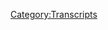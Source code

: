 {{DEFAULTSORT:
    #_TRANSCRIPT_0141:March 20-22, 2018
}}{{Transcript
    | title         = [[141: March 20-22, 2018]]
    | caption       = [https://knowledgefight.libsyn.com/knowledge-fight-march-20-23 Listen to this episode on Libsyn]
    | episodeNumber = [[141: March 20-22, 2018|141]]
    | length        = 02:44:14
}}

{{MessageBox
    | header     = Warning: Bot Generated Content
    | text       = This transcript was automatically generated by transcription software and likely contains many mistakes and misattributions. Please check the audio for definitive quotes, attribution, and context.
    | image      = N3yvass4myg91.webp
    | imagewidth = 50px
    | id         = warning
}}

{{TranscriptBlock
    | name      = Unknown Speaker
    | timestamp = 00:00:00.000
    | text      = Andy in Kansas you're on the air. Thanks for holding
}}

{{TranscriptBlock
    | name      = Unknown Speaker
    | timestamp = 00:00:03.839
    | text      = Well Alex, I'm a person color I'm a huge fan. I love your work. I love you. Hey everybody welcome back to knowledge fight
}}

{{TranscriptBlock
    | name      = Unknown Speaker
    | timestamp = 00:00:09.779
    | text      = I'm Dan
}}

{{TranscriptBlock
    | name      = Unknown Speaker
    | timestamp = 00:00:10.199
    | text      = I am Jordan we're a couple dudes like to sit around drink novelty beverages get tangled up in some dumbass
}}

{{TranscriptBlock
    | name      = Unknown Speaker
    | timestamp = 00:00:15.400
    | text      = Cords and talk about Alex Jones that is right Dan Dan if you were trying to sell this show right?
}}

{{TranscriptBlock
    | name      = Unknown Speaker
    | timestamp = 00:00:21.359
    | text      = And you were not talking to a tangled cord enthusiast, okay?
}}

{{TranscriptBlock
    | name      = Unknown Speaker
    | timestamp = 00:00:25.359
    | text      = What would you describe it as you should get into tangled cords? Okay? That's what I would
}}

{{TranscriptBlock
    | name      = Unknown Speaker
    | timestamp = 00:00:30.339
    | text      = You're not I would be like hold on what it what even is a podcast, but I do know tangled cord
}}

{{TranscriptBlock
    | name      = Unknown Speaker
    | timestamp = 00:00:35.659
    | text      = Yeah, what world do we live in where someone anybody is not a tangled cord enthusiasts?
}}

{{TranscriptBlock
    | name      = Unknown Speaker
    | timestamp = 00:00:39.899
    | text      = So on sir have you heard about Christmas lights indeed?
}}

{{TranscriptBlock
    | name      = Unknown Speaker
    | timestamp = 00:00:43.500
    | text      = I would say that this show is about Alex Jones, and I know a lot about him
}}

{{TranscriptBlock
    | name      = Unknown Speaker
    | timestamp = 00:00:46.500
    | text      = I don't know anything about Alex Jones, and that twist makes things fun absolutely so it's a twist like a tangled cord indeed
}}

{{TranscriptBlock
    | name      = Unknown Speaker
    | timestamp = 00:00:53.259
    | text      = So Jordan I told you I didn't tell you I told the internet didn't tell me anything
}}

{{TranscriptBlock
    | name      = Unknown Speaker
    | timestamp = 00:00:57.020
    | text      = I told the internet earlier that this will be our last live episode for a while
}}

{{TranscriptBlock
    | name      = Unknown Speaker
    | timestamp = 00:01:01.899
    | text      = for a week I
}}

{{TranscriptBlock
    | name      = Unknown Speaker
    | timestamp = 00:01:04.140
    | text      = Thought you were leaving for a month
}}

{{TranscriptBlock
    | name      = Unknown Speaker
    | timestamp = 00:01:07.579
    | text      = Where even could I go for a month I told you before the show I got confused because you're doing a month at zany's
}}

{{TranscriptBlock
    | name      = Unknown Speaker
    | timestamp = 00:01:14.140
    | text      = In the future yes in the near future in May and you're going on vacation now, and I combined the two into a month, okay?
}}

{{TranscriptBlock
    | name      = Unknown Speaker
    | timestamp = 00:01:20.819
    | text      = I don't listen well. I it is it is only because of zany's month coming up that I'll be able to afford the vacation
}}

{{TranscriptBlock
    | name      = Unknown Speaker
    | timestamp = 00:01:28.739
    | text      = I'm going on now right right
}}

{{TranscriptBlock
    | name      = Unknown Speaker
    | timestamp = 00:01:30.219
    | text      = There's no way that a month anywhere is in my in my future so the point is also because my girlfriend is richer than me
}}

{{TranscriptBlock
    | name      = Unknown Speaker
    | timestamp = 00:01:36.140
    | text      = This is our last live episode for one or two life. It's possibly yes. Yeah, I'll get Kevin Hogan or druffki to come sit in
}}

{{TranscriptBlock
    | name      = Unknown Speaker
    | timestamp = 00:01:43.620
    | text      = It'll be a delightful time
}}

{{TranscriptBlock
    | name      = Unknown Speaker
    | timestamp = 00:01:45.620
    | text      = So before we get going I'd like to give a shout out to something of that else that is delightful
}}

{{TranscriptBlock
    | name      = Unknown Speaker
    | timestamp = 00:01:51.459
    | text      = Uh-huh, and that is a new donor
}}

{{TranscriptBlock
    | name      = Unknown Speaker
    | timestamp = 00:01:54.659
    | text      = strong peep
}}

{{TranscriptBlock
    | name      = Unknown Speaker
    | timestamp = 00:01:56.379
    | text      = Good good egg as birdie Wooster might say okay this guy the way Easter sale still going on absolutely still in effect
}}

{{TranscriptBlock
    | name      = Unknown Speaker
    | timestamp = 00:02:03.980
    | text      = Jumping right in as a technocrat like to give a shout out, and thank you to prop do
}}

{{TranscriptBlock
    | name      = Unknown Speaker
    | timestamp = 00:02:08.780
    | text      = I'm a policy wonk
}}

{{TranscriptBlock
    | name      = Unknown Speaker
    | timestamp = 00:02:10.780
    | text      = Go home to your mother tell her you're brilliant someone someone sodomite sent me a bucket of poop daddy shark
}}

{{TranscriptBlock
    | name      = Unknown Speaker
    | timestamp = 00:02:17.979
    | text      = Jar Jar Binks has a Caribbean black accent
}}

{{TranscriptBlock
    | name      = Unknown Speaker
    | timestamp = 00:02:22.180
    | text      = He's a loser little little titty, baby. I don't want to hate black people. I renounce Jesus Christ. Thank you very much
}}

{{TranscriptBlock
    | name      = Unknown Speaker
    | timestamp = 00:02:30.060
    | text      = Thank you so much prop do if you'd like to be holy shit if you'd like to become a policy wonk yourself
}}

{{TranscriptBlock
    | name      = Unknown Speaker
    | timestamp = 00:02:35.139
    | text      = You can go to our website knowledgefight.com click the support the show button and you know be a part of the team
}}

{{TranscriptBlock
    | name      = Unknown Speaker
    | timestamp = 00:02:41.020
    | text      = We would appreciate it would mean a lot absolutely
}}

{{TranscriptBlock
    | name      = Unknown Speaker
    | timestamp = 00:02:43.659
    | text      = So Jordan I have this thought that I wanted to do like on our these we record these as a live stream on Thursdays
}}

{{TranscriptBlock
    | name      = Unknown Speaker
    | timestamp = 00:02:49.580
    | text      = And then our broadcast on Friday
}}

{{TranscriptBlock
    | name      = Unknown Speaker
    | timestamp = 00:02:51.939
    | text      = These yeah of the week episode yeah, yeah one of the things
}}

{{TranscriptBlock
    | name      = Unknown Speaker
    | timestamp = 00:02:55.020
    | text      = I want to do last for the first time last week
}}

{{TranscriptBlock
    | name      = Unknown Speaker
    | timestamp = 00:02:57.340
    | text      = We figured out that we should do a wrap-up exact episode so we did the week that was last time
}}

{{TranscriptBlock
    | name      = Unknown Speaker
    | timestamp = 00:03:02.939
    | text      = Yeah, that took us about three hours does happen. That was a disaster so what I wasn't a bad
}}

{{TranscriptBlock
    | name      = Unknown Speaker
    | timestamp = 00:03:08.719
    | text      = It was a good episode. It was a disaster for my life. I
}}

{{TranscriptBlock
    | name      = Unknown Speaker
    | timestamp = 00:03:11.699
    | text      = Was up until five or six in the morning editing. Oh, yeah, that's right
}}

{{TranscriptBlock
    | name      = Unknown Speaker
    | timestamp = 00:03:15.379
    | text      = I do remember that so I was kind of hoping to avoid something like that
}}

{{TranscriptBlock
    | name      = Unknown Speaker
    | timestamp = 00:03:18.500
    | text      = But I still wanted to do a week recap
}}

{{TranscriptBlock
    | name      = Unknown Speaker
    | timestamp = 00:03:20.580
    | text      = So what I decided to do is do a top ten things you missed this week on Alex. No nope I quit
}}

{{TranscriptBlock
    | name      = Unknown Speaker
    | timestamp = 00:03:27.259
    | text      = But I'm glad I'm going on vacation, but I fucked up
}}

{{TranscriptBlock
    | name      = Unknown Speaker
    | timestamp = 00:03:30.740
    | text      = I
}}

{{TranscriptBlock
    | name      = Unknown Speaker
    | timestamp = 00:03:36.099
    | text      = Wasn't keeping track of anything
}}

{{TranscriptBlock
    | name      = Unknown Speaker
    | timestamp = 00:03:38.780
    | text      = I just have an episode. You don't know you don't know what ten is no unlike Kendrick. You are not on ten yet. No, sir
}}

{{TranscriptBlock
    | name      = Unknown Speaker
    | timestamp = 00:03:46.460
    | text      = nor
}}

{{TranscriptBlock
    | name      = Unknown Speaker
    | timestamp = 00:03:47.539
    | text      = Like oh god damn it. I don't know I remember his name. There's a pro wrestler
}}

{{TranscriptBlock
    | name      = Unknown Speaker
    | timestamp = 00:03:53.580
    | text      = It's been his whole gimmick is the number ten. Oh, I am deeply ashamed
}}

{{TranscriptBlock
    | name      = Unknown Speaker
    | timestamp = 00:03:57.539
    | text      = Chat room is gonna get you in 20 seconds. Yeah, there's no doubt about it. Yep, so Jordan
}}

{{TranscriptBlock
    | name      = Unknown Speaker
    | timestamp = 00:04:02.659
    | text      = I'm gonna walk you through this week a little bit and
}}

{{TranscriptBlock
    | name      = Unknown Speaker
    | timestamp = 00:04:05.979
    | text      = Some of it is less interesting
}}

{{TranscriptBlock
    | name      = Unknown Speaker
    | timestamp = 00:04:08.500
    | text      = Than other things some of some of it is very exciting and we're gonna start with Tuesday March 20th, okay
}}

{{TranscriptBlock
    | name      = Unknown Speaker
    | timestamp = 00:04:15.819
    | text      = We don't have any clips of this
}}

{{TranscriptBlock
    | name      = Unknown Speaker
    | timestamp = 00:04:17.100
    | text      = We don't have to worry about it
}}

{{TranscriptBlock
    | name      = Unknown Speaker
    | timestamp = 00:04:18.220
    | text      = But Alex Jones had an interview with a guy named Mark Meacham on the show sounds like a trustworthy man
}}

{{TranscriptBlock
    | name      = Unknown Speaker
    | timestamp = 00:04:23.740
    | text      = He's a guy from the United Kingdom who got in trouble with the law because he made a video of himself
}}

{{TranscriptBlock
    | name      = Unknown Speaker
    | timestamp = 00:04:28.899
    | text      = Teaching his dog how to Zeke Heil. Oh, that's right
}}

{{TranscriptBlock
    | name      = Unknown Speaker
    | timestamp = 00:04:32.100
    | text      = I heard about that from the internet and I immediately didn't care
}}

{{TranscriptBlock
    | name      = Unknown Speaker
    | timestamp = 00:04:35.339
    | text      = Yeah, the I didn't care so hard the dog was trained to Heil whenever he said Zeke Heil or gas the Jews
}}

{{TranscriptBlock
    | name      = Unknown Speaker
    | timestamp = 00:04:42.899
    | text      = Right. I know it's the second one that bothers me more. I think that's what bothered a lot of people especially the Jewish organizations
}}

{{TranscriptBlock
    | name      = Unknown Speaker
    | timestamp = 00:04:50.300
    | text      = right, so the the thing is he goes on Alex Jones's show and they try and cry all this First Amendment nonsense and
}}

{{TranscriptBlock
    | name      = Unknown Speaker
    | timestamp = 00:04:57.180
    | text      = Here's the thing First Amendment doesn't exist in the UK
}}

{{TranscriptBlock
    | name      = Unknown Speaker
    | timestamp = 00:05:01.019
    | text      = That's part of the American Constitution so that argument flawed if that said in the 60s
}}

{{TranscriptBlock
    | name      = Unknown Speaker
    | timestamp = 00:05:07.420
    | text      = He would have been on Johnny Carson so fast. Maybe maybe come on. He always had an animal segment. That's true
}}

{{TranscriptBlock
    | name      = Unknown Speaker
    | timestamp = 00:05:13.379
    | text      = That guy's gonna get up the crazy animal tree. Oh, yeah, Alex is a crazy animal Alex's argument
}}

{{TranscriptBlock
    | name      = Unknown Speaker
    | timestamp = 00:05:18.740
    | text      = I wish I had this clip. I now regret it because it's the craziest thing. He's like this guy is doing comedy
}}

{{TranscriptBlock
    | name      = Unknown Speaker
    | timestamp = 00:05:25.379
    | text      = He's better than John Cleese
}}

{{TranscriptBlock
    | name      = Unknown Speaker
    | timestamp = 00:05:30.660
    | text      = I mean now that's when we get into what period John Cleese are we talking about?
}}

{{TranscriptBlock
    | name      = Unknown Speaker
    | timestamp = 00:05:35.620
    | text      = It's a fair because if you come at faulty towers, I'm gonna murder you Alex. Yeah, I shan't
}}

{{TranscriptBlock
    | name      = Unknown Speaker
    | timestamp = 00:05:40.060
    | text      = Um, he also says that he's funnier than Chaplin because Chaplin did the great dictator bit
}}

{{TranscriptBlock
    | name      = Unknown Speaker
    | timestamp = 00:05:44.699
    | text      = Not and funnier than Chaplin. I don't think that the great dictator was necessarily
}}

{{TranscriptBlock
    | name      = Unknown Speaker
    | timestamp = 00:05:50.459
    | text      = Straight-up comedy. I'm pretty sure that was actually incisive satire if I recall correctly
}}

{{TranscriptBlock
    | name      = Unknown Speaker
    | timestamp = 00:05:56.620
    | text      = So I think Chaplin was going hard at him. Yeah, so Alex is trying to use a lot of that nonsense. It doesn't really work and
}}

{{TranscriptBlock
    | name      = Unknown Speaker
    | timestamp = 00:06:04.259
    | text      = So the other thing that marks defense of himself relies on is either I did this to annoy my girlfriend
}}

{{TranscriptBlock
    | name      = Unknown Speaker
    | timestamp = 00:06:12.139
    | text      = Because she doesn't like Nazis and so I sit back and I think I think that there's first of all
}}

{{TranscriptBlock
    | name      = Unknown Speaker
    | timestamp = 00:06:20.379
    | text      = This isn't a great relationship and I think second you should definitely break up with him. I think secondly like
}}

{{TranscriptBlock
    | name      = Unknown Speaker
    | timestamp = 00:06:27.220
    | text      = Well, I don't like Nazis but I am okay if my boyfriend teaches his dog how to no
}}

{{TranscriptBlock
    | name      = Unknown Speaker
    | timestamp = 00:06:32.860
    | text      = No, because she was he was teaching the dog this as a prank on the girlfriend to which I respond
}}

{{TranscriptBlock
    | name      = Unknown Speaker
    | timestamp = 00:06:39.019
    | text      = How is that ever going to pay off? Yeah, when are you going to just casually say gas the Jews?
}}

{{TranscriptBlock
    | name      = Unknown Speaker
    | timestamp = 00:06:46.779
    | text      = It's like when you walk in the door and the the bot the you know, the thing of waterfalls on your head
}}

{{TranscriptBlock
    | name      = Unknown Speaker
    | timestamp = 00:06:52.899
    | text      = it's just like that like she walks in the door and he's like gas the Jews and the dogs ik hails and she's like I
}}

{{TranscriptBlock
    | name      = Unknown Speaker
    | timestamp = 00:06:59.620
    | text      = Need to leave you now now you've turned this into but look that's abuse. That's abuse
}}

{{TranscriptBlock
    | name      = Unknown Speaker
    | timestamp = 00:07:06.060
    | text      = Not on the dog
}}

{{TranscriptBlock
    | name      = Unknown Speaker
    | timestamp = 00:07:07.740
    | text      = Maybe on the dog. I don't know on the girlfriend. It's we're on humanity. It's a way. I think it's just abuse
}}

{{TranscriptBlock
    | name      = Unknown Speaker
    | timestamp = 00:07:13.860
    | text      = It's a waste of time. Certainly. I the point that I'm trying to make is if I trained my cat
}}

{{TranscriptBlock
    | name      = Unknown Speaker
    | timestamp = 00:07:19.819
    | text      = Let's say to Z Kyle every time
}}

{{TranscriptBlock
    | name      = Unknown Speaker
    | timestamp = 00:07:22.379
    | text      = Said guess the Jews right and you and I were sitting around and I was just waiting it would never happen. It would
}}

{{TranscriptBlock
    | name      = Unknown Speaker
    | timestamp = 00:07:29.180
    | text      = if we were waiting for it to
}}

{{TranscriptBlock
    | name      = Unknown Speaker
    | timestamp = 00:07:31.740
    | text      = Accidentally for it to coincidentally come up like we're doing we're doing this show
}}

{{TranscriptBlock
    | name      = Unknown Speaker
    | timestamp = 00:07:36.620
    | text      = And we're talking about Alex Jones's anti-semitism and I just go
}}

{{TranscriptBlock
    | name      = Unknown Speaker
    | timestamp = 00:07:41.100
    | text      = Oh, that's that'd be like if he said gas the Jews and then just raises the pop
}}

{{TranscriptBlock
    | name      = Unknown Speaker
    | timestamp = 00:07:46.420
    | text      = Yeah, that would be not a prank. That would be the most terrifying moment of my life
}}

{{TranscriptBlock
    | name      = Unknown Speaker
    | timestamp = 00:07:51.459
    | text      = It would be more benign than this and I be like wait, hold on Dan
}}

{{TranscriptBlock
    | name      = Unknown Speaker
    | timestamp = 00:07:56.019
    | text      = Did you train your cat to do that or did you accidentally get a Nazi can you train cats?
}}

{{TranscriptBlock
    | name      = Unknown Speaker
    | timestamp = 00:08:00.420
    | text      = Um, I can you train Nazis? Here's my other problem with Mark Meechan's defense of himself
}}

{{TranscriptBlock
    | name      = Unknown Speaker
    | timestamp = 00:08:06.819
    | text      = It's terrible and stupid. He's appearing from the UK and there's someone else in the room and that guy's name is Tommy Robinson
}}

{{TranscriptBlock
    | name      = Unknown Speaker
    | timestamp = 00:08:15.459
    | text      = Yeah, so
}}

{{TranscriptBlock
    | name      = Unknown Speaker
    | timestamp = 00:08:16.939
    | text      = So I say fuck you. Oh, you're hanging out with Tommy Robinson
}}

{{TranscriptBlock
    | name      = Unknown Speaker
    | timestamp = 00:08:20.779
    | text      = Most of your defenses of not being a racist go flying out the window
}}

{{TranscriptBlock
    | name      = Unknown Speaker
    | timestamp = 00:08:23.779
    | text      = Yeah, so Alex had another guest on his show that is a little bit more interesting from a geopolitical perspective
}}

{{TranscriptBlock
    | name      = Unknown Speaker
    | timestamp = 00:08:30.300
    | text      = Uh-huh, and that is a gentleman by the name of Alexander Nikrasov
}}

{{TranscriptBlock
    | name      = Unknown Speaker
    | timestamp = 00:08:34.620
    | text      = This guy is a former and I put this former in quotes possibly with a heavy question mark
}}

{{TranscriptBlock
    | name      = Unknown Speaker
    | timestamp = 00:08:41.019
    | text      = Uh-huh, Kremlin political advisor
}}

{{TranscriptBlock
    | name      = Unknown Speaker
    | timestamp = 00:08:43.100
    | text      = That's not a great thing
}}

{{TranscriptBlock
    | name      = Unknown Speaker
    | timestamp = 00:08:44.460
    | text      = You generally don't get to be a former one of those like a lot of former anything near the Kremlin's are dead
}}

{{TranscriptBlock
    | name      = Unknown Speaker
    | timestamp = 00:08:51.259
    | text      = And he has experience working with the Russian government for approximately 20 years or so great
}}

{{TranscriptBlock
    | name      = Unknown Speaker
    | timestamp = 00:08:56.919
    | text      = It goes back to even like before just like with the mob. They just let you go, you know, they just let you retire
}}

{{TranscriptBlock
    | name      = Unknown Speaker
    | timestamp = 00:09:03.440
    | text      = They're like, hey look I get it. You don't want to do this anymore
}}

{{TranscriptBlock
    | name      = Unknown Speaker
    | timestamp = 00:09:07.240
    | text      = Sure, you know a lot of secrets that other people could find out if they talk to you, but no big deal
}}

{{TranscriptBlock
    | name      = Unknown Speaker
    | timestamp = 00:09:12.840
    | text      = I've found tons of articles about that
}}

{{TranscriptBlock
    | name      = Unknown Speaker
    | timestamp = 00:09:15.360
    | text      = He's written for places like Al Jazeera and other publications that just tow the Russian line
}}

{{TranscriptBlock
    | name      = Unknown Speaker
    | timestamp = 00:09:20.679
    | text      = Like he has one article about how Marine Le Pen is awesome and how it's no big deal that the Russian bank gave her like
}}

{{TranscriptBlock
    | name      = Unknown Speaker
    | timestamp = 00:09:27.799
    | text      = 40 million dollars, you know, it's weird in the Lego movie. That's who that song was about. Is that right?
}}

{{TranscriptBlock
    | name      = Unknown Speaker
    | timestamp = 00:09:32.759
    | text      = Yeah, every pen is awesome. That's it was about it was written by Alexander
}}

{{TranscriptBlock
    | name      = Unknown Speaker
    | timestamp = 00:09:37.879
    | text      = So Alex has him on Pharrell has a lot of weird friends
}}

{{TranscriptBlock
    | name      = Unknown Speaker
    | timestamp = 00:09:42.519
    | text      = Alex has him on the show and this is the sort of hard-hitting journalism that Alex Jones does
}}

{{TranscriptBlock
    | name      = Unknown Speaker
    | timestamp = 00:09:46.679
    | text      = So why do Russians love Putin so much? I'm great. Great. Great. Great. Mmm
}}

{{TranscriptBlock
    | name      = Unknown Speaker
    | timestamp = 00:09:53.720
    | text      = I mean, you know, what's interesting? That's actually a very complicated question because Putin
}}

{{TranscriptBlock
    | name      = Unknown Speaker
    | timestamp = 00:10:00.480
    | text      = strangely enough does enjoy a
}}

{{TranscriptBlock
    | name      = Unknown Speaker
    | timestamp = 00:10:03.919
    | text      = Largely favorable view amongst Russians. Yeah, that is something that is true
}}

{{TranscriptBlock
    | name      = Unknown Speaker
    | timestamp = 00:10:08.480
    | text      = Like if the weirdest part about that election that they had that was clearly fucking rigged, right?
}}

{{TranscriptBlock
    | name      = Unknown Speaker
    | timestamp = 00:10:14.639
    | text      = We'll get to look at that a little later if it wasn't rigged. He still would have won
}}

{{TranscriptBlock
    | name      = Unknown Speaker
    | timestamp = 00:10:19.159
    | text      = It's possible. I mean, it's I don't know. I think there's a high likelihood that it would happen. It's possible
}}

{{TranscriptBlock
    | name      = Unknown Speaker
    | timestamp = 00:10:25.120
    | text      = but what what I think is more interesting is a
}}

{{TranscriptBlock
    | name      = Unknown Speaker
    | timestamp = 00:10:30.879
    | text      = Little bit down the line in this interview, uh-huh Alexander
}}

{{TranscriptBlock
    | name      = Unknown Speaker
    | timestamp = 00:10:33.879
    | text      = Nikrasov explains what just what he used to do for the Russian government
}}

{{TranscriptBlock
    | name      = Unknown Speaker
    | timestamp = 00:10:37.519
    | text      = Mmm, and this should this should set hard rice and soft rice. This should set off alarm bells in everyone
}}

{{TranscriptBlock
    | name      = Unknown Speaker
    | timestamp = 00:10:44.639
    | text      = But Alex Jones for some reason I must accept this as well
}}

{{TranscriptBlock
    | name      = Unknown Speaker
    | timestamp = 00:10:49.039
    | text      = Alex that Putin and his crowd sometimes do and say things that are not great
}}

{{TranscriptBlock
    | name      = Unknown Speaker
    | timestamp = 00:10:55.320
    | text      = You know as a public relations exercise
}}

{{TranscriptBlock
    | name      = Unknown Speaker
    | timestamp = 00:10:58.120
    | text      = I would say and I think that has to be more preparation in the sense that I was a
}}

{{TranscriptBlock
    | name      = Unknown Speaker
    | timestamp = 00:11:03.460
    | text      = Troubleshooter for the Kremlin. I don't like that word. My job was to fix things
}}

{{TranscriptBlock
    | name      = Unknown Speaker
    | timestamp = 00:11:07.940
    | text      = I don't like that was to go behind the scenes and basically
}}

{{TranscriptBlock
    | name      = Unknown Speaker
    | timestamp = 00:11:12.460
    | text      = Resolve the problems before the big boys were meeting. That's a murder
}}

{{TranscriptBlock
    | name      = Unknown Speaker
    | timestamp = 00:11:16.659
    | text      = No, he's talking about being a public relations foreign media fixer. He would go in and sneakily work behind the scenes. He's a propagandist
}}

{{TranscriptBlock
    | name      = Unknown Speaker
    | timestamp = 00:11:24.580
    | text      = Yeah, well, yeah, I mean, yeah, he just admitted on Alex
}}

{{TranscriptBlock
    | name      = Unknown Speaker
    | timestamp = 00:11:28.659
    | text      = Jones's yeah, no, I would be to go and deal with issues in the media right vis-a-vis propaganda
}}

{{TranscriptBlock
    | name      = Unknown Speaker
    | timestamp = 00:11:35.740
    | text      = He was when Putin and his associates would do things that the international community frowns upon
}}

{{TranscriptBlock
    | name      = Unknown Speaker
    | timestamp = 00:11:40.500
    | text      = He was like Peter Capaldi in the thick of it or in the loop
}}

{{TranscriptBlock
    | name      = Unknown Speaker
    | timestamp = 00:11:44.139
    | text      = Yeah, he was a he was a media dark arts master if you will
}}

{{TranscriptBlock
    | name      = Unknown Speaker
    | timestamp = 00:11:49.019
    | text      = It's yet another just like embarrassing example of Alex either just being completely oblivious of the people he surrounds himself with or
}}

{{TranscriptBlock
    | name      = Unknown Speaker
    | timestamp = 00:11:56.620
    | text      = Just publicly revealing what his game is and I mean
}}

{{TranscriptBlock
    | name      = Unknown Speaker
    | timestamp = 00:12:01.139
    | text      = I don't think I don't think in any way that he works for Russia or anything like that
}}

{{TranscriptBlock
    | name      = Unknown Speaker
    | timestamp = 00:12:04.940
    | text      = But these pro Putin tendencies are insane
}}

{{TranscriptBlock
    | name      = Unknown Speaker
    | timestamp = 00:12:08.940
    | text      = I I am just a big fan of how little respect this guy gives Alex's show
}}

{{TranscriptBlock
    | name      = Unknown Speaker
    | timestamp = 00:12:14.340
    | text      = Insofar as he's just like I'm gonna lay it all out there. Yeah, I would go and lie to people especially
}}

{{TranscriptBlock
    | name      = Unknown Speaker
    | timestamp = 00:12:21.019
    | text      = I would do yeah media people people who asked me questions worry
}}

{{TranscriptBlock
    | name      = Unknown Speaker
    | timestamp = 00:12:26.379
    | text      = I'm gonna lie to them retire media people people who work in me
}}

{{TranscriptBlock
    | name      = Unknown Speaker
    | timestamp = 00:12:31.980
    | text      = like it's let's say you were a radio host hmm and
}}

{{TranscriptBlock
    | name      = Unknown Speaker
    | timestamp = 00:12:35.659
    | text      = Putin did something that you didn't like what I would do is
}}

{{TranscriptBlock
    | name      = Unknown Speaker
    | timestamp = 00:12:39.700
    | text      = Before you ever even got close to talking about Putin I would go to you and I would ass ways your fears
}}

{{TranscriptBlock
    | name      = Unknown Speaker
    | timestamp = 00:12:45.980
    | text      = So you would be more pro Putin Alex. I would never do that to you though
}}

{{TranscriptBlock
    | name      = Unknown Speaker
    | timestamp = 00:12:50.179
    | text      = I'm gonna tell you the straight truth. Yeah, absolutely a fucking bullshit
}}

{{TranscriptBlock
    | name      = Unknown Speaker
    | timestamp = 00:12:53.779
    | text      = Um, so beyond that the only other narratives that happen on this show are Alex gets a little bit into the Cambridge Analytica situation
}}

{{TranscriptBlock
    | name      = Unknown Speaker
    | timestamp = 00:12:59.860
    | text      = I assume he does so very hard with a lot of data behind it and a lot of facts
}}

{{TranscriptBlock
    | name      = Unknown Speaker
    | timestamp = 00:13:04.860
    | text      = It just really gets into and I just screams about how Facebook's really the bad guy in the Cambridge not terribly wrong
}}

{{TranscriptBlock
    | name      = Unknown Speaker
    | timestamp = 00:13:10.620
    | text      = Well, it is wrong in perspective, but it's it's correct
}}

{{TranscriptBlock
    | name      = Unknown Speaker
    | timestamp = 00:13:14.580
    | text      = But to a point, yeah, you're not like a good way to suck, but that's your you shouldn't be defending
}}

{{TranscriptBlock
    | name      = Unknown Speaker
    | timestamp = 00:13:21.620
    | text      = Cambridge Analytica to get to face your money. You're muddying the conversation
}}

{{TranscriptBlock
    | name      = Unknown Speaker
    | timestamp = 00:13:25.539
    | text      = You should be hating Cambridge Analytica and then adding in Facebook sucks
}}

{{TranscriptBlock
    | name      = Unknown Speaker
    | timestamp = 00:13:29.460
    | text      = Also on the 20th the day before or I believe in the early morning hours
}}

{{TranscriptBlock
    | name      = Unknown Speaker
    | timestamp = 00:13:34.299
    | text      = I'm not entirely sure exactly when it happened, but that bomb went off at the San Antonio FedEx Center
}}

{{TranscriptBlock
    | name      = Unknown Speaker
    | timestamp = 00:13:39.860
    | text      = Yes, and Alex tries to pretend that this doesn't undo all of his narratives about his secret sources about the Austin
}}

{{TranscriptBlock
    | name      = Unknown Speaker
    | timestamp = 00:13:47.419
    | text      = Right, right because all that stuff about like it's built on the porch
}}

{{TranscriptBlock
    | name      = Unknown Speaker
    | timestamp = 00:13:50.980
    | text      = It takes 20 minutes for the guy to cook the bomb on the porch. Well, it was a FedEx worker who did it?
}}

{{TranscriptBlock
    | name      = Unknown Speaker
    | timestamp = 00:13:55.899
    | text      = Oh, it must have been yeah, so all that stuff is is you know, the the famous FedEx porch the FedEx porch bar
}}

{{TranscriptBlock
    | name      = Unknown Speaker
    | timestamp = 00:14:01.419
    | text      = Yeah, whatever you whenever you go to FedEx before you drop the package off you you hang out on the porch
}}

{{TranscriptBlock
    | name      = Unknown Speaker
    | timestamp = 00:14:06.700
    | text      = You sit on a rocking chair next to the other FedEx porch guys indeed
}}

{{TranscriptBlock
    | name      = Unknown Speaker
    | timestamp = 00:14:10.059
    | text      = It's all good Alex continues a little bit of like we got to use covert action against the globalists
}}

{{TranscriptBlock
    | name      = Unknown Speaker
    | timestamp = 00:14:15.820
    | text      = I don't have you got a kind of actually advocating for Trump like working behind the scenes to like take people out
}}

{{TranscriptBlock
    | name      = Unknown Speaker
    | timestamp = 00:14:21.740
    | text      = Which is a little upsetting but again, he's still just using that that shit language that he uses to avoid responsibility
}}

{{TranscriptBlock
    | name      = Unknown Speaker
    | timestamp = 00:14:29.340
    | text      = Politically, yeah, so now now that we've moved on from the 20th
}}

{{TranscriptBlock
    | name      = Unknown Speaker
    | timestamp = 00:14:32.820
    | text      = We're about to get to the 21st, which would be Wednesday if you're nasty, but before we get to that
}}

{{TranscriptBlock
    | name      = Unknown Speaker
    | timestamp = 00:14:38.220
    | text      = We need what would you call it? If you aren't nasty Wednesday?
}}

{{TranscriptBlock
    | name      = Unknown Speaker
    | timestamp = 00:14:41.620
    | text      = weapon this day
}}

{{TranscriptBlock
    | name      = Unknown Speaker
    | timestamp = 00:14:44.659
    | text      = Before we wet nieces day before we get there we got to hear an out-of-context drop from the 21st
}}

{{TranscriptBlock
    | name      = Unknown Speaker
    | timestamp = 00:14:50.700
    | text      = Well, you can be assured that you're gonna be getting that
}}

{{TranscriptBlock
    | name      = Unknown Speaker
    | timestamp = 00:14:56.460
    | text      = Attorney general job as you go on not just the interim and you're gonna be assured maybe a Supreme Court seat if you like it
}}

{{TranscriptBlock
    | name      = Unknown Speaker
    | timestamp = 00:15:01.620
    | text      = Oh, how's that sound my little baby? I'm a policy wonk
}}

{{TranscriptBlock
    | name      = Unknown Speaker
    | timestamp = 00:15:05.820
    | text      = Oh, no
}}

{{TranscriptBlock
    | name      = Unknown Speaker
    | timestamp = 00:15:08.059
    | text      = Yeah, I didn't started fucking up there is that uh, is that his Ruth Bader Ginsburg impression indeed it is
}}

{{TranscriptBlock
    | name      = Unknown Speaker
    | timestamp = 00:15:13.559
    | text      = Is that is that Bernie Sanders? That's Bernie baby. All right. No, that's um, that's Bill Clinton, right? Yeah
}}

{{TranscriptBlock
    | name      = Unknown Speaker
    | timestamp = 00:15:19.220
    | text      = That's not actually all that interesting. But I always like it when he does an impression that you got to throw it in
}}

{{TranscriptBlock
    | name      = Unknown Speaker
    | timestamp = 00:15:23.460
    | text      = You know, you can't you can't miss an opportunity for his SNL real. Yeah
}}

{{TranscriptBlock
    | name      = Unknown Speaker
    | timestamp = 00:15:27.539
    | text      = At
}}

{{TranscriptBlock
    | name      = Unknown Speaker
    | timestamp = 00:15:30.620
    | text      = Least I would pay a million dollars to see that audition tape at least that's closer to the
}}

{{TranscriptBlock
    | name      = Unknown Speaker
    | timestamp = 00:15:37.340
    | text      = acceptable impression like if Alex if Alex spent a couple of years in the groundlings and
}}

{{TranscriptBlock
    | name      = Unknown Speaker
    | timestamp = 00:15:43.139
    | text      = Lauren just kind of was like we're just gonna give everybody a shot and I oh I would watch that audition tape so fast
}}

{{TranscriptBlock
    | name      = Unknown Speaker
    | timestamp = 00:15:49.179
    | text      = Jesus, that would be amazing. Oh so good. Um, so on the 21st also
}}

{{TranscriptBlock
    | name      = Unknown Speaker
    | timestamp = 00:15:54.700
    | text      = piece of advice Alex
}}

{{TranscriptBlock
    | name      = Unknown Speaker
    | timestamp = 00:15:56.620
    | text      = Take a classic groundlings
}}

{{TranscriptBlock
    | name      = Unknown Speaker
    | timestamp = 00:15:58.860
    | text      = Oh, it'd be a good idea. Oh, oh, that'd be a great idea to the chat room. It's a wine. We got a red wine
}}

{{TranscriptBlock
    | name      = Unknown Speaker
    | timestamp = 00:16:05.580
    | text      = yeah, so on the 21st, uh-huh, uh-huh, I
}}

{{TranscriptBlock
    | name      = Unknown Speaker
    | timestamp = 00:16:10.899
    | text      = Gotta say I did a lot of talking and explaining over the 20th because it's not that great
}}

{{TranscriptBlock
    | name      = Unknown Speaker
    | timestamp = 00:16:17.620
    | text      = Yeah, the 21st and 22nd
}}

{{TranscriptBlock
    | name      = Unknown Speaker
    | timestamp = 00:16:20.379
    | text      = 22nd feature some high-end bullshit like ooh like some of the stuff spoke bullshit indeed
}}

{{TranscriptBlock
    | name      = Unknown Speaker
    | timestamp = 00:16:28.259
    | text      = Okay, this was tailored for Alex bullshit
}}

{{TranscriptBlock
    | name      = Unknown Speaker
    | timestamp = 00:16:31.299
    | text      = This stuff is like it's kind of in the league of stuff that I've like I wait for
}}

{{TranscriptBlock
    | name      = Unknown Speaker
    | timestamp = 00:16:38.500
    | text      = Bullshit like this because it's okay. It it's just it's the kind of bullshit. You can sink your teeth into
}}

{{TranscriptBlock
    | name      = Unknown Speaker
    | timestamp = 00:16:44.539
    | text      = It's the bullshit. You can laugh at
}}

{{TranscriptBlock
    | name      = Unknown Speaker
    | timestamp = 00:16:46.539
    | text      = At like why are you doing this? Right and it's the kind it made you read six different books. Yes. Yeah, there we go
}}

{{TranscriptBlock
    | name      = Unknown Speaker
    | timestamp = 00:16:53.580
    | text      = Yeah, there we go. That's your bullshit right there
}}

{{TranscriptBlock
    | name      = Unknown Speaker
    | timestamp = 00:16:55.580
    | text      = It's the kind of stuff where you can you can look at it and you can know that he knows he's lying
}}

{{TranscriptBlock
    | name      = Unknown Speaker
    | timestamp = 00:17:00.700
    | text      = Uh-huh, and then you can look at it and be like, okay
}}

{{TranscriptBlock
    | name      = Unknown Speaker
    | timestamp = 00:17:03.019
    | text      = now why are you lying which is a much more interesting conversation or interesting like
}}

{{TranscriptBlock
    | name      = Unknown Speaker
    | timestamp = 00:17:07.539
    | text      = Train of thought than just is he lying? Oh, no, you know, he's like exactly no
}}

{{TranscriptBlock
    | name      = Unknown Speaker
    | timestamp = 00:17:12.759
    | text      = That's that's what's really been lacking in the present for us for so long
}}

{{TranscriptBlock
    | name      = Unknown Speaker
    | timestamp = 00:17:17.099
    | text      = It's just like he's just pathetic. He's just sad, you know
}}

{{TranscriptBlock
    | name      = Unknown Speaker
    | timestamp = 00:17:20.680
    | text      = Well, it's pathetic lies about like straw man versions of his lawsuits and stuff like that and it's just like yeah
}}

{{TranscriptBlock
    | name      = Unknown Speaker
    | timestamp = 00:17:26.700
    | text      = Yeah, of course you're doing this. This is too transparent self-protection and right shit like that
}}

{{TranscriptBlock
    | name      = Unknown Speaker
    | timestamp = 00:17:31.259
    | text      = Now we get into the now we get into the good shit
}}

{{TranscriptBlock
    | name      = Unknown Speaker
    | timestamp = 00:17:33.700
    | text      = So Alex has found a story that's a couple days old and he's shocked that he hasn't heard about it yet
}}

{{TranscriptBlock
    | name      = Unknown Speaker
    | timestamp = 00:17:38.940
    | text      = And he delivers it with the most immediacy anyone has ever. Yeah, you know playing cat died. No, it's not that it's not that one
}}

{{TranscriptBlock
    | name      = Unknown Speaker
    | timestamp = 00:17:45.900
    | text      = No, it's not that I assumed it would be you know what I want to do
}}

{{TranscriptBlock
    | name      = Unknown Speaker
    | timestamp = 00:17:49.900
    | text      = You know what? I want to do at some point. Maybe we don't do this episode, but like you rattle off
}}

{{TranscriptBlock
    | name      = Unknown Speaker
    | timestamp = 00:17:56.420
    | text      = Like things that you think Alex should cover and like it's coming up or
}}

{{TranscriptBlock
    | name      = Unknown Speaker
    | timestamp = 00:18:02.299
    | text      = Because there's a little do we'll do a classic like a
}}

{{TranscriptBlock
    | name      = Unknown Speaker
    | timestamp = 00:18:05.440
    | text      = A yay or nay segment. Mm-hmm. Okay, there's a lot of news and a lot of it doesn't get covered coming or going
}}

{{TranscriptBlock
    | name      = Unknown Speaker
    | timestamp = 00:18:11.880
    | text      = This one is going
}}

{{TranscriptBlock
    | name      = Unknown Speaker
    | timestamp = 00:18:15.400
    | text      = It just gets crazier look at this daily caller it's a footnote in the Washington Post the top investigator
}}

{{TranscriptBlock
    | name      = Unknown Speaker
    | timestamp = 00:18:25.039
    | text      = Into the Seth rich murder was shot
}}

{{TranscriptBlock
    | name      = Unknown Speaker
    | timestamp = 00:18:27.920
    | text      = I want to hold off there really quick because I I wonder what that means. I'm already
}}

{{TranscriptBlock
    | name      = Unknown Speaker
    | timestamp = 00:18:32.880
    | text      = Top I'm already in wondering what top it like the best investigator the guy who's leading the team, right?
}}

{{TranscriptBlock
    | name      = Unknown Speaker
    | timestamp = 00:18:39.200
    | text      = Like what are we talking about top investigator wise? I don't know. It's never really spelled out. Okay, Washington Post
}}

{{TranscriptBlock
    | name      = Unknown Speaker
    | timestamp = 00:18:45.200
    | text      = the top investigator
}}

{{TranscriptBlock
    | name      = Unknown Speaker
    | timestamp = 00:18:48.839
    | text      = Into the Seth rich murder was shot twice in the back once in the butt actually he got away with his dachshund
}}

{{TranscriptBlock
    | name      = Unknown Speaker
    | timestamp = 00:18:55.559
    | text      = Badger hound in his arms. Yeah, and then the person began trying to run him over a marine
}}

{{TranscriptBlock
    | name      = Unknown Speaker
    | timestamp = 00:19:03.279
    | text      = with the Department of Energy
}}

{{TranscriptBlock
    | name      = Unknown Speaker
    | timestamp = 00:19:07.640
    | text      = Yeah, when the hitman comes that's that's what they are a marine with the Department of Energy and so
}}

{{TranscriptBlock
    | name      = Unknown Speaker
    | timestamp = 00:19:13.920
    | text      = It's just next level. I don't want to get this individual on he's been the prominent lawyer
}}

{{TranscriptBlock
    | name      = Unknown Speaker
    | timestamp = 00:19:18.960
    | text      = Putting out the rewards investigating doing all this back when the family wanted that it's still an unsolved murder
}}

{{TranscriptBlock
    | name      = Unknown Speaker
    | timestamp = 00:19:23.680
    | text      = And evidence mounts that there were laptops and the DNC and real quick. We'll get back to all this
}}

{{TranscriptBlock
    | name      = Unknown Speaker
    | timestamp = 00:19:31.200
    | text      = We'll get back to all this but real quick Alex is trying to conflate a number of things because Seth rich and his parents
}}

{{TranscriptBlock
    | name      = Unknown Speaker
    | timestamp = 00:19:36.480
    | text      = I guess that rich didn't his parents did because he was dead at the time
}}

{{TranscriptBlock
    | name      = Unknown Speaker
    | timestamp = 00:19:39.440
    | text      = But his parents put out a reward for information about people who killed him
}}

{{TranscriptBlock
    | name      = Unknown Speaker
    | timestamp = 00:19:43.920
    | text      = Yeah
}}

{{TranscriptBlock
    | name      = Unknown Speaker
    | timestamp = 00:19:44.279
    | text      = And so did this guy and Alex is conflating the two trying to pretend that they're the same reward right whereas they're different
}}

{{TranscriptBlock
    | name      = Unknown Speaker
    | timestamp = 00:19:51.720
    | text      = But anyway, he and cover-ups and all the stuff going on the family suing Fox News
}}

{{TranscriptBlock
    | name      = Unknown Speaker
    | timestamp = 00:19:56.759
    | text      = They are questioning not for calling Alex Jones Fox News sued for conspiracy theories
}}

{{TranscriptBlock
    | name      = Unknown Speaker
    | timestamp = 00:20:01.759
    | text      = New York Daily News friends like that asking questions why Jones will probably think it's a big deal
}}

{{TranscriptBlock
    | name      = Unknown Speaker
    | timestamp = 00:20:07.039
    | text      = This lawyer got shot twice in the back once in the ass
}}

{{TranscriptBlock
    | name      = Unknown Speaker
    | timestamp = 00:20:11.700
    | text      = He thought he was at a document pickup
}}

{{TranscriptBlock
    | name      = Unknown Speaker
    | timestamp = 00:20:13.880
    | text      = Hmm and when he went under the orange cone
}}

{{TranscriptBlock
    | name      = Unknown Speaker
    | timestamp = 00:20:21.920
    | text      = To get documents
}}

{{TranscriptBlock
    | name      = Unknown Speaker
    | timestamp = 00:20:24.559
    | text      = He got shot twice in the back. He ran with his dog in his arms
}}

{{TranscriptBlock
    | name      = Unknown Speaker
    | timestamp = 00:20:30.160
    | text      = Don't the feller coming after him who's been arrested?
}}

{{TranscriptBlock
    | name      = Unknown Speaker
    | timestamp = 00:20:33.440
    | text      = Didn't stop started running over him, but he jumped between cars after being rammed twice and lived
}}

{{TranscriptBlock
    | name      = Unknown Speaker
    | timestamp = 00:20:39.359
    | text      = So Alex screams about this narrative for pretty much the entirety of the show
}}

{{TranscriptBlock
    | name      = Unknown Speaker
    | timestamp = 00:20:43.579
    | text      = It just keeps coming up and he's like, that's all the information he gives on it
}}

{{TranscriptBlock
    | name      = Unknown Speaker
    | timestamp = 00:20:47.380
    | text      = Uh-huh, you basically heard all of it, but just imagine him screaming later a while. Yeah
}}

{{TranscriptBlock
    | name      = Unknown Speaker
    | timestamp = 00:20:52.700
    | text      = Yeah, he has doctor group on later and he screams at him about it. It's like why are you telling your chiropractor?
}}

{{TranscriptBlock
    | name      = Unknown Speaker
    | timestamp = 00:20:57.779
    | text      = Oh, this is nonsense. Well, if you get shot in the ass, you're gonna need a you're gonna need an adjustment
}}

{{TranscriptBlock
    | name      = Unknown Speaker
    | timestamp = 00:21:02.500
    | text      = Well that out. Yeah, absolutely
}}

{{TranscriptBlock
    | name      = Unknown Speaker
    | timestamp = 00:21:04.500
    | text      = Yeah, so what do you think about this narrative? What do you think about this story? Is it scary?
}}

{{TranscriptBlock
    | name      = Unknown Speaker
    | timestamp = 00:21:08.539
    | text      = well
}}

{{TranscriptBlock
    | name      = Unknown Speaker
    | timestamp = 00:21:09.839
    | text      = If I understand it correctly
}}

{{TranscriptBlock
    | name      = Unknown Speaker
    | timestamp = 00:21:13.039
    | text      = The top investigator right which is a nebulous idea to begin with right? He was shot twice. Let's put investigator in quotes
}}

{{TranscriptBlock
    | name      = Unknown Speaker
    | timestamp = 00:21:21.440
    | text      = No, does he even work for the police? No, good. God. No
}}

{{TranscriptBlock
    | name      = Unknown Speaker
    | timestamp = 00:21:28.460
    | text      = He's a crazy dude
}}

{{TranscriptBlock
    | name      = Unknown Speaker
    | timestamp = 00:21:31.400
    | text      = You couldn't even call me does he have his private investigators license? I don't think so
}}

{{TranscriptBlock
    | name      = Unknown Speaker
    | timestamp = 00:21:35.680
    | text      = He's not an investigator period he's a lobbyist. He's a hobbyist. He's a lobbyist and a hobbyist. He's wait
}}

{{TranscriptBlock
    | name      = Unknown Speaker
    | timestamp = 00:21:41.559
    | text      = He's a lobby. We'll go back to that in a minute
}}

{{TranscriptBlock
    | name      = Unknown Speaker
    | timestamp = 00:21:43.119
    | text      = What do you mean we're gonna get back to that? That seems like the most important part of this
}}

{{TranscriptBlock
    | name      = Unknown Speaker
    | timestamp = 00:21:46.240
    | text      = It's not well, maybe it is but I can't prove it. His name is Jack Berkman
}}

{{TranscriptBlock
    | name      = Unknown Speaker
    | timestamp = 00:21:51.279
    | text      = And Alex is trying to pretend that he's working in an official capacity as an investigator, right?
}}

{{TranscriptBlock
    | name      = Unknown Speaker
    | timestamp = 00:21:56.039
    | text      = Clearly not he's not he is just someone who?
}}

{{TranscriptBlock
    | name      = Unknown Speaker
    | timestamp = 00:21:59.079
    | text      = Decided to take it upon himself to start an investigation into the Seth rich
}}

{{TranscriptBlock
    | name      = Unknown Speaker
    | timestamp = 00:22:03.000
    | text      = I see that the problem therein is that now we go from it's a conspiracy to you getting shot
}}

{{TranscriptBlock
    | name      = Unknown Speaker
    | timestamp = 00:22:09.839
    | text      = Twice in the back to like hey, dude
}}

{{TranscriptBlock
    | name      = Unknown Speaker
    | timestamp = 00:22:12.279
    | text      = You're probably fucking pissing people off and maybe you have getting shot in the back coming at well, hold on
}}

{{TranscriptBlock
    | name      = Unknown Speaker
    | timestamp = 00:22:17.960
    | text      = Oh boy
}}

{{TranscriptBlock
    | name      = Unknown Speaker
    | timestamp = 00:22:18.640
    | text      = So now the guy who shot him and tried to run him down with a car a marine from the Department of Energy
}}

{{TranscriptBlock
    | name      = Unknown Speaker
    | timestamp = 00:22:23.440
    | text      = I don't I didn't look into that cuz I don't really care. I think that I
}}

{{TranscriptBlock
    | name      = Unknown Speaker
    | timestamp = 00:22:27.279
    | text      = I don't know Marine Le Pen from the Department of Energy. I don't know man. All right, I don't care. Okay
}}

{{TranscriptBlock
    | name      = Unknown Speaker
    | timestamp = 00:22:32.440
    | text      = I know that he's not involved in that. He's a crazy, dude
}}

{{TranscriptBlock
    | name      = Unknown Speaker
    | timestamp = 00:22:36.160
    | text      = And I know that because he's a guy named Kevin Dougherty
}}

{{TranscriptBlock
    | name      = Unknown Speaker
    | timestamp = 00:22:40.400
    | text      = And Alex is trying to pretend that he's an assassin who was sent to kill him. I'm right from the Department of Energy
}}

{{TranscriptBlock
    | name      = Unknown Speaker
    | timestamp = 00:22:45.559
    | text      = Yeah, he's trying to pretend he's an assassin sent to kill Jack Berkman because he wouldn't stop investigating the case
}}

{{TranscriptBlock
    | name      = Unknown Speaker
    | timestamp = 00:22:51.480
    | text      = However, if you actually read the articles about this, it's not a political hit job
}}

{{TranscriptBlock
    | name      = Unknown Speaker
    | timestamp = 00:22:55.480
    | text      = But it's a case of one crazy person attacking another crazy person
}}

{{TranscriptBlock
    | name      = Unknown Speaker
    | timestamp = 00:22:59.920
    | text      = Here is the here's the quote about this
}}

{{TranscriptBlock
    | name      = Unknown Speaker
    | timestamp = 00:23:03.000
    | text      = Jack Berkman told the Washington Post that he had hired Kevin Dougherty to help him build a psychological profile of riches killer
}}

{{TranscriptBlock
    | name      = Unknown Speaker
    | timestamp = 00:23:09.440
    | text      = Berkman fired Dougherty in July 2017. Oh god and moved on to investigating the FBI
}}

{{TranscriptBlock
    | name      = Unknown Speaker
    | timestamp = 00:23:15.000
    | text      = This can't be real in February Berkman was contacted by a man who claimed to have
}}

{{TranscriptBlock
    | name      = Unknown Speaker
    | timestamp = 00:23:19.559
    | text      = Information on the then deputy director of the FBI Andrew McCabe now, we'll get back to out of the quote spoiler alert
}}

{{TranscriptBlock
    | name      = Unknown Speaker
    | timestamp = 00:23:25.680
    | text      = That guy didn't have information. Oh, it was Dougherty planning to kill him. What? Yeah, this is
}}

{{TranscriptBlock
    | name      = Unknown Speaker
    | timestamp = 00:23:32.359
    | text      = Awesome. So I am now a fuck fuck everything but this story. I told my favorite
}}

{{TranscriptBlock
    | name      = Unknown Speaker
    | timestamp = 00:23:40.319
    | text      = Okay, all right, so
}}

{{TranscriptBlock
    | name      = Unknown Speaker
    | timestamp = 00:23:42.759
    | text      = now instead of the
}}

{{TranscriptBlock
    | name      = Unknown Speaker
    | timestamp = 00:23:44.759
    | text      = Top investigator getting shot twice in the back and running away with his dachshund. Yes. Now we have a
}}

{{TranscriptBlock
    | name      = Unknown Speaker
    | timestamp = 00:23:50.920
    | text      = Random-ass dude who?
}}

{{TranscriptBlock
    | name      = Unknown Speaker
    | timestamp = 00:23:53.720
    | text      = Was hired to look up information on Seth Rich. Mmm, and then he was fired from doing that and then later
}}

{{TranscriptBlock
    | name      = Unknown Speaker
    | timestamp = 00:24:00.279
    | text      = He was given a contact who said if you meet with me, I'll give you information on Andrew McCabe
}}

{{TranscriptBlock
    | name      = Unknown Speaker
    | timestamp = 00:24:06.920
    | text      = Yeah
}}

{{TranscriptBlock
    | name      = Unknown Speaker
    | timestamp = 00:24:07.200
    | text      = But it turns out that the guy who fired him in the first place was the guy who was sending him that in order to
}}

{{TranscriptBlock
    | name      = Unknown Speaker
    | timestamp = 00:24:13.000
    | text      = Murder him clandestinely. I think you have some of your pronoun reference wrong, but
}}

{{TranscriptBlock
    | name      = Unknown Speaker
    | timestamp = 00:24:19.279
    | text      = Speaking that's kind of the circumstance Jack Berkman decided to investigate Seth Rich's murder. Yes, and he
}}

{{TranscriptBlock
    | name      = Unknown Speaker
    | timestamp = 00:24:26.960
    | text      = Might have had a reason to do so which we'll get into in a minute
}}

{{TranscriptBlock
    | name      = Unknown Speaker
    | timestamp = 00:24:29.799
    | text      = Okay
}}

{{TranscriptBlock
    | name      = Unknown Speaker
    | timestamp = 00:24:30.279
    | text      = He hired Kevin Dougherty who probably was an ex-marine and might have worked for the Department of Energy at some point
}}

{{TranscriptBlock
    | name      = Unknown Speaker
    | timestamp = 00:24:36.880
    | text      = But is now a crazy person worked with very is beyond all that. He's not employed by those people anymore
}}

{{TranscriptBlock
    | name      = Unknown Speaker
    | timestamp = 00:24:44.160
    | text      = They get into a little bit of a beef while they're working together
}}

{{TranscriptBlock
    | name      = Unknown Speaker
    | timestamp = 00:24:48.039
    | text      = Because Jack Berkman thinks that Kevin Dougherty is trying to turn the project into being about himself
}}

{{TranscriptBlock
    | name      = Unknown Speaker
    | timestamp = 00:24:54.000
    | text      = He thinks that he's grandiose and in interviews and stuff like that is taking over the project
}}

{{TranscriptBlock
    | name      = Unknown Speaker
    | timestamp = 00:24:59.279
    | text      = So he's seen now that's something that he completely not grandiose and paranoid person would think well paranoid people would never
}}

{{TranscriptBlock
    | name      = Unknown Speaker
    | timestamp = 00:25:06.079
    | text      = Investigate, you know
}}

{{TranscriptBlock
    | name      = Unknown Speaker
    | timestamp = 00:25:08.960
    | text      = Of course not and they definitely wouldn't get sidetracked because they thought the other guy was getting too much attention, right?
}}

{{TranscriptBlock
    | name      = Unknown Speaker
    | timestamp = 00:25:14.480
    | text      = Yeah, that's that's a normal thing to do. So that comes to head in July 2017 and
}}

{{TranscriptBlock
    | name      = Unknown Speaker
    | timestamp = 00:25:20.720
    | text      = Berkman fires Dougherty at which point because there's not much to the Seth Rich
}}

{{TranscriptBlock
    | name      = Unknown Speaker
    | timestamp = 00:25:27.160
    | text      = Conspiracy nonsense. Do you mean nothing right? He ends up moving on to investigating the FBI a little bit down the road
}}

{{TranscriptBlock
    | name      = Unknown Speaker
    | timestamp = 00:25:33.160
    | text      = Yeah, cuz if you're gonna go crazy might as well take it all the way to the top a little bit down the road
}}

{{TranscriptBlock
    | name      = Unknown Speaker
    | timestamp = 00:25:37.680
    | text      = He gets contacted by an anonymous source who spoiler alert is Dougherty trying to lure him to a location so he can kill it
}}

{{TranscriptBlock
    | name      = Unknown Speaker
    | timestamp = 00:25:46.640
    | text      = That's what's going on it's
}}

{{TranscriptBlock
    | name      = Unknown Speaker
    | timestamp = 00:25:51.319
    | text      = Jordan what we call this is the cost of doing business in the conspiracy world
}}

{{TranscriptBlock
    | name      = Unknown Speaker
    | timestamp = 00:25:56.599
    | text      = You're gonna end up working with dangerous crazy people who might want to kill you at some point
}}

{{TranscriptBlock
    | name      = Unknown Speaker
    | timestamp = 00:26:02.039
    | text      = that is
}}

{{TranscriptBlock
    | name      = Unknown Speaker
    | timestamp = 00:26:04.160
    | text      = Spectacular, I don't I don't know if the story has made me feel quite so look I get it
}}

{{TranscriptBlock
    | name      = Unknown Speaker
    | timestamp = 00:26:09.559
    | text      = I'm I'm against people getting shot, but it's pretty hilarious cuz he lives seeing them cannibalize each other
}}

{{TranscriptBlock
    | name      = Unknown Speaker
    | timestamp = 00:26:15.480
    | text      = That's kind of funny to me lived. He only has like a broken wrist or something like that. It's not even a big deal
}}

{{TranscriptBlock
    | name      = Unknown Speaker
    | timestamp = 00:26:22.440
    | text      = And so I mean if he died to be you know broken wrist from getting his ass shot
}}

{{TranscriptBlock
    | name      = Unknown Speaker
    | timestamp = 00:26:26.759
    | text      = Yeah, you know what all the stories I could find don't even really confirm that he was shot
}}

{{TranscriptBlock
    | name      = Unknown Speaker
    | timestamp = 00:26:34.119
    | text      = They just say he says he was shot
}}

{{TranscriptBlock
    | name      = Unknown Speaker
    | timestamp = 00:26:36.640
    | text      = Which we can confirm means he was not shot
}}

{{TranscriptBlock
    | name      = Unknown Speaker
    | timestamp = 00:26:39.480
    | text      = But it could mean that it was like a BB gun or something like that or like a pellet gun or something
}}

{{TranscriptBlock
    | name      = Unknown Speaker
    | timestamp = 00:26:43.519
    | text      = I don't know. I don't may not even been it may not even have been a murder plan
}}

{{TranscriptBlock
    | name      = Unknown Speaker
    | timestamp = 00:26:47.960
    | text      = It was more just like I'm gonna beat the shit out of this guy might have been a blow dart
}}

{{TranscriptBlock
    | name      = Unknown Speaker
    | timestamp = 00:26:51.640
    | text      = I don't know. That'd be fun. There's all sorts of now. That's cartoon, and I love it
}}

{{TranscriptBlock
    | name      = Unknown Speaker
    | timestamp = 00:26:56.279
    | text      = There's all sorts of unknowns about it
}}

{{TranscriptBlock
    | name      = Unknown Speaker
    | timestamp = 00:26:58.200
    | text      = But what I do know is this has nothing to do with Seth rich it has to do with a petty squabble
}}

{{TranscriptBlock
    | name      = Unknown Speaker
    | timestamp = 00:27:02.119
    | text      = Between two crazy dudes how do you get named a top investigator?
}}

{{TranscriptBlock
    | name      = Unknown Speaker
    | timestamp = 00:27:07.680
    | text      = Just into the Seth rich just be in the news Alex Jones will call you that you know shit alright
}}

{{TranscriptBlock
    | name      = Unknown Speaker
    | timestamp = 00:27:12.480
    | text      = So I told you he was a lobbyist yes. Here's what this is important Alex Jones doesn't bring this up
}}

{{TranscriptBlock
    | name      = Unknown Speaker
    | timestamp = 00:27:17.799
    | text      = Okay
}}

{{TranscriptBlock
    | name      = Unknown Speaker
    | timestamp = 00:27:18.319
    | text      = But it turns out that Jack Berkman is a Trump connected lobbyist who in the past has raised money
}}

{{TranscriptBlock
    | name      = Unknown Speaker
    | timestamp = 00:27:23.119
    | text      = For Rick Gates, and if you don't remember who that is Rick Gates is Paul Manafort's associate and Trump campaign manager
}}

{{TranscriptBlock
    | name      = Unknown Speaker
    | timestamp = 00:27:29.839
    | text      = Who recently pled guilty to lying to the FBI and conspiracy against the United States?
}}

{{TranscriptBlock
    | name      = Unknown Speaker
    | timestamp = 00:27:34.799
    | text      = So oh boy. Yeah, so we've got the most
}}

{{TranscriptBlock
    | name      = Unknown Speaker
    | timestamp = 00:27:39.559
    | text      = Trustworthy people involved with this story. I don't know
}}

{{TranscriptBlock
    | name      = Unknown Speaker
    | timestamp = 00:27:42.319
    | text      = I don't know a hundred percent if that's connected or anything like that, but it's certainly interesting
}}

{{TranscriptBlock
    | name      = Unknown Speaker
    | timestamp = 00:27:47.279
    | text      = So that is very interesting at this point. Why isn't that it see now that seems like a
}}

{{TranscriptBlock
    | name      = Unknown Speaker
    | timestamp = 00:27:51.519
    | text      = Like if you've how many stories did you read about this where they went into how insane and ludicrous?
}}

{{TranscriptBlock
    | name      = Unknown Speaker
    | timestamp = 00:27:58.839
    | text      = This is detail by detail almost none
}}

{{TranscriptBlock
    | name      = Unknown Speaker
    | timestamp = 00:28:01.519
    | text      = I had to piece it together from a bunch of stories now that seems like a crazy awesome story. It's like if WAPO
}}

{{TranscriptBlock
    | name      = Unknown Speaker
    | timestamp = 00:28:07.599
    | text      = Which is how I abbreviate Washington Post sure I know them yes your friends
}}

{{TranscriptBlock
    | name      = Unknown Speaker
    | timestamp = 00:28:12.759
    | text      = If Washington posted a story that was like crazy people doing crazy shit like that. I'm fucking reading that all day
}}

{{TranscriptBlock
    | name      = Unknown Speaker
    | timestamp = 00:28:19.759
    | text      = They got to figure out how to do clickbait if they're gonna do it right yeah come on man
}}

{{TranscriptBlock
    | name      = Unknown Speaker
    | timestamp = 00:28:24.480
    | text      = So I agree with you this story on its merits
}}

{{TranscriptBlock
    | name      = Unknown Speaker
    | timestamp = 00:28:28.480
    | text      = Bananas juicy yes, but unfortunately Alex doesn't really know how to make this suspicious
}}

{{TranscriptBlock
    | name      = Unknown Speaker
    | timestamp = 00:28:35.200
    | text      = Because he can't
}}

{{TranscriptBlock
    | name      = Unknown Speaker
    | timestamp = 00:28:43.759
    | text      = He does because the reality of the situation points fingers at Trump at Rick Gates
}}

{{TranscriptBlock
    | name      = Unknown Speaker
    | timestamp = 00:28:48.440
    | text      = It's fingers at why is this Trump connected lobbyist being a top Seth rich investigator in the first place right?
}}

{{TranscriptBlock
    | name      = Unknown Speaker
    | timestamp = 00:28:56.319
    | text      = What is going on here if you really look into the craziness between the two you kind of come to a damning
}}

{{TranscriptBlock
    | name      = Unknown Speaker
    | timestamp = 00:29:01.720
    | text      = Indictment of the mindset that drives you down that road to begin with see now here. We go. Let's go reverse
}}

{{TranscriptBlock
    | name      = Unknown Speaker
    | timestamp = 00:29:07.880
    | text      = Reverse engineering this let's rewrite the narrative for Alex Jones
}}

{{TranscriptBlock
    | name      = Unknown Speaker
    | timestamp = 00:29:12.640
    | text      = False flag all right the guy who is associated dachshunds for if you think of well of course it was
}}

{{TranscriptBlock
    | name      = Unknown Speaker
    | timestamp = 00:29:19.759
    | text      = the dachshund killed monk the the the guy who is associated with Rick Gates
}}

{{TranscriptBlock
    | name      = Unknown Speaker
    | timestamp = 00:29:25.599
    | text      = Clearly being set up in order to discredit anybody who has ever hired
}}

{{TranscriptBlock
    | name      = Unknown Speaker
    | timestamp = 00:29:30.940
    | text      = Anybody who's ever worked for Trump in the past right so now you got a whole new narrative to go down
}}

{{TranscriptBlock
    | name      = Unknown Speaker
    | timestamp = 00:29:35.799
    | text      = This is a fascinating story
}}

{{TranscriptBlock
    | name      = Unknown Speaker
    | timestamp = 00:29:37.480
    | text      = You can wet you can wind this in with your other narrative, and you can still tell the truth which is juicy and interesting
}}

{{TranscriptBlock
    | name      = Unknown Speaker
    | timestamp = 00:29:43.519
    | text      = You might be close to what he thinks as is
}}

{{TranscriptBlock
    | name      = Unknown Speaker
    | timestamp = 00:29:46.579
    | text      = But he just he just can't really figure out how to work this okay, so you do you had your version. Here's his
}}

{{TranscriptBlock
    | name      = Unknown Speaker
    | timestamp = 00:29:54.440
    | text      = WikiLeaks not good already come out
}}

{{TranscriptBlock
    | name      = Unknown Speaker
    | timestamp = 00:29:59.559
    | text      = Julian Assange and said we don't give away sources, but yes, you should look at him as a source
}}

{{TranscriptBlock
    | name      = Unknown Speaker
    | timestamp = 00:30:03.599
    | text      = That's not what we are offering a reward for his murder
}}

{{TranscriptBlock
    | name      = Unknown Speaker
    | timestamp = 00:30:08.440
    | text      = Doesn't sound like WikiLeaks. Oh, he didn't say you should treat him as a source or that you know he
}}

{{TranscriptBlock
    | name      = Unknown Speaker
    | timestamp = 00:30:14.039
    | text      = Julian Assange did try to you know pretend that he was the source
}}

{{TranscriptBlock
    | name      = Unknown Speaker
    | timestamp = 00:30:17.559
    | text      = In a way just to cause political trouble right there's an article that came out literally just before we started recording where?
}}

{{TranscriptBlock
    | name      = Unknown Speaker
    | timestamp = 00:30:25.200
    | text      = The it's very clear now that Guccifer 2.0 was a GRU
}}

{{TranscriptBlock
    | name      = Unknown Speaker
    | timestamp = 00:30:30.599
    | text      = Russian intelligence really cut out yeah
}}

{{TranscriptBlock
    | name      = Unknown Speaker
    | timestamp = 00:30:33.400
    | text      = I'll because they went over all of the time like clear well your cut no no there's an article can bona fides about
}}

{{TranscriptBlock
    | name      = Unknown Speaker
    | timestamp = 00:30:41.119
    | text      = There's an article in the Daily Beast about this
}}

{{TranscriptBlock
    | name      = Unknown Speaker
    | timestamp = 00:30:43.480
    | text      = That just came out like right before we started recording
}}

{{TranscriptBlock
    | name      = Unknown Speaker
    | timestamp = 00:30:46.599
    | text      = And they were going over all of the times that emails were sent or any IP addresses were logged
}}

{{TranscriptBlock
    | name      = Unknown Speaker
    | timestamp = 00:30:53.440
    | text      = Uh-huh and every time it went to a VPN
}}

{{TranscriptBlock
    | name      = Unknown Speaker
    | timestamp = 00:30:57.559
    | text      = VPN server that was lodged in France to get around IP address stuff
}}

{{TranscriptBlock
    | name      = Unknown Speaker
    | timestamp = 00:31:02.599
    | text      = But one time when he logged in he forgot to use the VPN settings and that IP address linked directly back to GRU
}}

{{TranscriptBlock
    | name      = Unknown Speaker
    | timestamp = 00:31:10.680
    | text      = So fuck yes, so it is now entire on you Daily Beast
}}

{{TranscriptBlock
    | name      = Unknown Speaker
    | timestamp = 00:31:15.680
    | text      = That's some fucking great journalism shit as long as that story is accurate which right it seems like it is
}}

{{TranscriptBlock
    | name      = Unknown Speaker
    | timestamp = 00:31:22.420
    | text      = I don't know. We'll see how the reporting goes in the next couple days and what-have-you
}}

{{TranscriptBlock
    | name      = Unknown Speaker
    | timestamp = 00:31:26.559
    | text      = But if that story is true, then Guccifer 2.0 is a Russian intelligence cutout. Yep persona
}}

{{TranscriptBlock
    | name      = Unknown Speaker
    | timestamp = 00:31:33.720
    | text      = Roger Stone has interacted with good
}}

{{TranscriptBlock
    | name      = Unknown Speaker
    | timestamp = 00:31:38.039
    | text      = Very clear about it
}}

{{TranscriptBlock
    | name      = Unknown Speaker
    | timestamp = 00:31:40.279
    | text      = if that's true the crimes have all been committed and
}}

{{TranscriptBlock
    | name      = Unknown Speaker
    | timestamp = 00:31:44.200
    | text      = Guccifer 2.0 has said that he sent the emails directly to WikiLeaks a tweet that WikiLeaks themselves
}}

{{TranscriptBlock
    | name      = Unknown Speaker
    | timestamp = 00:31:51.599
    | text      = Retweeted yeah, and if that's the case then Russian intelligence gave the emails that they hacked from the DNC
}}

{{TranscriptBlock
    | name      = Unknown Speaker
    | timestamp = 00:31:59.359
    | text      = Directly to WikiLeaks, which does kind of complicate things for Julian Assange
}}

{{TranscriptBlock
    | name      = Unknown Speaker
    | timestamp = 00:32:05.720
    | text      = Mmm, I mean, okay. So when the when the fish people write the history is of our time
}}

{{TranscriptBlock
    | name      = Unknown Speaker
    | timestamp = 00:32:14.920
    | text      = This is like and I've said this I've said this before but
}}

{{TranscriptBlock
    | name      = Unknown Speaker
    | timestamp = 00:32:19.319
    | text      = unqualified
}}

{{TranscriptBlock
    | name      = Unknown Speaker
    | timestamp = 00:32:21.559
    | text      = Russia did a great job
}}

{{TranscriptBlock
    | name      = Unknown Speaker
    | timestamp = 00:32:23.640
    | text      = Well, I should have signed into the VPN service. Oh, yeah
}}

{{TranscriptBlock
    | name      = Unknown Speaker
    | timestamp = 00:32:27.000
    | text      = Yeah, absolutely
}}

{{TranscriptBlock
    | name      = Unknown Speaker
    | timestamp = 00:32:27.960
    | text      = But but if it's because of that discovery that we can realize how great a job they did at pulling all of this shit off
}}

{{TranscriptBlock
    | name      = Unknown Speaker
    | timestamp = 00:32:34.640
    | text      = Like this is crazy. This is movie level spy bullshit that you don't expect it. This is trilogy level
}}

{{TranscriptBlock
    | name      = Unknown Speaker
    | timestamp = 00:32:41.759
    | text      = This isn't one movie exactly. This is fucking solid shit. Like I I mean, of course they've committed so
}}

{{TranscriptBlock
    | name      = Unknown Speaker
    | timestamp = 00:32:49.640
    | text      = many treasons and and so forth and we're like we're at
}}

{{TranscriptBlock
    | name      = Unknown Speaker
    | timestamp = 00:32:55.319
    | text      = Like like the more you learn about it. We're kind of at hot war level
}}

{{TranscriptBlock
    | name      = Unknown Speaker
    | timestamp = 00:33:02.079
    | text      = Crimes that they well, thankfully we got John Bolton is yeah, I know so we'll never have to worry about it. Yeah
}}

{{TranscriptBlock
    | name      = Unknown Speaker
    | timestamp = 00:33:06.599
    | text      = But someone someone who has actively said that the United Nations doesn't exist
}}

{{TranscriptBlock
    | name      = Unknown Speaker
    | timestamp = 00:33:12.680
    | text      = Yeah, except in as much as we want them to oh, yeah
}}

{{TranscriptBlock
    | name      = Unknown Speaker
    | timestamp = 00:33:16.319
    | text      = by the way
}}

{{TranscriptBlock
    | name      = Unknown Speaker
    | timestamp = 00:33:17.279
    | text      = That tease that you gave that this might be our last live episode for a while is now going to be on
}}

{{TranscriptBlock
    | name      = Unknown Speaker
    | timestamp = 00:33:22.839
    | text      = Every single episode because we're all going to die. Yeah Bolton is a fucking insane person without exaggeration
}}

{{TranscriptBlock
    | name      = Unknown Speaker
    | timestamp = 00:33:29.160
    | text      = This is one of the more fucked up staff decisions. He could have possibly made
}}

{{TranscriptBlock
    | name      = Unknown Speaker
    | timestamp = 00:33:33.440
    | text      = Oh, yeah, and I'm really excited to see because I I can't imagine Steve pochenik won't be on the show tomorrow
}}

{{TranscriptBlock
    | name      = Unknown Speaker
    | timestamp = 00:33:38.680
    | text      = And Steve pochenik is gonna be furious. Oh, yeah hates John Bolton and from conversations that I've had with with folk
}}

{{TranscriptBlock
    | name      = Unknown Speaker
    | timestamp = 00:33:48.079
    | text      = You know just you know friends not sources or towns people
}}

{{TranscriptBlock
    | name      = Unknown Speaker
    | timestamp = 00:33:53.279
    | text      = We we believe that this would have to be a breaking point for Steve pochenik
}}

{{TranscriptBlock
    | name      = Unknown Speaker
    | timestamp = 00:33:56.759
    | text      = Like you think so turn on Trump if Trump is in bed with Bolton. He hates John Bolton. Okay, so this could be
}}

{{TranscriptBlock
    | name      = Unknown Speaker
    | timestamp = 00:34:04.039
    | text      = You'll see this could lead if there's one thing that I have learned in these past few years
}}

{{TranscriptBlock
    | name      = Unknown Speaker
    | timestamp = 00:34:09.480
    | text      = It is that nobody on the right believes in anything Steve pochenik isn't on the right. He's chaotic. That's true
}}

{{TranscriptBlock
    | name      = Unknown Speaker
    | timestamp = 00:34:17.320
    | text      = He is above all that in a way that Alex wishes. He could be right. I believe that pretty wholeheartedly
}}

{{TranscriptBlock
    | name      = Unknown Speaker
    | timestamp = 00:34:22.639
    | text      = Okay, and I I've been convinced that Steve pochenik guiding principles are being
}}

{{TranscriptBlock
    | name      = Unknown Speaker
    | timestamp = 00:34:28.880
    | text      = Violated by the behavior that Trump is using and he'll have to Steve will have to turn on Alex. I
}}

{{TranscriptBlock
    | name      = Unknown Speaker
    | timestamp = 00:34:36.440
    | text      = Can't wait if he's not on tomorrow. I'm gonna be furious. Okay, but anyway
}}

{{TranscriptBlock
    | name      = Unknown Speaker
    | timestamp = 00:34:41.199
    | text      = The Alex is trying to weave this Seth rich narrative. He's brought the WikiLeaks part now
}}

{{TranscriptBlock
    | name      = Unknown Speaker
    | timestamp = 00:34:45.820
    | text      = We've discussed why that's pretty stupid right and he's also just lying. Yeah
}}

{{TranscriptBlock
    | name      = Unknown Speaker
    | timestamp = 00:34:50.599
    | text      = murders
}}

{{TranscriptBlock
    | name      = Unknown Speaker
    | timestamp = 00:34:51.679
    | text      = Being discovered spinning a yarn and what happens has rich shot multiple times in the back
}}

{{TranscriptBlock
    | name      = Unknown Speaker
    | timestamp = 00:34:56.880
    | text      = Once in the back thing taken the family came out. I saw them on the news held up pictures
}}

{{TranscriptBlock
    | name      = Unknown Speaker
    | timestamp = 00:35:03.719
    | text      = said
}}

{{TranscriptBlock
    | name      = Unknown Speaker
    | timestamp = 00:35:05.679
    | text      = We want to find out who killed our son
}}

{{TranscriptBlock
    | name      = Unknown Speaker
    | timestamp = 00:35:08.159
    | text      = Very suspicious behavior for a family. Oh, yeah
}}

{{TranscriptBlock
    | name      = Unknown Speaker
    | timestamp = 00:35:11.800
    | text      = You bought the article from this week headline Fox News Alex Jones sued New York Daily News
}}

{{TranscriptBlock
    | name      = Unknown Speaker
    | timestamp = 00:35:17.340
    | text      = It's a photo so mad. He didn't get top-belly with
}}

{{TranscriptBlock
    | name      = Unknown Speaker
    | timestamp = 00:35:23.260
    | text      = The
}}

{{TranscriptBlock
    | name      = Unknown Speaker
    | timestamp = 00:35:26.139
    | text      = Reward that she's
}}

{{TranscriptBlock
    | name      = Unknown Speaker
    | timestamp = 00:35:30.539
    | text      = Handing out that's him rate staccato so bad, but he's trying to
}}

{{TranscriptBlock
    | name      = Unknown Speaker
    | timestamp = 00:35:36.340
    | text      = compare and again conflate the two rewards that were offered the families won and then this
}}

{{TranscriptBlock
    | name      = Unknown Speaker
    | timestamp = 00:35:42.340
    | text      = This parkman Berkman, whatever his fucking name who gives a shit Berkman Jack Berkman's nonsense
}}

{{TranscriptBlock
    | name      = Unknown Speaker
    | timestamp = 00:35:49.059
    | text      = He's trying to conflate the two and it's just stupid
}}

{{TranscriptBlock
    | name      = Unknown Speaker
    | timestamp = 00:35:53.980
    | text      = The reward fliers is that so people start investigating one
}}

{{TranscriptBlock
    | name      = Unknown Speaker
    | timestamp = 00:35:59.860
    | text      = So there he's saying I'm just loving his rhythm of speech right now. It's rough. Hey if
}}

{{TranscriptBlock
    | name      = Unknown Speaker
    | timestamp = 00:36:06.340
    | text      = they see
}}

{{TranscriptBlock
    | name      = Unknown Speaker
    | timestamp = 00:36:08.219
    | text      = He's like a beat poet. Well, that's what he's doing right now. No, it's someone who doesn't have no he has no idea
}}

{{TranscriptBlock
    | name      = Unknown Speaker
    | timestamp = 00:36:14.300
    | text      = No, he's got
}}

{{TranscriptBlock
    | name      = Unknown Speaker
    | timestamp = 00:36:16.019
    | text      = Nothing. He's trying to figure out a way to go on. He's trying to weave this into a coherent sentences
}}

{{TranscriptBlock
    | name      = Unknown Speaker
    | timestamp = 00:36:20.260
    | text      = It's hard. It's not working to
}}

{{TranscriptBlock
    | name      = Unknown Speaker
    | timestamp = 00:36:23.380
    | text      = Talk like this all
}}

{{TranscriptBlock
    | name      = Unknown Speaker
    | timestamp = 00:36:25.500
    | text      = The time it'd be very annoying and I hope you stop
}}

{{TranscriptBlock
    | name      = Unknown Speaker
    | timestamp = 00:36:29.340
    | text      = But what he did right there
}}

{{TranscriptBlock
    | name      = Unknown Speaker
    | timestamp = 00:36:30.579
    | text      = Oh if I can what he did right there is he's saying that like they came out and offered this reward and so people started
}}

{{TranscriptBlock
    | name      = Unknown Speaker
    | timestamp = 00:36:36.659
    | text      = Investigating. Yeah, and I would argue
}}

{{TranscriptBlock
    | name      = Unknown Speaker
    | timestamp = 00:36:39.619
    | text      = Investigator started investing I would argue that that's not why people give rewards
}}

{{TranscriptBlock
    | name      = Unknown Speaker
    | timestamp = 00:36:45.059
    | text      = They give rewards for information that is already had by people not as a call for investigative
}}

{{TranscriptBlock
    | name      = Unknown Speaker
    | timestamp = 00:36:52.500
    | text      = Vigilantism I believe actually they hired the Pinkerton's it's that what they did. It's not like
}}

{{TranscriptBlock
    | name      = Unknown Speaker
    | timestamp = 00:36:58.579
    | text      = You know, it's not a call for
}}

{{TranscriptBlock
    | name      = Unknown Speaker
    | timestamp = 00:37:00.780
    | text      = For amateur sleuths, right? Hey, any of you guys want to make your name in the game? You want to make a big scoop?
}}

{{TranscriptBlock
    | name      = Unknown Speaker
    | timestamp = 00:37:07.780
    | text      = It's an ad in the back of an adventure comic book in the 1940s. That's the way he's presented
}}

{{TranscriptBlock
    | name      = Unknown Speaker
    | timestamp = 00:37:12.380
    | text      = Yeah, yeah family came out and gave a reward. Of course, they're gonna be fake investigators coming out
}}

{{TranscriptBlock
    | name      = Unknown Speaker
    | timestamp = 00:37:18.019
    | text      = Do you like the Hardy Boys? Have you ever wanted to be one so ridiculous?
}}

{{TranscriptBlock
    | name      = Unknown Speaker
    | timestamp = 00:37:26.940
    | text      = People start looking into this
}}

{{TranscriptBlock
    | name      = Unknown Speaker
    | timestamp = 00:37:28.940
    | text      = And then they get sued
}}

{{TranscriptBlock
    | name      = Unknown Speaker
    | timestamp = 00:37:32.340
    | text      = Investigators you see on TV
}}

{{TranscriptBlock
    | name      = Unknown Speaker
    | timestamp = 00:37:34.980
    | text      = That the family said they're lying whether that they say say they're finding evidence of DNC connections
}}

{{TranscriptBlock
    | name      = Unknown Speaker
    | timestamp = 00:37:40.739
    | text      = Then suddenly those people change their stories
}}

{{TranscriptBlock
    | name      = Unknown Speaker
    | timestamp = 00:37:43.219
    | text      = Well, that's interesting because who you're talking about is Rod Wheeler who was a guy who freelanced for
}}

{{TranscriptBlock
    | name      = Unknown Speaker
    | timestamp = 00:37:50.260
    | text      = Fox News who has since sued Fox News, right? And well, he changed his store Ed Batowski and Malia Zimmerman
}}

{{TranscriptBlock
    | name      = Unknown Speaker
    | timestamp = 00:37:57.300
    | text      = He sued them for using quotes that were not from him
}}

{{TranscriptBlock
    | name      = Unknown Speaker
    | timestamp = 00:38:01.260
    | text      = They he they he they falsely attributed information as to coming from him
}}

{{TranscriptBlock
    | name      = Unknown Speaker
    | timestamp = 00:38:05.820
    | text      = And that's why his story changed right because Fox News lied the first time it tends to change whenever you you've got legal action
}}

{{TranscriptBlock
    | name      = Unknown Speaker
    | timestamp = 00:38:13.179
    | text      = Coming at you, right? So he's like hey
}}

{{TranscriptBlock
    | name      = Unknown Speaker
    | timestamp = 00:38:15.420
    | text      = Why are all these people who were finding evidence of the Clintons being involved in this changing their stories?
}}

{{TranscriptBlock
    | name      = Unknown Speaker
    | timestamp = 00:38:21.019
    | text      = Well, because the first story was a fucking lie, right?
}}

{{TranscriptBlock
    | name      = Unknown Speaker
    | timestamp = 00:38:23.380
    | text      = And now and then the love the law is involved right and you're not allowed to lie to the law and no one's getting
}}

{{TranscriptBlock
    | name      = Unknown Speaker
    | timestamp = 00:38:29.019
    | text      = Considered also a crime. No one's getting sued for investigating Seth Rich or looking into this
}}

{{TranscriptBlock
    | name      = Unknown Speaker
    | timestamp = 00:38:33.579
    | text      = There's thousands and thousands of fucking people on the internet who are digging in deep right who are
}}

{{TranscriptBlock
    | name      = Unknown Speaker
    | timestamp = 00:38:38.980
    | text      = completely within their legal right the people who are getting sued are Ed Batowski Malia Zimmerman and executives at Fox News for a
}}

{{TranscriptBlock
    | name      = Unknown Speaker
    | timestamp = 00:38:46.980
    | text      = Conspiracy that they clearly engaged him, you know based on emails
}}

{{TranscriptBlock
    | name      = Unknown Speaker
    | timestamp = 00:38:51.619
    | text      = That are in the lawsuit. Here is our damming if you are one of these Republicans, right?
}}

{{TranscriptBlock
    | name      = Unknown Speaker
    | timestamp = 00:39:00.659
    | text      = shouldn't the
}}

{{TranscriptBlock
    | name      = Unknown Speaker
    | timestamp = 00:39:02.260
    | text      = staggering number of lawsuits being filed against you kind of like like when you
}}

{{TranscriptBlock
    | name      = Unknown Speaker
    | timestamp = 00:39:06.460
    | text      = Take a step back and look at all of the people you support and how many lawsuits have been filed against them recently
}}

{{TranscriptBlock
    | name      = Unknown Speaker
    | timestamp = 00:39:14.340
    | text      = Shouldn't you start to think oh?
}}

{{TranscriptBlock
    | name      = Unknown Speaker
    | timestamp = 00:39:16.340
    | text      = Maybe nah, you're an idiot. Okay fair enough cuz what you said is a good defense
}}

{{TranscriptBlock
    | name      = Unknown Speaker
    | timestamp = 00:39:21.699
    | text      = What you should do is you should see that is proof that you're in the right direction
}}

{{TranscriptBlock
    | name      = Unknown Speaker
    | timestamp = 00:39:26.340
    | text      = Globalists are attacking you for being hoarse. Of course. They're trying to take you down. That's Alex's cosmology
}}

{{TranscriptBlock
    | name      = Unknown Speaker
    | timestamp = 00:39:31.260
    | text      = I mean he talks about it all the time. He's like he uses like the analogy of World War one
}}

{{TranscriptBlock
    | name      = Unknown Speaker
    | timestamp = 00:39:36.500
    | text      = Bombers that didn't have radar and they would only know that they were above the target whenever they're getting shot at you know
}}

{{TranscriptBlock
    | name      = Unknown Speaker
    | timestamp = 00:39:43.099
    | text      = It's like I know I know it's time to drop the payload whenever I'm getting shot at
}}

{{TranscriptBlock
    | name      = Unknown Speaker
    | timestamp = 00:39:47.219
    | text      = He says this in so many different ways like whenever people are attacking me
}}

{{TranscriptBlock
    | name      = Unknown Speaker
    | timestamp = 00:39:50.460
    | text      = That's where I know I'm doing the right thing right people might be attacking you sometimes because you're way out of line
}}

{{TranscriptBlock
    | name      = Unknown Speaker
    | timestamp = 00:39:56.260
    | text      = Interesting factoid. Do you know why the the whole carrots improve your vision thing came about?
}}

{{TranscriptBlock
    | name      = Unknown Speaker
    | timestamp = 00:40:03.860
    | text      = Conspiracy of rabbits. No, it was propaganda put out by the British government to hide the fact that they had discovered
}}

{{TranscriptBlock
    | name      = Unknown Speaker
    | timestamp = 00:40:10.179
    | text      = Or that they had started using radar
}}

{{TranscriptBlock
    | name      = Unknown Speaker
    | timestamp = 00:40:12.219
    | text      = hmm
}}

{{TranscriptBlock
    | name      = Unknown Speaker
    | timestamp = 00:40:12.860
    | text      = So, you know it's like in order to make sure that people are no in order to kind of sow doubt into people about whether
}}

{{TranscriptBlock
    | name      = Unknown Speaker
    | timestamp = 00:40:18.699
    | text      = Or not radar actually existed for planes. They said that their best pilots were eating a lot of carrots
}}

{{TranscriptBlock
    | name      = Unknown Speaker
    | timestamp = 00:40:24.820
    | text      = And that's why their vision was better. It's fascinating. I had no idea about it's a fascinating factoid
}}

{{TranscriptBlock
    | name      = Unknown Speaker
    | timestamp = 00:40:29.800
    | text      = Thank you very much. Dan. I appreciate what you've on. I appreciate what you bring to the show
}}

{{TranscriptBlock
    | name      = Unknown Speaker
    | timestamp = 00:40:34.019
    | text      = I'm such an asshole. I'm sorry. I'm going to be on vacation here since. Oh there you are. Yeah, this is your farewell show.
}}

{{TranscriptBlock
    | name      = Unknown Speaker
    | timestamp = 00:40:43.059
    | text      = You're not gonna get that from other people Dan. Ah, Hogan's not going to tell me about carrots.
}}

{{TranscriptBlock
    | name      = Unknown Speaker
    | timestamp = 00:40:46.739
    | text      = Ain't no co-host gonna come out of that shit. Especially with that sort of weird
}}

{{TranscriptBlock
    | name      = Unknown Speaker
    | timestamp = 00:40:52.659
    | text      = That was a like a person from the bayou who's yelling
}}

{{TranscriptBlock
    | name      = Unknown Speaker
    | timestamp = 00:40:57.099
    | text      = So at this point we're sort of done with Alex's Seth Rich bullshit narrative
}}

{{TranscriptBlock
    | name      = Unknown Speaker
    | timestamp = 00:41:01.940
    | text      = It goes on throughout the show, but you know we just took care of it up top right at this point
}}

{{TranscriptBlock
    | name      = Unknown Speaker
    | timestamp = 00:41:06.900
    | text      = Alex gets into a narrative that he has
}}

{{TranscriptBlock
    | name      = Unknown Speaker
    | timestamp = 00:41:10.659
    | text      = Stick with that that like there's so many of those narratives that just won't go away because they genuinely have nothing
}}

{{TranscriptBlock
    | name      = Unknown Speaker
    | timestamp = 00:41:17.659
    | text      = Like they literally have nothing to go on like they they have so much nothing
}}

{{TranscriptBlock
    | name      = Unknown Speaker
    | timestamp = 00:41:21.980
    | text      = They can't even come up with a new fake narrative because every narrative points back to the reality
}}

{{TranscriptBlock
    | name      = Unknown Speaker
    | timestamp = 00:41:28.539
    | text      = Because it's we got fucked. There were spies. Everything is fucked. It's Jerome Corsi style, baby. They made a meme
}}

{{TranscriptBlock
    | name      = Unknown Speaker
    | timestamp = 00:41:36.099
    | text      = They're running with the meme. Meme. So at this point then Alex jumps to another meme
}}

{{TranscriptBlock
    | name      = Unknown Speaker
    | timestamp = 00:41:42.940
    | text      = And if you've ever listened to our show or ever listened to Alex Jones's show and you have a memory then you'll hear
}}

{{TranscriptBlock
    | name      = Unknown Speaker
    | timestamp = 00:41:51.900
    | text      = You will hear a lot of familiar stuff in this yeah
}}

{{TranscriptBlock
    | name      = Unknown Speaker
    | timestamp = 00:41:55.340
    | text      = Pretty much every other week or so Alex Jones will start screaming about how the globalists are fleeing to their armored redoubts
}}

{{TranscriptBlock
    | name      = Unknown Speaker
    | timestamp = 00:42:01.619
    | text      = Of course somebody asked today on the here in this 21st of March 2018. No exception. Ah
}}

{{TranscriptBlock
    | name      = Unknown Speaker
    | timestamp = 00:42:08.739
    | text      = here's the deal what my own instincts say I
}}

{{TranscriptBlock
    | name      = Unknown Speaker
    | timestamp = 00:42:12.739
    | text      = should be in Montana or something and
}}

{{TranscriptBlock
    | name      = Unknown Speaker
    | timestamp = 00:42:17.099
    | text      = Digging in with a transmission system there
}}

{{TranscriptBlock
    | name      = Unknown Speaker
    | timestamp = 00:42:19.260
    | text      = He's gone on a rant about how if you can't afford to get to New Zealand or Kauai then people are going to Montana, Utah
}}

{{TranscriptBlock
    | name      = Unknown Speaker
    | timestamp = 00:42:26.619
    | text      = Alex you should not be in America if you are if you are at all worried
}}

{{TranscriptBlock
    | name      = Unknown Speaker
    | timestamp = 00:42:32.460
    | text      = Move go to a place where there's poor extradition laws. No, cuz his conception is that the globalists are gonna kick off like
}}

{{TranscriptBlock
    | name      = Unknown Speaker
    | timestamp = 00:42:40.739
    | text      = Urban chaos and control like
}}

{{TranscriptBlock
    | name      = Unknown Speaker
    | timestamp = 00:42:43.900
    | text      = Weaponized diseases and stuff like that. That sounds fun. He has dr. Group on
}}

{{TranscriptBlock
    | name      = Unknown Speaker
    | timestamp = 00:42:48.099
    | text      = Dr. Group on that's fun. There we go. And they talk
}}

{{TranscriptBlock
    | name      = Unknown Speaker
    | timestamp = 00:42:53.460
    | text      = They talk about weapon X or not weapon
}}

{{TranscriptBlock
    | name      = Unknown Speaker
    | timestamp = 00:43:01.420
    | text      = Jesus they talk about disease X snicked snicked my friend did did do you know about disease X?
}}

{{TranscriptBlock
    | name      = Unknown Speaker
    | timestamp = 00:43:11.500
    | text      = So they talk about disease X and is that the disease XY axis like what are we talking about here?
}}

{{TranscriptBlock
    | name      = Unknown Speaker
    | timestamp = 00:43:16.699
    | text      = No, it's something that the World Health Organization is warning about
}}

{{TranscriptBlock
    | name      = Unknown Speaker
    | timestamp = 00:43:20.539
    | text      = They're worried about the breakout of disease X
}}

{{TranscriptBlock
    | name      = Unknown Speaker
    | timestamp = 00:43:23.579
    | text      = Dr. Group says he's done a lot of research under this and sure sure and the two of them are famed
}}

{{TranscriptBlock
    | name      = Unknown Speaker
    | timestamp = 00:43:29.780
    | text      = Chiropractic chiropractic naturopath. Yeah, the two of those a lot of research into disease X
}}

{{TranscriptBlock
    | name      = Unknown Speaker
    | timestamp = 00:43:35.380
    | text      = They have a bunch of conversation that sort of leads you to believe that they think it's a thing
}}

{{TranscriptBlock
    | name      = Unknown Speaker
    | timestamp = 00:43:40.059
    | text      = Okay, when it's not it's a designation for everything that's not on the World Health Organization's radar great
}}

{{TranscriptBlock
    | name      = Unknown Speaker
    | timestamp = 00:43:46.659
    | text      = That could be a deadly, right? Right. They put out a list every year of like the unknown unknown exactly
}}

{{TranscriptBlock
    | name      = Unknown Speaker
    | timestamp = 00:43:52.739
    | text      = Yeah, it's playing the field basically which by the way that fucking I hate that. That's a
}}

{{TranscriptBlock
    | name      = Unknown Speaker
    | timestamp = 00:43:58.659
    | text      = Whatever. What? Oh, yeah. Yeah unknown unknowns. Yeah like that fucking guy
}}

{{TranscriptBlock
    | name      = Unknown Speaker
    | timestamp = 00:44:04.659
    | text      = Rumsfeld fucking god. He's such a he's one of the most
}}

{{TranscriptBlock
    | name      = Unknown Speaker
    | timestamp = 00:44:08.420
    | text      = Evil psychopaths, I think in the history of the world. So I agree but back to disease X
}}

{{TranscriptBlock
    | name      = Unknown Speaker
    | timestamp = 00:44:14.380
    | text      = Sorry about that. John Arne Rottingen
}}

{{TranscriptBlock
    | name      = Unknown Speaker
    | timestamp = 00:44:16.300
    | text      = Chief executive of the Research Council of Norway and scientific advisor to the World Health Organization Committee explains disease X thus
}}

{{TranscriptBlock
    | name      = Unknown Speaker
    | timestamp = 00:44:23.820
    | text      = Quote history tells us that it is likely that the next big outbreak will be something we have not seen before right?
}}

{{TranscriptBlock
    | name      = Unknown Speaker
    | timestamp = 00:44:29.019
    | text      = It may seem strange that adding an X
}}

{{TranscriptBlock
    | name      = Unknown Speaker
    | timestamp = 00:44:31.300
    | text      = But the point is to make sure we prepare and plan flexibly in terms of vaccines and diagnostic tests
}}

{{TranscriptBlock
    | name      = Unknown Speaker
    | timestamp = 00:44:37.059
    | text      = We want to we want to see plug-and-play platforms developed which will work for any or a wide number of diseases
}}

{{TranscriptBlock
    | name      = Unknown Speaker
    | timestamp = 00:44:44.739
    | text      = Systems that allow us to create countermeasures at speed. Yeah
}}

{{TranscriptBlock
    | name      = Unknown Speaker
    | timestamp = 00:44:47.900
    | text      = So what they're just talking about is the ability for the best prepare for the worst. Yes, 100% very simple and
}}

{{TranscriptBlock
    | name      = Unknown Speaker
    | timestamp = 00:44:53.539
    | text      = They keep fucking these people are so bad at naming shit. No disease X
}}

{{TranscriptBlock
    | name      = Unknown Speaker
    | timestamp = 00:44:59.579
    | text      = This is this is this go right back to agenda 21 when it's like god damn it. Stop naming it shit
}}

{{TranscriptBlock
    | name      = Unknown Speaker
    | timestamp = 00:45:05.219
    | text      = Stop naming it shit where conspiracy theorists are gonna be like, holy fuck. It's they're clearly talking about a disease
}}

{{TranscriptBlock
    | name      = Unknown Speaker
    | timestamp = 00:45:11.539
    | text      = They're trying to create. I know just just be like this is we're planning for shit
}}

{{TranscriptBlock
    | name      = Unknown Speaker
    | timestamp = 00:45:17.039
    | text      = We don't know cuz historically humans don't know everything so we don't know everything
}}

{{TranscriptBlock
    | name      = Unknown Speaker
    | timestamp = 00:45:21.539
    | text      = Well now it's also talks about how like clearly there's like vaccines and like they're trying to create a superbug that's gonna kill us
}}

{{TranscriptBlock
    | name      = Unknown Speaker
    | timestamp = 00:45:29.539
    | text      = This is right when in the article that talks about it
}}

{{TranscriptBlock
    | name      = Unknown Speaker
    | timestamp = 00:45:32.380
    | text      = They clearly say that quote as the ecosystem and human habitats change. There's always the risk of disease jumping from animals to humans
}}

{{TranscriptBlock
    | name      = Unknown Speaker
    | timestamp = 00:45:39.099
    | text      = It's a natural process and it is vital that we're aware and prepare. It's probably the greatest risk
}}

{{TranscriptBlock
    | name      = Unknown Speaker
    | timestamp = 00:45:43.980
    | text      = Yeah
}}

{{TranscriptBlock
    | name      = Unknown Speaker
    | timestamp = 00:45:44.460
    | text      = Of course they go on to explain that like because of the way the climate's changing and because the way that things are becoming more
}}

{{TranscriptBlock
    | name      = Unknown Speaker
    | timestamp = 00:45:50.300
    | text      = compact
}}

{{TranscriptBlock
    | name      = Unknown Speaker
    | timestamp = 00:45:52.059
    | text      = That we run the risk of being much more in contact with animals and have diseases that we haven't experienced before
}}

{{TranscriptBlock
    | name      = Unknown Speaker
    | timestamp = 00:45:59.139
    | text      = I mean Ebola is an example of it. There's a hundred examples of terrible diseases that have jumped over from animals
}}

{{TranscriptBlock
    | name      = Unknown Speaker
    | timestamp = 00:46:04.559
    | text      = the the story that I think about most
}}

{{TranscriptBlock
    | name      = Unknown Speaker
    | timestamp = 00:46:08.340
    | text      = Currently is the one of the the there was a doctor
}}

{{TranscriptBlock
    | name      = Unknown Speaker
    | timestamp = 00:46:12.840
    | text      = I can't remember when and I can't remember his name because I am shitty at this
}}

{{TranscriptBlock
    | name      = Unknown Speaker
    | timestamp = 00:46:17.059
    | text      = But he was the first doctor who kind of started doing research into why it is
}}

{{TranscriptBlock
    | name      = Unknown Speaker
    | timestamp = 00:46:22.460
    | text      = His doctors were killing so many people. Uh-huh. And what he found was that so many doctors were going
}}

{{TranscriptBlock
    | name      = Unknown Speaker
    | timestamp = 00:46:29.300
    | text      = legitimately directly from an autopsy to a
}}

{{TranscriptBlock
    | name      = Unknown Speaker
    | timestamp = 00:46:33.500
    | text      = Birth going directly from all of these autopsies to other shit and his his solution was like hey guys
}}

{{TranscriptBlock
    | name      = Unknown Speaker
    | timestamp = 00:46:42.260
    | text      = Wash your fucking hands now
}}

{{TranscriptBlock
    | name      = Unknown Speaker
    | timestamp = 00:46:46.420
    | text      = that of course
}}

{{TranscriptBlock
    | name      = Unknown Speaker
    | timestamp = 00:46:48.420
    | text      = Destroyed his career because doctors were insisting that no you don't need to do that and you never need to worry about it because doctors
}}

{{TranscriptBlock
    | name      = Unknown Speaker
    | timestamp = 00:46:55.940
    | text      = Are the best people in the world and so they spent their entire fucking like his entire life was destroyed
}}

{{TranscriptBlock
    | name      = Unknown Speaker
    | timestamp = 00:47:01.579
    | text      = For coming up with the single best idea any doctor maybe has ever come up with in history
}}

{{TranscriptBlock
    | name      = Unknown Speaker
    | timestamp = 00:47:06.739
    | text      = So when you talk about something like disease X that's that guy going to be like, hey
}}

{{TranscriptBlock
    | name      = Unknown Speaker
    | timestamp = 00:47:11.699
    | text      = We know we fuck up we know that there's something that we need to do because something is coming around the corner because it's
}}

{{TranscriptBlock
    | name      = Unknown Speaker
    | timestamp = 00:47:20.219
    | text      = Always coming around the corner
}}

{{TranscriptBlock
    | name      = Unknown Speaker
    | timestamp = 00:47:21.699
    | text      = So maybe plan ahead for once and guys like Alex Jones are the same guys who are like nah
}}

{{TranscriptBlock
    | name      = Unknown Speaker
    | timestamp = 00:47:27.420
    | text      = Nah, don't worry about it. Put all your bodies in the same thing and then poop next to where you live
}}

{{TranscriptBlock
    | name      = Unknown Speaker
    | timestamp = 00:47:32.579
    | text      = Well, well said same shit. I think that's perfectly put now back to the part about how the global sorry. Sorry for that
}}

{{TranscriptBlock
    | name      = Unknown Speaker
    | timestamp = 00:47:38.460
    | text      = I'm I'm off on a weird tangent. No, I'm off on carrots and wash your fucking hands day
}}

{{TranscriptBlock
    | name      = Unknown Speaker
    | timestamp = 00:47:45.340
    | text      = I think I think that made total sense, but we had that sort of sidetrack started with talking about. Dr
}}

{{TranscriptBlock
    | name      = Unknown Speaker
    | timestamp = 00:47:51.579
    | text      = Group and disease X. Yeah, that's right
}}

{{TranscriptBlock
    | name      = Unknown Speaker
    | timestamp = 00:47:53.780
    | text      = And it was just my way of explaining that Alex Jones is pretty convinced that the globalists are planning to flee
}}

{{TranscriptBlock
    | name      = Unknown Speaker
    | timestamp = 00:47:59.940
    | text      = We'll go back to this clip. Okay, and
}}

{{TranscriptBlock
    | name      = Unknown Speaker
    | timestamp = 00:48:02.420
    | text      = And alternately going in between because when the hammer drops a war can trigger it stop market collapse
}}

{{TranscriptBlock
    | name      = Unknown Speaker
    | timestamp = 00:48:09.019
    | text      = We're talking weeks
}}

{{TranscriptBlock
    | name      = Unknown Speaker
    | timestamp = 00:48:11.380
    | text      = Till the EBT cards don't work. Everything blows sky-high and I'm going for hours
}}

{{TranscriptBlock
    | name      = Unknown Speaker
    | timestamp = 00:48:15.380
    | text      = I'm scrapping this the globalism that shoot out transformers all over the country. Yeah, they're going to then foment
}}

{{TranscriptBlock
    | name      = Unknown Speaker
    | timestamp = 00:48:23.900
    | text      = Antifung communist pouring out burning down buildings attacking police stations shows civilization breaks down
}}

{{TranscriptBlock
    | name      = Unknown Speaker
    | timestamp = 00:48:30.300
    | text      = They're gonna have package bombs going off just every day in every major city. We told you this is all coming. I
}}

{{TranscriptBlock
    | name      = Unknown Speaker
    | timestamp = 00:48:39.300
    | text      = Don't know this is a sign up by the globalist here with some
}}

{{TranscriptBlock
    | name      = Unknown Speaker
    | timestamp = 00:48:44.340
    | text      = Holy shit
}}

{{TranscriptBlock
    | name      = Unknown Speaker
    | timestamp = 00:48:46.059
    | text      = But I know this here's the article up on info wars calm
}}

{{TranscriptBlock
    | name      = Unknown Speaker
    | timestamp = 00:48:50.099
    | text      = DC officials flock to doomsday camps. What do they know that? We don't so this links
}}

{{TranscriptBlock
    | name      = Unknown Speaker
    | timestamp = 00:48:55.980
    | text      = This links back to an article in the Washington Examiner, and it's just a puff. Yes. Yep
}}

{{TranscriptBlock
    | name      = Unknown Speaker
    | timestamp = 00:49:02.139
    | text      = It's just one of these you see these articles all the time if you follow such a huge fan of though
}}

{{TranscriptBlock
    | name      = Unknown Speaker
    | timestamp = 00:49:06.940
    | text      = What do they know that we don't know article?
}}

{{TranscriptBlock
    | name      = Unknown Speaker
    | timestamp = 00:49:09.659
    | text      = That's that's probably the info wars headline
}}

{{TranscriptBlock
    | name      = Unknown Speaker
    | timestamp = 00:49:11.820
    | text      = But like be that as it made like all that I read over this and it's just basically
}}

{{TranscriptBlock
    | name      = Unknown Speaker
    | timestamp = 00:49:15.539
    | text      = I would describe it as a buzz marketing piece for this guy's
}}

{{TranscriptBlock
    | name      = Unknown Speaker
    | timestamp = 00:49:21.059
    | text      = What's it called I can't remember the name of his his place, but it's um, it's some place where they sell
}}

{{TranscriptBlock
    | name      = Unknown Speaker
    | timestamp = 00:49:29.780
    | text      = Studio4 they sell bug out shit, you know, like or like a oh, yeah
}}

{{TranscriptBlock
    | name      = Unknown Speaker
    | timestamp = 00:49:33.860
    | text      = Bunker. Yeah spots. Yeah, you see this over and over day preppers
}}

{{TranscriptBlock
    | name      = Unknown Speaker
    | timestamp = 00:49:37.619
    | text      = Yeah
}}

{{TranscriptBlock
    | name      = Unknown Speaker
    | timestamp = 00:49:37.940
    | text      = You see this over and over again if you follow the conspiracy community something will happen the world to get pretty anxious about it
}}

{{TranscriptBlock
    | name      = Unknown Speaker
    | timestamp = 00:49:43.940
    | text      = Then stories will pop up about hey, all the elites are buying
}}

{{TranscriptBlock
    | name      = Unknown Speaker
    | timestamp = 00:49:47.739
    | text      = The bungalows under the ground you saw it with the the you don't even know where to hide your guns
}}

{{TranscriptBlock
    | name      = Unknown Speaker
    | timestamp = 00:49:53.340
    | text      = We're way back right there now, right?
}}

{{TranscriptBlock
    | name      = Unknown Speaker
    | timestamp = 00:49:55.380
    | text      = You saw that in the Mayan apocalypse you saw Alex pushing these narratives over and over and over again through the years
}}

{{TranscriptBlock
    | name      = Unknown Speaker
    | timestamp = 00:50:00.539
    | text      = I read the article. It's the exact same thing the idea that DC officials are leaving
}}

{{TranscriptBlock
    | name      = Unknown Speaker
    | timestamp = 00:50:05.739
    | text      = is based on a quote from the guy in the article that says that unnamed who may have a
}}

{{TranscriptBlock
    | name      = Unknown Speaker
    | timestamp = 00:50:11.539
    | text      = Vested interest in inflating the importance of could be this could be and he says that people from unnamed three-letter
}}

{{TranscriptBlock
    | name      = Unknown Speaker
    | timestamp = 00:50:19.539
    | text      = Organizations are coming in the FBI the CIA the NSA
}}

{{TranscriptBlock
    | name      = Unknown Speaker
    | timestamp = 00:50:25.260
    | text      = SVU. Yes, that's all of them
}}

{{TranscriptBlock
    | name      = Unknown Speaker
    | timestamp = 00:50:28.019
    | text      = And like in the absence of any real information, I'm gonna take this one as a oh, I've seen this article before
}}

{{TranscriptBlock
    | name      = Unknown Speaker
    | timestamp = 00:50:34.099
    | text      = I've seen Alex say these things before I don't give a shit. Did you copy and paste this? Yeah, basically
}}

{{TranscriptBlock
    | name      = Unknown Speaker
    | timestamp = 00:50:40.579
    | text      = Yeah, but but this time it's real something is different
}}

{{TranscriptBlock
    | name      = Unknown Speaker
    | timestamp = 00:50:45.980
    | text      = What and the timing is just too suspicious? Okay, so that's just one article, but let me give you the real article
}}

{{TranscriptBlock
    | name      = Unknown Speaker
    | timestamp = 00:50:54.500
    | text      = This is today. I wonder where he has it. Guess where Obama is with no fanfare
}}

{{TranscriptBlock
    | name      = Unknown Speaker
    | timestamp = 00:51:02.980
    | text      = Obama is in New Zealand
}}

{{TranscriptBlock
    | name      = Unknown Speaker
    | timestamp = 00:51:04.980
    | text      = For meetings golf, but no public talks and who's he meeting with?
}}

{{TranscriptBlock
    | name      = Unknown Speaker
    | timestamp = 00:51:12.900
    | text      = The Lord of the Rings to our associated press reports
}}

{{TranscriptBlock
    | name      = Unknown Speaker
    | timestamp = 00:51:16.940
    | text      = Over president Barack Obama arrived Wednesday for a three-day visit New Zealand where he'll speak with community leaders meet the Prime Minister and play golf
}}

{{TranscriptBlock
    | name      = Unknown Speaker
    | timestamp = 00:51:24.619
    | text      = The seasons the sessions will be closed the public and media except for an official welcome ceremony Thursday
}}

{{TranscriptBlock
    | name      = Unknown Speaker
    | timestamp = 00:51:30.500
    | text      = Obama does not plan to answer questions from reporters. He's a citizen. Why would and then it just goes on?
}}

{{TranscriptBlock
    | name      = Unknown Speaker
    | timestamp = 00:51:36.139
    | text      = So what he's going to be doing there meeting with community leaders business leaders and the Prime Minister
}}

{{TranscriptBlock
    | name      = Unknown Speaker
    | timestamp = 00:51:43.099
    | text      = And to work with the Obama Foundation, huh?
}}

{{TranscriptBlock
    | name      = Unknown Speaker
    | timestamp = 00:51:46.900
    | text      = That means the Obama Foundation building him an armored fortress as an escape. Okay, right. Okay, right. That's right
}}

{{TranscriptBlock
    | name      = Unknown Speaker
    | timestamp = 00:51:53.619
    | text      = That's not actually that is not a huge leap at all. He's working with the Obama Obama Foundation, right? Who is building him?
}}

{{TranscriptBlock
    | name      = Unknown Speaker
    | timestamp = 00:52:01.579
    | text      = A huge why escape worker in New Zealand?
}}

{{TranscriptBlock
    | name      = Unknown Speaker
    | timestamp = 00:52:05.579
    | text      = This is really popular in the conspiracy world build your escape
}}

{{TranscriptBlock
    | name      = Unknown Speaker
    | timestamp = 00:52:08.820
    | text      = Here's the thing Peter Thiel bought a ton of land in New Zealand as I should have pinned him in my
}}

{{TranscriptBlock
    | name      = Unknown Speaker
    | timestamp = 00:52:15.619
    | text      = Who you should murder if you're a mass murderer article I put out today
}}

{{TranscriptBlock
    | name      = Unknown Speaker
    | timestamp = 00:52:19.940
    | text      = Um, Peter Thiel should also be I shouldn't have reread. I shouldn't have retweeted that. Oh, yeah
}}

{{TranscriptBlock
    | name      = Unknown Speaker
    | timestamp = 00:52:24.340
    | text      = No, you absolutely read that first. You should not have done that. It is a very damning article
}}

{{TranscriptBlock
    | name      = Unknown Speaker
    | timestamp = 00:52:29.860
    | text      = Um, I will not be allowed to run for any kind of office not even alderman
}}

{{TranscriptBlock
    | name      = Unknown Speaker
    | timestamp = 00:52:36.139
    | text      = Dog catcher they still like that. No
}}

{{TranscriptBlock
    | name      = Unknown Speaker
    | timestamp = 00:52:40.500
    | text      = So Peter Thiel owns a huge plot of land in New Zealand and he said that it's as a sort of backup last resort kind
}}

{{TranscriptBlock
    | name      = Unknown Speaker
    | timestamp = 00:52:47.860
    | text      = Of thing right to run away from when society collapses rare
}}

{{TranscriptBlock
    | name      = Unknown Speaker
    | timestamp = 00:52:51.219
    | text      = And this is course this has become sort of a mom in the conspiracy world that everybody is making these
}}

{{TranscriptBlock
    | name      = Unknown Speaker
    | timestamp = 00:52:58.019
    | text      = fortresses in foreign places and it's I
}}

{{TranscriptBlock
    | name      = Unknown Speaker
    | timestamp = 00:53:02.500
    | text      = Find very little compelling evidence behind it other than this one story about Peter Thiel
}}

{{TranscriptBlock
    | name      = Unknown Speaker
    | timestamp = 00:53:08.659
    | text      = and
}}

{{TranscriptBlock
    | name      = Unknown Speaker
    | timestamp = 00:53:09.820
    | text      = Well and rank paranoia in that we all feel right in all honesty. I have I
}}

{{TranscriptBlock
    | name      = Unknown Speaker
    | timestamp = 00:53:19.860
    | text      = Have asked myself the question of like
}}

{{TranscriptBlock
    | name      = Unknown Speaker
    | timestamp = 00:53:21.139
    | text      = Knowing that the massive disaster is coming
}}

{{TranscriptBlock
    | name      = Unknown Speaker
    | timestamp = 00:53:25.139
    | text      = Regardless regardless of what it might be so bad like no no climate change is going to massively restructure the world
}}

{{TranscriptBlock
    | name      = Unknown Speaker
    | timestamp = 00:53:31.780
    | text      = Like regardless of how bad you think it is going to be we're flexible, right?
}}

{{TranscriptBlock
    | name      = Unknown Speaker
    | timestamp = 00:53:36.380
    | text      = what I was what I'm saying is I would want to figure out where it is that I would put my
}}

{{TranscriptBlock
    | name      = Unknown Speaker
    | timestamp = 00:53:42.780
    | text      = Redoubt so to speak and you want you want fresh water, right?
}}

{{TranscriptBlock
    | name      = Unknown Speaker
    | timestamp = 00:53:47.260
    | text      = You want a good pizza delivery? Absolutely. That's no not anymore. You know how to make pizza at home
}}

{{TranscriptBlock
    | name      = Unknown Speaker
    | timestamp = 00:53:53.420
    | text      = Oh, that's true. You don't need that. Well, then I need a grocery store
}}

{{TranscriptBlock
    | name      = Unknown Speaker
    | timestamp = 00:53:56.500
    | text      = I need a Whole Foods near me, but I can't use that cuz Amazon and owns that now. Well, that's fine
}}

{{TranscriptBlock
    | name      = Unknown Speaker
    | timestamp = 00:54:01.619
    | text      = Okay, but I gotta where am I gonna find an Aldi in New Zealand doesn't matter Amazon has drones that can deliver
}}

{{TranscriptBlock
    | name      = Unknown Speaker
    | timestamp = 00:54:07.179
    | text      = Oh, that's a good point, but I still want Jeff Bezos to die
}}

{{TranscriptBlock
    | name      = Unknown Speaker
    | timestamp = 00:54:13.659
    | text      = Can I reprogram a drone to like deliver me the pizza then over the pizza ingredients. Yeah. Well, yeah. Yeah
}}

{{TranscriptBlock
    | name      = Unknown Speaker
    | timestamp = 00:54:21.340
    | text      = Look my my position on all that stuff is I don't know. I don't want to get too deep into this but
}}

{{TranscriptBlock
    | name      = Unknown Speaker
    | timestamp = 00:54:28.300
    | text      = As all that stuff comes it becomes more and more important that people who are
}}

{{TranscriptBlock
    | name      = Unknown Speaker
    | timestamp = 00:54:34.539
    | text      = Not shitheads be around and don't run away
}}

{{TranscriptBlock
    | name      = Unknown Speaker
    | timestamp = 00:54:37.380
    | text      = Yeah, and so I don't care about all that sort of conversation about where are we gonna hide, right?
}}

{{TranscriptBlock
    | name      = Unknown Speaker
    | timestamp = 00:54:43.820
    | text      = We hide in the shit of it and try and help people that's kind of my perspective on it
}}

{{TranscriptBlock
    | name      = Unknown Speaker
    | timestamp = 00:54:48.500
    | text      = Yeah, and I hope when things get bad
}}

{{TranscriptBlock
    | name      = Unknown Speaker
    | timestamp = 00:54:50.940
    | text      = But I can walk the walk that I am very casually talking. Yeah, I don't know that's the case
}}

{{TranscriptBlock
    | name      = Unknown Speaker
    | timestamp = 00:54:57.139
    | text      = No, of course now I might run away like a coward
}}

{{TranscriptBlock
    | name      = Unknown Speaker
    | timestamp = 00:54:59.420
    | text      = You never know how you're gonna act in a crisis until a crisis. I might hang myself in a closet
}}

{{TranscriptBlock
    | name      = Unknown Speaker
    | timestamp = 00:55:03.619
    | text      = There's no fucking way for me to know what my reaction will be
}}

{{TranscriptBlock
    | name      = Unknown Speaker
    | timestamp = 00:55:06.780
    | text      = But I pray and hope that it is help people that I can help and build community now
}}

{{TranscriptBlock
    | name      = Unknown Speaker
    | timestamp = 00:55:13.500
    | text      = See, that's where I am. I'm out cuz every time somebody's like what would you do in a zombie apocalypse?
}}

{{TranscriptBlock
    | name      = Unknown Speaker
    | timestamp = 00:55:19.860
    | text      = I'd be like shoot myself in the head. Fuck that shit. Well, I don't need any of that noise. That's different
}}

{{TranscriptBlock
    | name      = Unknown Speaker
    | timestamp = 00:55:23.920
    | text      = I don't need that bullshit. Zombie apocalypse is incredibly different than
}}

{{TranscriptBlock
    | name      = Unknown Speaker
    | timestamp = 00:55:28.719
    | text      = Galvanizing and unifying
}}

{{TranscriptBlock
    | name      = Unknown Speaker
    | timestamp = 00:55:30.579
    | text      = Struggle of humanity. That's that's a good point because climate change is not so much a like
}}

{{TranscriptBlock
    | name      = Unknown Speaker
    | timestamp = 00:55:36.099
    | text      = It's not like if you get hit by a rogue wave like an errant wave you become away, you know, it's not like that
}}

{{TranscriptBlock
    | name      = Unknown Speaker
    | timestamp = 00:55:44.500
    | text      = Or is it Dan? I don't think so. Have you considered a giant rogue wave of people?
}}

{{TranscriptBlock
    | name      = Unknown Speaker
    | timestamp = 00:55:49.659
    | text      = I've been hit in an undertow before. Oh, it's scary. It's very scary, but I terrified common undertow
}}

{{TranscriptBlock
    | name      = Unknown Speaker
    | timestamp = 00:55:55.780
    | text      = So on this episode the 20 a lot of a lot of Alex Jones listeners with this Jordan this episode is gonna be three hours
}}

{{TranscriptBlock
    | name      = Unknown Speaker
    | timestamp = 00:56:01.260
    | text      = I'm sorry
}}

{{TranscriptBlock
    | name      = Unknown Speaker
    | timestamp = 00:56:02.699
    | text      = I'm sorry. I'm sorry. I'm having fun. No, it is fun. I enjoy this
}}

{{TranscriptBlock
    | name      = Unknown Speaker
    | timestamp = 00:56:07.860
    | text      = On the 21st. Dr. Group. Well, I gotta say that reluctantly. I didn't say it is fun. I enjoy this
}}

{{TranscriptBlock
    | name      = Unknown Speaker
    | timestamp = 00:56:12.800
    | text      = I
}}

{{TranscriptBlock
    | name      = Unknown Speaker
    | timestamp = 00:56:17.880
    | text      = Only threw that lighter because I wasn't saying it reluctantly and it made me mad they were insinuating such is dramatic effect. I get it
}}

{{TranscriptBlock
    | name      = Unknown Speaker
    | timestamp = 00:56:24.960
    | text      = So, dr. Group is on our boy. Yes. Yes, Eddie group
}}

{{TranscriptBlock
    | name      = Unknown Speaker
    | timestamp = 00:56:29.480
    | text      = And one of the things that he's spitting is some crazy shit not hot fire
}}

{{TranscriptBlock
    | name      = Unknown Speaker
    | timestamp = 00:56:35.559
    | text      = He's he's on there talking about how your pineal gland has a crystal in it. Whoo boy
}}

{{TranscriptBlock
    | name      = Unknown Speaker
    | timestamp = 00:56:43.800
    | text      = Vaccines. Oh no and fluoride. No and the air Dan and your phone
}}

{{TranscriptBlock
    | name      = Unknown Speaker
    | timestamp = 00:56:50.079
    | text      = That's not good and everything around you pretty much hurts that crystal. It hurts that crystal, but you know, what can help
}}

{{TranscriptBlock
    | name      = Unknown Speaker
    | timestamp = 00:56:57.360
    | text      = I'm gonna go with fake bullshit pills
}}

{{TranscriptBlock
    | name      = Unknown Speaker
    | timestamp = 00:56:59.920
    | text      = Iodine. Oh, yeah
}}

{{TranscriptBlock
    | name      = Unknown Speaker
    | timestamp = 00:57:03.559
    | text      = Colloidal
}}

{{TranscriptBlock
    | name      = Unknown Speaker
    | timestamp = 00:57:04.679
    | text      = iodine
}}

{{TranscriptBlock
    | name      = Unknown Speaker
    | timestamp = 00:57:06.360
    | text      = now
}}

{{TranscriptBlock
    | name      = Unknown Speaker
    | timestamp = 00:57:07.760
    | text      = He says that iodine is the only thing that can help the pineal gland and I
}}

{{TranscriptBlock
    | name      = Unknown Speaker
    | timestamp = 00:57:14.000
    | text      = Well because it's nonsense, but here's the thing fair enough
}}

{{TranscriptBlock
    | name      = Unknown Speaker
    | timestamp = 00:57:16.960
    | text      = I've spent a lot of time in the trenches of the New Age world
}}

{{TranscriptBlock
    | name      = Unknown Speaker
    | timestamp = 00:57:19.760
    | text      = Yeah, a lot of that that sort of stuff a lot of crystals
}}

{{TranscriptBlock
    | name      = Unknown Speaker
    | timestamp = 00:57:22.920
    | text      = I know from going to all of these websites and researching all this stuff
}}

{{TranscriptBlock
    | name      = Unknown Speaker
    | timestamp = 00:57:28.000
    | text      = No one says that iodine is the thing we use it's tumeric
}}

{{TranscriptBlock
    | name      = Unknown Speaker
    | timestamp = 00:57:31.320
    | text      = No tumeric is the thing. Yes tumeric. All right, Dan tumeric is supposed to decalcify your pineal gland
}}

{{TranscriptBlock
    | name      = Unknown Speaker
    | timestamp = 00:57:37.440
    | text      = I recognize your fake correction of his fake bullshit. I just want to be above board about all
}}

{{TranscriptBlock
    | name      = Unknown Speaker
    | timestamp = 00:57:43.199
    | text      = Anyway, I get it. Anyway, we're not gonna listen to dr. Group talk about this
}}

{{TranscriptBlock
    | name      = Unknown Speaker
    | timestamp = 00:57:46.679
    | text      = Thank God because it's more important that later in dr. Group's appearance
}}

{{TranscriptBlock
    | name      = Unknown Speaker
    | timestamp = 00:57:50.480
    | text      = They start taking calls and they get this call which is buck wild. This is a miked down moment. Okay
}}

{{TranscriptBlock
    | name      = Unknown Speaker
    | timestamp = 00:57:56.780
    | text      = Let me see Alexander's this is an attorney in California
}}

{{TranscriptBlock
    | name      = Unknown Speaker
    | timestamp = 00:58:02.019
    | text      = It was about the pineal gland. So since we were talking about that, let's talk to Alexander in California. You're on the air
}}

{{TranscriptBlock
    | name      = Unknown Speaker
    | timestamp = 00:58:09.699
    | text      = Hello, Alex
}}

{{TranscriptBlock
    | name      = Unknown Speaker
    | timestamp = 00:58:11.300
    | text      = Congratulations doctor for revealing to the public the fact that the pineal gland does have a crystal in it
}}

{{TranscriptBlock
    | name      = Unknown Speaker
    | timestamp = 00:58:17.699
    | text      = And that is our unique ability
}}

{{TranscriptBlock
    | name      = Unknown Speaker
    | timestamp = 00:58:22.219
    | text      = I wanted to hear that these cell phones
}}

{{TranscriptBlock
    | name      = Unknown Speaker
    | timestamp = 00:58:24.219
    | text      = Let's see if his phone comes back
}}

{{TranscriptBlock
    | name      = Unknown Speaker
    | timestamp = 00:58:28.380
    | text      = If we had if we had finally tuned our pineal gland we could be communicating
}}

{{TranscriptBlock
    | name      = Unknown Speaker
    | timestamp = 00:58:33.699
    | text      = Telepathically, we are spiritual beings. We are very powerful being and
}}

{{TranscriptBlock
    | name      = Unknown Speaker
    | timestamp = 00:58:38.579
    | text      = The 1% is trying to deny that ability to us. We have to have faith
}}

{{TranscriptBlock
    | name      = Unknown Speaker
    | timestamp = 00:58:43.019
    | text      = We have to develop that and you're helping us do that. I want to congratulate you for that
}}

{{TranscriptBlock
    | name      = Unknown Speaker
    | timestamp = 00:58:47.460
    | text      = It's excellent work that you do Alex and one thing I would like more stories about the Sandy Hook Oaks. Oh boy
}}

{{TranscriptBlock
    | name      = Unknown Speaker
    | timestamp = 00:58:54.679
    | text      = Oh boy. Oh
}}

{{TranscriptBlock
    | name      = Unknown Speaker
    | timestamp = 00:58:56.860
    | text      = Boy, that was a harsh change direction. I was a very harsh change of direction. That was a really hard turn
}}

{{TranscriptBlock
    | name      = Unknown Speaker
    | timestamp = 00:59:06.019
    | text      = I'm an attorney. I'm gonna talk about the pineal gland that has a crystal inside of
}}

{{TranscriptBlock
    | name      = Unknown Speaker
    | timestamp = 00:59:10.019
    | text      = Sandy Hook was fake even before that we're capable of telepathy
}}

{{TranscriptBlock
    | name      = Unknown Speaker
    | timestamp = 00:59:15.219
    | text      = Well, yeah, the globalists don't want us to tell like telepathy Sandy Hook was fake
}}

{{TranscriptBlock
    | name      = Unknown Speaker
    | timestamp = 00:59:19.659
    | text      = Look, nobody right hates the 1% as much as I do
}}

{{TranscriptBlock
    | name      = Unknown Speaker
    | timestamp = 00:59:22.940
    | text      = I have yet to accuse them of inhibiting our pineal crystal gland crystals, right?
}}

{{TranscriptBlock
    | name      = Unknown Speaker
    | timestamp = 00:59:28.579
    | text      = Cuz I mean like just which by the way, I'm starting a new line of crystal called the pineal brand crystal
}}

{{TranscriptBlock
    | name      = Unknown Speaker
    | timestamp = 00:59:34.739
    | text      = well, I mean like let's just
}}

{{TranscriptBlock
    | name      = Unknown Speaker
    | timestamp = 00:59:36.739
    | text      = Mmm blue sky this this idea
}}

{{TranscriptBlock
    | name      = Unknown Speaker
    | timestamp = 00:59:39.420
    | text      = Okay, let's just sort of spitball on this if it is the case
}}

{{TranscriptBlock
    | name      = Unknown Speaker
    | timestamp = 00:59:44.380
    | text      = I'm hearing an if-then statement being said, well, I'm just look this is how blue sky thinking works
}}

{{TranscriptBlock
    | name      = Unknown Speaker
    | timestamp = 00:59:49.739
    | text      = All right
}}

{{TranscriptBlock
    | name      = Unknown Speaker
    | timestamp = 00:59:50.059
    | text      = there we go if we're talking about if we're talking about Edward group the noted chiropractors ideas and
}}

{{TranscriptBlock
    | name      = Unknown Speaker
    | timestamp = 00:59:57.820
    | text      = he's saying that your cell phone and
}}

{{TranscriptBlock
    | name      = Unknown Speaker
    | timestamp = 01:00:01.019
    | text      = modern technology and fluoride in the water and
}}

{{TranscriptBlock
    | name      = Unknown Speaker
    | timestamp = 01:00:04.639
    | text      = Vaccines are the things that are inhibiting your pineal gland
}}

{{TranscriptBlock
    | name      = Unknown Speaker
    | timestamp = 01:00:09.199
    | text      = then what we should see is
}}

{{TranscriptBlock
    | name      = Unknown Speaker
    | timestamp = 01:00:12.960
    | text      = telepathy in humans in the
}}

{{TranscriptBlock
    | name      = Unknown Speaker
    | timestamp = 01:00:16.719
    | text      = 1600s
}}

{{TranscriptBlock
    | name      = Unknown Speaker
    | timestamp = 01:00:20.800
    | text      = We should see telepathy band your your logic is
}}

{{TranscriptBlock
    | name      = Unknown Speaker
    | timestamp = 01:00:26.480
    | text      = flawed, of course it is didn't you see the the pictures of the phone where the guy was in the
}}

{{TranscriptBlock
    | name      = Unknown Speaker
    | timestamp = 01:00:33.539
    | text      = Seventeen hundred that was time traveler. He had a phone. I said 60. I
}}

{{TranscriptBlock
    | name      = Unknown Speaker
    | timestamp = 01:00:41.059
    | text      = Retract my argument that was not from
}}

{{TranscriptBlock
    | name      = Unknown Speaker
    | timestamp = 01:00:47.659
    | text      = There was an earphone ear horn no, no, I know that sort of argument falls flat for me because
}}

{{TranscriptBlock
    | name      = Unknown Speaker
    | timestamp = 01:00:54.539
    | text      = For one reason maybe because I've gone down so many of these stupid
}}

{{TranscriptBlock
    | name      = Unknown Speaker
    | timestamp = 01:01:03.059
    | text      = New age roads and I found so much hucksterism in it
}}

{{TranscriptBlock
    | name      = Unknown Speaker
    | timestamp = 01:01:07.820
    | text      = I found so much con man behavior in the same way that you do with Alex Jones and his entire world
}}

{{TranscriptBlock
    | name      = Unknown Speaker
    | timestamp = 01:01:13.139
    | text      = There are so many people who are trying to sell you on these like superhuman
}}

{{TranscriptBlock
    | name      = Unknown Speaker
    | timestamp = 01:01:16.940
    | text      = Capabilities that you're able to achieve if only you weren't being held down and I believe in human potential
}}

{{TranscriptBlock
    | name      = Unknown Speaker
    | timestamp = 01:01:23.639
    | text      = I think our consciousness is way more powerful than we think it is, but I don't think that if we D
}}

{{TranscriptBlock
    | name      = Unknown Speaker
    | timestamp = 01:01:30.059
    | text      = If we just washed off our pineal gland crystal by not drinking water not being around
}}

{{TranscriptBlock
    | name      = Unknown Speaker
    | timestamp = 01:01:36.380
    | text      = Electronics not having a cell phone not taking vaccines, right?
}}

{{TranscriptBlock
    | name      = Unknown Speaker
    | timestamp = 01:01:40.179
    | text      = Etc. There's even more things of course then somehow we'd be able to telepathically communicate. Well, it's horseshit
}}

{{TranscriptBlock
    | name      = Unknown Speaker
    | timestamp = 01:01:46.380
    | text      = it is too muddy in the water of like of
}}

{{TranscriptBlock
    | name      = Unknown Speaker
    | timestamp = 01:01:48.539
    | text      = Of fun New Age stuff with New Age bullshit
}}

{{TranscriptBlock
    | name      = Unknown Speaker
    | timestamp = 01:01:52.460
    | text      = but what it's connected to is the the Bodhisattva like ultimately when you get down to all of this shit, it winds up being a
}}

{{TranscriptBlock
    | name      = Unknown Speaker
    | timestamp = 01:02:01.139
    | text      = rehashing of the Buddha went to the fucking mountain and meditated for six months and or
}}

{{TranscriptBlock
    | name      = Unknown Speaker
    | timestamp = 01:02:07.940
    | text      = Like my my favorite I got distracted because when you said Bodhisattva, I just thought of that Steely Dan song
}}

{{TranscriptBlock
    | name      = Unknown Speaker
    | timestamp = 01:02:13.019
    | text      = See now I immediately thought of point break
}}

{{TranscriptBlock
    | name      = Unknown Speaker
    | timestamp = 01:02:16.039
    | text      = I
}}

{{TranscriptBlock
    | name      = Unknown Speaker
    | timestamp = 01:02:17.280
    | text      = But for for so much of this shit
}}

{{TranscriptBlock
    | name      = Unknown Speaker
    | timestamp = 01:02:19.679
    | text      = It just all goes down to that that guy who goes into the middle of nowhere and cleanses himself of humanity
}}

{{TranscriptBlock
    | name      = Unknown Speaker
    | timestamp = 01:02:26.800
    | text      = Reaches enlightenment and then so on and so forth goes to aesthetic lifestyle
}}

{{TranscriptBlock
    | name      = Unknown Speaker
    | timestamp = 01:02:31.340
    | text      = Yeah, now if that's what you want to do fucking fine
}}

{{TranscriptBlock
    | name      = Unknown Speaker
    | timestamp = 01:02:34.920
    | text      = But if you're somebody who is doing that and then coming back to other people
}}

{{TranscriptBlock
    | name      = Unknown Speaker
    | timestamp = 01:02:39.400
    | text      = There's no explanation for why you would come back to other people, right?
}}

{{TranscriptBlock
    | name      = Unknown Speaker
    | timestamp = 01:02:43.719
    | text      = Like that's the thing that always breaks it down. Mm-hmm
}}

{{TranscriptBlock
    | name      = Unknown Speaker
    | timestamp = 01:02:47.239
    | text      = That's that's why my favorite my favorite my favorite Buddha my favorite Bodhisattva
}}

{{TranscriptBlock
    | name      = Unknown Speaker
    | timestamp = 01:02:53.119
    | text      = My favorite guy who ever reached enlightenment was a ikkyu sojin
}}

{{TranscriptBlock
    | name      = Unknown Speaker
    | timestamp = 01:02:58.239
    | text      = who
}}

{{TranscriptBlock
    | name      = Unknown Speaker
    | timestamp = 01:02:59.599
    | text      = famously
}}

{{TranscriptBlock
    | name      = Unknown Speaker
    | timestamp = 01:03:00.960
    | text      = Reached enlightenment whenever a crow dropped a rock in the middle of a lake and then was given the
}}

{{TranscriptBlock
    | name      = Unknown Speaker
    | timestamp = 01:03:08.280
    | text      = Head of a Buddhist monastery and after nine days, he said fuck you guys
}}

{{TranscriptBlock
    | name      = Unknown Speaker
    | timestamp = 01:03:14.119
    | text      = You're all corrupt. You can find me at the brothel. You can find me in the woods with
}}

{{TranscriptBlock
    | name      = Unknown Speaker
    | timestamp = 01:03:20.039
    | text      = Brilliant poet that's that's wonderful. That is my man
}}

{{TranscriptBlock
    | name      = Unknown Speaker
    | timestamp = 01:03:22.840
    | text      = Yeah, that is my conception of a Bodhisattva is a guy who comes back and is like dude you guys fucking suck
}}

{{TranscriptBlock
    | name      = Unknown Speaker
    | timestamp = 01:03:28.960
    | text      = I'm gonna fuck whores. That's my guy. Yeah, that is my Jesus Christ right there while you're a stand-up
}}

{{TranscriptBlock
    | name      = Unknown Speaker
    | timestamp = 01:03:34.360
    | text      = That's could be um, so Jordan now things are gonna get murkier
}}

{{TranscriptBlock
    | name      = Unknown Speaker
    | timestamp = 01:03:39.519
    | text      = Who guessed the 21st does not end well for Alex?
}}

{{TranscriptBlock
    | name      = Unknown Speaker
    | timestamp = 01:03:44.440
    | text      = Uh-huh, because in one of the commercial breaks towards the end of the show
}}

{{TranscriptBlock
    | name      = Unknown Speaker
    | timestamp = 01:03:47.920
    | text      = He reads an article where he's being called a racist for some of his statements that he's made about
}}

{{TranscriptBlock
    | name      = Unknown Speaker
    | timestamp = 01:03:54.280
    | text      = how
}}

{{TranscriptBlock
    | name      = Unknown Speaker
    | timestamp = 01:03:56.119
    | text      = Boy, we've covered a lot of it in the past
}}

{{TranscriptBlock
    | name      = Unknown Speaker
    | timestamp = 01:03:58.239
    | text      = But what it boils down to is a lot of his ideas about how whites should flee South Africa and let the blacks destroy them
}}

{{TranscriptBlock
    | name      = Unknown Speaker
    | timestamp = 01:04:04.079
    | text      = Right, of course. He has that idea in his head and naturally
}}

{{TranscriptBlock
    | name      = Unknown Speaker
    | timestamp = 01:04:08.039
    | text      = Often he weeks were especially lately
}}

{{TranscriptBlock
    | name      = Unknown Speaker
    | timestamp = 01:04:10.519
    | text      = He's been weaving in imagery about Black Panther about like this a great movie this idea of Wakanda
}}

{{TranscriptBlock
    | name      = Unknown Speaker
    | timestamp = 01:04:17.199
    | text      = Very good this idea of a black utopia
}}

{{TranscriptBlock
    | name      = Unknown Speaker
    | timestamp = 01:04:21.480
    | text      = That should have been what happened without the whites there there. It's very dumb
}}

{{TranscriptBlock
    | name      = Unknown Speaker
    | timestamp = 01:04:28.039
    | text      = but love it, but some
}}

{{TranscriptBlock
    | name      = Unknown Speaker
    | timestamp = 01:04:30.039
    | text      = Uh, publications have been taking him a little bit out of context
}}

{{TranscriptBlock
    | name      = Unknown Speaker
    | timestamp = 01:04:34.960
    | text      = But also again, it's what we deal with all the time is that when people take him out of context
}}

{{TranscriptBlock
    | name      = Unknown Speaker
    | timestamp = 01:04:39.519
    | text      = They're too generous to what he's saying
}}

{{TranscriptBlock
    | name      = Unknown Speaker
    | timestamp = 01:04:41.079
    | text      = Yeah, they don't actually deal with the reality of what he's saying and thankfully in
}}

{{TranscriptBlock
    | name      = Unknown Speaker
    | timestamp = 01:04:46.519
    | text      = Responding to this article that slightly takes him out of context
}}

{{TranscriptBlock
    | name      = Unknown Speaker
    | timestamp = 01:04:50.039
    | text      = He says one of the worst fucking things I've ever heard him say this might also be a mic down clip. Sorry. I
}}

{{TranscriptBlock
    | name      = Unknown Speaker
    | timestamp = 01:04:57.159
    | text      = Was just reading there in a break
}}

{{TranscriptBlock
    | name      = Unknown Speaker
    | timestamp = 01:04:59.159
    | text      = Atlanta black star
}}

{{TranscriptBlock
    | name      = Unknown Speaker
    | timestamp = 01:05:01.679
    | text      = Alex Jones says Africa should have been like Wakanda once evil colonists were kicked out
}}

{{TranscriptBlock
    | name      = Unknown Speaker
    | timestamp = 01:05:06.119
    | text      = And I'm saying according to the leftist and then they don't tell you that the same rant. I
}}

{{TranscriptBlock
    | name      = Unknown Speaker
    | timestamp = 01:05:12.480
    | text      = Was playing clips of the communist leader who's number three in the government the defense minister and the current president South Africa saying
}}

{{TranscriptBlock
    | name      = Unknown Speaker
    | timestamp = 01:05:18.239
    | text      = We're gonna take the whites land and we're gonna kill you
}}

{{TranscriptBlock
    | name      = Unknown Speaker
    | timestamp = 01:05:21.719
    | text      = Didn't say that and no white should be allowed in government. I'm just saying that's racist. That's crazy. That's stupid
}}

{{TranscriptBlock
    | name      = Unknown Speaker
    | timestamp = 01:05:26.960
    | text      = Whites are being exterminated in Zimbabwe
}}

{{TranscriptBlock
    | name      = Unknown Speaker
    | timestamp = 01:05:30.199
    | text      = Rhodesia you name it?
}}

{{TranscriptBlock
    | name      = Unknown Speaker
    | timestamp = 01:05:31.920
    | text      = the countries are collapsing once that happens and
}}

{{TranscriptBlock
    | name      = Unknown Speaker
    | timestamp = 01:05:35.760
    | text      = They don't show that I showed people saying kill the white farmers
}}

{{TranscriptBlock
    | name      = Unknown Speaker
    | timestamp = 01:05:39.159
    | text      = Jones says whites better get out because racist blacks are gonna kill you. Yeah, and I played the clip you didn't
}}

{{TranscriptBlock
    | name      = Unknown Speaker
    | timestamp = 01:05:46.039
    | text      = So this goes back to a clip that he's misrepresenting that you played a clip from from black star where it was like one two
}}

{{TranscriptBlock
    | name      = Unknown Speaker
    | timestamp = 01:05:52.920
    | text      = three most definitely
}}

{{TranscriptBlock
    | name      = Unknown Speaker
    | timestamp = 01:05:54.920
    | text      = Equally, I know it's a clip of South African
}}

{{TranscriptBlock
    | name      = Unknown Speaker
    | timestamp = 01:05:59.480
    | text      = Julius Malema who's the leader of the radical Marxist opposition party the economic freedom fighters in the clip
}}

{{TranscriptBlock
    | name      = Unknown Speaker
    | timestamp = 01:06:06.199
    | text      = We've talked about this already in the past when we covered it when he played it. He Malema says specifically
}}

{{TranscriptBlock
    | name      = Unknown Speaker
    | timestamp = 01:06:11.699
    | text      = He's not calling for the slaughter of white people at least for now
}}

{{TranscriptBlock
    | name      = Unknown Speaker
    | timestamp = 01:06:15.239
    | text      = I was gonna say yeah, that was the clip that he's talking about. It's not talking about
}}

{{TranscriptBlock
    | name      = Unknown Speaker
    | timestamp = 01:06:19.519
    | text      = Slaughtering white people there. He hasn't even caught up to me yet, right? And he's the Marxist opposition. I know right
}}

{{TranscriptBlock
    | name      = Unknown Speaker
    | timestamp = 01:06:27.079
    | text      = Yeah, but they're talking about an equitable redistribution of land that didn't happen after the apartheid state was ended in South Africa
}}

{{TranscriptBlock
    | name      = Unknown Speaker
    | timestamp = 01:06:34.780
    | text      = We've been over this a hundred fucking times
}}

{{TranscriptBlock
    | name      = Unknown Speaker
    | timestamp = 01:06:36.360
    | text      = Now the reason that this clip to me is the most fucked up thing I've ever heard Alex say is that he said quote
}}

{{TranscriptBlock
    | name      = Unknown Speaker
    | timestamp = 01:06:44.039
    | text      = Whites are being exterminated in Zimbabwe
}}

{{TranscriptBlock
    | name      = Unknown Speaker
    | timestamp = 01:06:46.760
    | text      = Rhodesia you name it you name it you name it you name it
}}

{{TranscriptBlock
    | name      = Unknown Speaker
    | timestamp = 01:06:51.199
    | text      = There's so many fucking problem a place Rhodesia whites are being
}}

{{TranscriptBlock
    | name      = Unknown Speaker
    | timestamp = 01:06:56.719
    | text      = Not a name another place. So do you you Persia? Do you know still definitely not a place? Do you know Rhodesia is I?
}}

{{TranscriptBlock
    | name      = Unknown Speaker
    | timestamp = 01:07:02.840
    | text      = like
}}

{{TranscriptBlock
    | name      = Unknown Speaker
    | timestamp = 01:07:04.440
    | text      = No, you don't I I I know
}}

{{TranscriptBlock
    | name      = Unknown Speaker
    | timestamp = 01:07:07.920
    | text      = But I don't know if what I know is then gonna be revealed to be fucking stupid
}}

{{TranscriptBlock
    | name      = Unknown Speaker
    | timestamp = 01:07:12.119
    | text      = Okay, I'll so I'm gonna I'm gonna keep my mouth shut before I reveal myself to be fucking stupid. I'll tell you a little story
}}

{{TranscriptBlock
    | name      = Unknown Speaker
    | timestamp = 01:07:17.360
    | text      = Yeah, so Rhodesia is most recently come in to the public's consciousness in 2015
}}

{{TranscriptBlock
    | name      = Unknown Speaker
    | timestamp = 01:07:25.119
    | text      = Because Dylann roof after he shot up the black church and killed nine people
}}

{{TranscriptBlock
    | name      = Unknown Speaker
    | timestamp = 01:07:31.719
    | text      = pictures of him came out
}}

{{TranscriptBlock
    | name      = Unknown Speaker
    | timestamp = 01:07:33.760
    | text      = Burning an American flag and also with flags of the apartheid government in South Africa and Rhodesia's flag on his shirt
}}

{{TranscriptBlock
    | name      = Unknown Speaker
    | timestamp = 01:07:42.039
    | text      = Right, that's one of the reasons that it's been, you know, sort of brought to the public consciousness
}}

{{TranscriptBlock
    | name      = Unknown Speaker
    | timestamp = 01:07:46.599
    | text      = But a lot of people don't know what Rhodesia actually is
}}

{{TranscriptBlock
    | name      = Unknown Speaker
    | timestamp = 01:07:50.239
    | text      = Rhodesia is an internationally unrecognized state that hasn't existed since
}}

{{TranscriptBlock
    | name      = Unknown Speaker
    | timestamp = 01:07:55.880
    | text      = 1979 it's a literal symbol of the white supremacist white nationalist movement that exists to this day
}}

{{TranscriptBlock
    | name      = Unknown Speaker
    | timestamp = 01:08:02.440
    | text      = Okay, and there's a reason for that
}}

{{TranscriptBlock
    | name      = Unknown Speaker
    | timestamp = 01:08:04.199
    | text      = Okay
}}

{{TranscriptBlock
    | name      = Unknown Speaker
    | timestamp = 01:08:04.519
    | text      = Thank God because I I was legit terrified that like when you started when you started saying like do you know what Rhodesia really is?
}}

{{TranscriptBlock
    | name      = Unknown Speaker
    | timestamp = 01:08:11.920
    | text      = I was like, I thought it was about white supremacist, but I yeah, is it is it is it a real place?
}}

{{TranscriptBlock
    | name      = Unknown Speaker
    | timestamp = 01:08:16.920
    | text      = Like I don't I don't know. It's what is now modern-day Zimbabwe
}}

{{TranscriptBlock
    | name      = Unknown Speaker
    | timestamp = 01:08:21.199
    | text      = No, that's what makes the him say whites are being slaughtered in Zimbabwe Rhodesia. You name it even worse. Yeah
}}

{{TranscriptBlock
    | name      = Unknown Speaker
    | timestamp = 01:08:27.159
    | text      = No that that's why I got scared, right?
}}

{{TranscriptBlock
    | name      = Unknown Speaker
    | timestamp = 01:08:29.680
    | text      = I was like, I thought I thought it was a very simple and straightforward concept
}}

{{TranscriptBlock
    | name      = Unknown Speaker
    | timestamp = 01:08:32.640
    | text      = so in
}}

{{TranscriptBlock
    | name      = Unknown Speaker
    | timestamp = 01:08:33.659
    | text      = 1965 Rhodesia broke away from its existing status as part of the United Kingdom because the UK would not recognize their apartheid government
}}

{{TranscriptBlock
    | name      = Unknown Speaker
    | timestamp = 01:08:40.640
    | text      = Where three to four percent it's unclear exactly where the number was in there
}}

{{TranscriptBlock
    | name      = Unknown Speaker
    | timestamp = 01:08:45.640
    | text      = But the white population was about three to four percent of the population right and they controlled the entire
}}

{{TranscriptBlock
    | name      = Unknown Speaker
    | timestamp = 01:08:50.800
    | text      = Apparatus of controls the government sounds correct wars with black liberation groups broke out all over the place and the regime who knows why?
}}

{{TranscriptBlock
    | name      = Unknown Speaker
    | timestamp = 01:08:57.520
    | text      = The apartheid regime employed incredibly horrific means to stay in power and can't imagine white people doing that
}}

{{TranscriptBlock
    | name      = Unknown Speaker
    | timestamp = 01:09:02.840
    | text      = I found an article from the 60s and the New York Times describing some of the torture that they employed
}}

{{TranscriptBlock
    | name      = Unknown Speaker
    | timestamp = 01:09:09.199
    | text      = Electrific, I bet it was all tickling electrocuting people
}}

{{TranscriptBlock
    | name      = Unknown Speaker
    | timestamp = 01:09:13.119
    | text      = heating their limbs
}}

{{TranscriptBlock
    | name      = Unknown Speaker
    | timestamp = 01:09:15.159
    | text      = to extremes
}}

{{TranscriptBlock
    | name      = Unknown Speaker
    | timestamp = 01:09:16.720
    | text      = They also engaged in rampant incarceration to black leaders never heard of white people doing that in
}}

{{TranscriptBlock
    | name      = Unknown Speaker
    | timestamp = 01:09:22.079
    | text      = 1979 the government collapsed but the racist myth of this white supremacist utopian state of Rhodesia remains to this day
}}

{{TranscriptBlock
    | name      = Unknown Speaker
    | timestamp = 01:09:30.000
    | text      = That they have is that these?
}}

{{TranscriptBlock
    | name      = Unknown Speaker
    | timestamp = 01:09:31.920
    | text      = Communist forces the black people who are like why are three percent of the population oppressively governing over us. That's a bad question
}}

{{TranscriptBlock
    | name      = Unknown Speaker
    | timestamp = 01:09:39.239
    | text      = They they create this idea that if only those black assholes hadn't have been like
}}

{{TranscriptBlock
    | name      = Unknown Speaker
    | timestamp = 01:09:46.319
    | text      = We need rights. I know they were ruining then they could have had a white supremacist
}}

{{TranscriptBlock
    | name      = Unknown Speaker
    | timestamp = 01:09:50.159
    | text      = utopia
}}

{{TranscriptBlock
    | name      = Unknown Speaker
    | timestamp = 01:09:52.119
    | text      = Everybody and then I mean for white people. Well, I mean for those white people
}}

{{TranscriptBlock
    | name      = Unknown Speaker
    | timestamp = 01:09:55.640
    | text      = It's unfortunate because you know, you do end up with Mugabe coming into the picture
}}

{{TranscriptBlock
    | name      = Unknown Speaker
    | timestamp = 01:10:01.840
    | text      = And that's that's right, but that's how it always winds up working and
}}

{{TranscriptBlock
    | name      = Unknown Speaker
    | timestamp = 01:10:06.720
    | text      = This is this is something that I've put a lot of thought into
}}

{{TranscriptBlock
    | name      = Unknown Speaker
    | timestamp = 01:10:10.760
    | text      = Because that's kind of what we need to happen here
}}

{{TranscriptBlock
    | name      = Unknown Speaker
    | timestamp = 01:10:13.560
    | text      = I when you have an oppressive government the people it's it's the French Revolution over and over and over again that we see
}}

{{TranscriptBlock
    | name      = Unknown Speaker
    | timestamp = 01:10:22.399
    | text      = historically of you have this oppressive
}}

{{TranscriptBlock
    | name      = Unknown Speaker
    | timestamp = 01:10:25.279
    | text      = Bullshit fucking government and people are finally like we can't handle this shit anymore
}}

{{TranscriptBlock
    | name      = Unknown Speaker
    | timestamp = 01:10:29.659
    | text      = And then they wind up making the same mistake that everybody else does where they go
}}

{{TranscriptBlock
    | name      = Unknown Speaker
    | timestamp = 01:10:34.000
    | text      = Well, this guy will help. Mm-hmm, and then they get fucked over like like that's
}}

{{TranscriptBlock
    | name      = Unknown Speaker
    | timestamp = 01:10:38.979
    | text      = Some charismatic well-meaning leader who becomes a dictator. Exactly. Yeah, you get your you get your Castro out of
}}

{{TranscriptBlock
    | name      = Unknown Speaker
    | timestamp = 01:10:46.619
    | text      = your fucking
}}

{{TranscriptBlock
    | name      = Unknown Speaker
    | timestamp = 01:10:48.500
    | text      = It's I would fucking bullshit
}}

{{TranscriptBlock
    | name      = Unknown Speaker
    | timestamp = 01:10:50.979
    | text      = I would posit first of all that Mugabe wasn't all that terrible to begin with though
}}

{{TranscriptBlock
    | name      = Unknown Speaker
    | timestamp = 01:10:55.800
    | text      = He got terrible none of them are right
}}

{{TranscriptBlock
    | name      = Unknown Speaker
    | timestamp = 01:10:57.579
    | text      = But I would also say that he unfortunately serves as a tool of the white supremacist
}}

{{TranscriptBlock
    | name      = Unknown Speaker
    | timestamp = 01:11:03.460
    | text      = Propaganda about Rhodesia course because they're like if he hadn't come along with his communist asshole
}}

{{TranscriptBlock
    | name      = Unknown Speaker
    | timestamp = 01:11:08.420
    | text      = buddies and
}}

{{TranscriptBlock
    | name      = Unknown Speaker
    | timestamp = 01:11:09.979
    | text      = Overthrown the white great government. They could have been doing great there and because he did so terribly it
}}

{{TranscriptBlock
    | name      = Unknown Speaker
    | timestamp = 01:11:16.939
    | text      = Props up their argument and you could apply that to the fucking terror right after the French Revolution
}}

{{TranscriptBlock
    | name      = Unknown Speaker
    | timestamp = 01:11:21.380
    | text      = It's a lot of why that to the the fucking
}}

{{TranscriptBlock
    | name      = Unknown Speaker
    | timestamp = 01:11:24.619
    | text      = Bolshevik revolution
}}

{{TranscriptBlock
    | name      = Unknown Speaker
    | timestamp = 01:11:25.739
    | text      = It's a lot of lie to it to so many of these fucking revolutions you
}}

{{TranscriptBlock
    | name      = Unknown Speaker
    | timestamp = 01:11:29.500
    | text      = Fucked up and eventually people are like we need to fucking solve this problem and a charismatic leader shows up who lies to you
}}

{{TranscriptBlock
    | name      = Unknown Speaker
    | timestamp = 01:11:37.279
    | text      = And then discovers that power is really fucking great now the big
}}

{{TranscriptBlock
    | name      = Unknown Speaker
    | timestamp = 01:11:42.300
    | text      = big problem is
}}

{{TranscriptBlock
    | name      = Unknown Speaker
    | timestamp = 01:11:44.579
    | text      = That Alex Jones drops Rhodesia like it's a real thing
}}

{{TranscriptBlock
    | name      = Unknown Speaker
    | timestamp = 01:11:49.779
    | text      = Yeah, it is not oh, it's not it only exists to white
}}

{{TranscriptBlock
    | name      = Unknown Speaker
    | timestamp = 01:11:55.340
    | text      = Supremacists and white nationalists the idea that he is bringing it up as a way of saying
}}

{{TranscriptBlock
    | name      = Unknown Speaker
    | timestamp = 01:12:01.140
    | text      = Whites are being exterminated in Rhodesia. Yeah is one of the most damning
}}

{{TranscriptBlock
    | name      = Unknown Speaker
    | timestamp = 01:12:08.199
    | text      = possible sentences a person can make because
}}

{{TranscriptBlock
    | name      = Unknown Speaker
    | timestamp = 01:12:11.680
    | text      = You like even if you thought that whites were being exterminated in Africa in some place
}}

{{TranscriptBlock
    | name      = Unknown Speaker
    | timestamp = 01:12:16.880
    | text      = You wouldn't say that no you would never say Rhodesia because I think they should be exterminated well
}}

{{TranscriptBlock
    | name      = Unknown Speaker
    | timestamp = 01:12:22.319
    | text      = But let's put you in the position of somebody who?
}}

{{TranscriptBlock
    | name      = Unknown Speaker
    | timestamp = 01:12:26.159
    | text      = Isn't a hard yes on white genocide, right?
}}

{{TranscriptBlock
    | name      = Unknown Speaker
    | timestamp = 01:12:28.680
    | text      = Let's put you in the position of somebody who's actually an evolution I've made over the course of this show the reason that it's fucked
}}

{{TranscriptBlock
    | name      = Unknown Speaker
    | timestamp = 01:12:34.880
    | text      = up is that
}}

{{TranscriptBlock
    | name      = Unknown Speaker
    | timestamp = 01:12:36.520
    | text      = Rhodesia was never
}}

{{TranscriptBlock
    | name      = Unknown Speaker
    | timestamp = 01:12:38.520
    | text      = It was literally never
}}

{{TranscriptBlock
    | name      = Unknown Speaker
    | timestamp = 01:12:41.479
    | text      = Accepted as a country it existed from
}}

{{TranscriptBlock
    | name      = Unknown Speaker
    | timestamp = 01:12:45.539
    | text      = 1965 to 1979 and the entire time was basically just a
}}

{{TranscriptBlock
    | name      = Unknown Speaker
    | timestamp = 01:12:51.199
    | text      = Small white minority beating the shit out of and torturing black people who demanded rights
}}

{{TranscriptBlock
    | name      = Unknown Speaker
    | timestamp = 01:12:58.420
    | text      = And then stopped existing huh the only reason to ever have it in your head is because you identify with
}}

{{TranscriptBlock
    | name      = Unknown Speaker
    | timestamp = 01:13:05.699
    | text      = White supremacist you are a fucking white supremacist if you bring up Rhodesia in a conversation
}}

{{TranscriptBlock
    | name      = Unknown Speaker
    | timestamp = 01:13:12.300
    | text      = Yeah, if it's a thing yeah Alex Jones played himself so fucking hard there
}}

{{TranscriptBlock
    | name      = Unknown Speaker
    | timestamp = 01:13:17.500
    | text      = It's embarrassing and you know what's even more embarrassing media matters right-wing watch all of those fucking places
}}

{{TranscriptBlock
    | name      = Unknown Speaker
    | timestamp = 01:13:25.619
    | text      = They don't talk about this. They don't talk about the how he brought up Rhodesia I
}}

{{TranscriptBlock
    | name      = Unknown Speaker
    | timestamp = 01:13:33.979
    | text      = Got no response you're dead on I don't either you're right anyway Alex Alex Jones as I don't think we've ever said before is
}}

{{TranscriptBlock
    | name      = Unknown Speaker
    | timestamp = 01:13:42.020
    | text      = a confirmed white supremacist absolutely and he's talking a lot of shit about how he's going to sue Tom Brokaw for calling him a
}}

{{TranscriptBlock
    | name      = Unknown Speaker
    | timestamp = 01:13:49.619
    | text      = Racist right hey Tom hit up your boy. Yeah
}}

{{TranscriptBlock
    | name      = Unknown Speaker
    | timestamp = 01:13:53.619
    | text      = I'll get you right out of that lawsuit
}}

{{TranscriptBlock
    | name      = Unknown Speaker
    | timestamp = 01:13:56.380
    | text      = So at this point Alex gets really defensive because people are calling him a racist right cuz he's a racist
}}

{{TranscriptBlock
    | name      = Unknown Speaker
    | timestamp = 01:14:02.659
    | text      = I was just reading there in a break
}}

{{TranscriptBlock
    | name      = Unknown Speaker
    | timestamp = 01:14:04.300
    | text      = Don't you we're all under attack
}}

{{TranscriptBlock
    | name      = Unknown Speaker
    | timestamp = 01:14:05.739
    | text      = We're all under attack in there
}}

{{TranscriptBlock
    | name      = Unknown Speaker
    | timestamp = 01:14:07.420
    | text      = But I'm the one with black genocide calm on and all the other groups and then and all the reverends trying to follow the black
}}

{{TranscriptBlock
    | name      = Unknown Speaker
    | timestamp = 01:14:12.979
    | text      = Kids getting aborted you don't see that out of the cool
}}

{{TranscriptBlock
    | name      = Unknown Speaker
    | timestamp = 01:14:17.100
    | text      = Led by Muslims
}}

{{TranscriptBlock
    | name      = Unknown Speaker
    | timestamp = 01:14:19.539
    | text      = It's it's documented that blacks are attacked
}}

{{TranscriptBlock
    | name      = Unknown Speaker
    | timestamp = 01:14:22.300
    | text      = I'm much more with the syphilis vaccination all the different vaccinations blacks have been used for
}}

{{TranscriptBlock
    | name      = Unknown Speaker
    | timestamp = 01:14:29.340
    | text      = multiple top-secret testing projects which we expose
}}

{{TranscriptBlock
    | name      = Unknown Speaker
    | timestamp = 01:14:32.899
    | text      = Real real quick
}}

{{TranscriptBlock
    | name      = Unknown Speaker
    | timestamp = 01:14:37.659
    | text      = All all dr. Group is rambling about there and Alex is saying we expose you expose the Tuskegee
}}

{{TranscriptBlock
    | name      = Unknown Speaker
    | timestamp = 01:14:46.899
    | text      = How dare you you're gonna go with that one, huh, but I'm not virtue signaling to a bunch of racist black people
}}

{{TranscriptBlock
    | name      = Unknown Speaker
    | timestamp = 01:14:55.020
    | text      = Just cuz a bunch of you black people out there act like you're in like black KKK
}}

{{TranscriptBlock
    | name      = Unknown Speaker
    | timestamp = 01:14:59.020
    | text      = That mean I'm gonna stoop down the level you are you got that? But I will run my mouth against black races of South Africa
}}

{{TranscriptBlock
    | name      = Unknown Speaker
    | timestamp = 01:15:06.060
    | text      = murdering whites in mass yeah, but I will
}}

{{TranscriptBlock
    | name      = Unknown Speaker
    | timestamp = 01:15:09.020
    | text      = Go ahead. Sorry
}}

{{TranscriptBlock
    | name      = Unknown Speaker
    | timestamp = 01:15:10.619
    | text      = It's more the reason why we need to control our stress levels and do
}}

{{TranscriptBlock
    | name      = Unknown Speaker
    | timestamp = 01:15:16.100
    | text      = All right, that's great. Yeah
}}

{{TranscriptBlock
    | name      = Unknown Speaker
    | timestamp = 01:15:19.899
    | text      = I always love those comparisons. Okay, so to white people. What is the black KKK?
}}

{{TranscriptBlock
    | name      = Unknown Speaker
    | timestamp = 01:15:27.020
    | text      = Farrakhan, maybe it's the Black Panthers, right? Oh, like that's what they that's what they're now
}}

{{TranscriptBlock
    | name      = Unknown Speaker
    | timestamp = 01:15:32.779
    | text      = We're like Panthers or whatever nowadays. I would assume it's Farrakhan. So the KKK
}}

{{TranscriptBlock
    | name      = Unknown Speaker
    | timestamp = 01:15:37.979
    | text      = historically
}}

{{TranscriptBlock
    | name      = Unknown Speaker
    | timestamp = 01:15:39.420
    | text      = hung lynched murdered a
}}

{{TranscriptBlock
    | name      = Unknown Speaker
    | timestamp = 01:15:42.939
    | text      = Did everything that they possibly could to destroy?
}}

{{TranscriptBlock
    | name      = Unknown Speaker
    | timestamp = 01:15:46.060
    | text      = Black people or run them out right rep the Black Panthers created a program to give
}}

{{TranscriptBlock
    | name      = Unknown Speaker
    | timestamp = 01:15:52.340
    | text      = Breakfasts to people who couldn't afford them. That's some fucked up stuff. So there we go
}}

{{TranscriptBlock
    | name      = Unknown Speaker
    | timestamp = 01:15:57.819
    | text      = Now we now we have our equivalency, but how was the caloric balance on that breakfast? It was actually very good
}}

{{TranscriptBlock
    | name      = Unknown Speaker
    | timestamp = 01:16:04.539
    | text      = Thank God, oh, they got scrambled eggs. They got a piece of toast. They fucking nailed it. It's it's the
}}

{{TranscriptBlock
    | name      = Unknown Speaker
    | timestamp = 01:16:11.420
    | text      = I'm saying hard. Yes, it's the provenance problem like not Providence, but like Providence
}}

{{TranscriptBlock
    | name      = Unknown Speaker
    | timestamp = 01:16:17.659
    | text      = It's like where where do this like what is in response to what you know?
}}

{{TranscriptBlock
    | name      = Unknown Speaker
    | timestamp = 01:16:22.340
    | text      = So like the idea of these like black KKK groups or he does this about
}}

{{TranscriptBlock
    | name      = Unknown Speaker
    | timestamp = 01:16:27.420
    | text      = Mexicans with like La Raza and matcha. Yeah, which again are not
}}

{{TranscriptBlock
    | name      = Unknown Speaker
    | timestamp = 01:16:32.180
    | text      = separatist
}}

{{TranscriptBlock
    | name      = Unknown Speaker
    | timestamp = 01:16:33.439
    | text      = Racist organizations. Yeah, he's mistranslating a lot of their
}}

{{TranscriptBlock
    | name      = Unknown Speaker
    | timestamp = 01:16:37.859
    | text      = Their shit but like like and he does the same thing with like historically black
}}

{{TranscriptBlock
    | name      = Unknown Speaker
    | timestamp = 01:16:42.699
    | text      = Fraternities and stuff like that. It's like well what you're what you're not looking at is that these organizations
}}

{{TranscriptBlock
    | name      = Unknown Speaker
    | timestamp = 01:16:49.380
    | text      = only exist
}}

{{TranscriptBlock
    | name      = Unknown Speaker
    | timestamp = 01:16:51.020
    | text      = Because of the history of violent exclusion by the whites only
}}

{{TranscriptBlock
    | name      = Unknown Speaker
    | timestamp = 01:16:56.460
    | text      = Organizations those things would not exist if we had a history that didn't have
}}

{{TranscriptBlock
    | name      = Unknown Speaker
    | timestamp = 01:17:03.100
    | text      = violent and murderous
}}

{{TranscriptBlock
    | name      = Unknown Speaker
    | timestamp = 01:17:05.680
    | text      = Segregation in it. Yeah, so
}}

{{TranscriptBlock
    | name      = Unknown Speaker
    | timestamp = 01:17:07.659
    | text      = We're not saying that
}}

{{TranscriptBlock
    | name      = Unknown Speaker
    | timestamp = 01:17:09.659
    | text      = Every white person should be punished for that history, but everyone I kind of am well, you're not really you're that's that's for
}}

{{TranscriptBlock
    | name      = Unknown Speaker
    | timestamp = 01:17:17.579
    | text      = comedic effect a lot of the time
}}

{{TranscriptBlock
    | name      = Unknown Speaker
    | timestamp = 01:17:20.819
    | text      = Alex should be
}}

{{TranscriptBlock
    | name      = Unknown Speaker
    | timestamp = 01:17:22.500
    | text      = but like
}}

{{TranscriptBlock
    | name      = Unknown Speaker
    | timestamp = 01:17:24.420
    | text      = Everyone should be aware of it
}}

{{TranscriptBlock
    | name      = Unknown Speaker
    | timestamp = 01:17:26.619
    | text      = Absolutely, and if you're willfully obtuse to that and fight against it
}}

{{TranscriptBlock
    | name      = Unknown Speaker
    | timestamp = 01:17:31.020
    | text      = That means that you have some sort of underlying belief that is much more than just I want the truth out
}}

{{TranscriptBlock
    | name      = Unknown Speaker
    | timestamp = 01:17:37.039
    | text      = I want everyone to be fair. It's more that you're like I cannot deal with the fact that someone that looked like me
}}

{{TranscriptBlock
    | name      = Unknown Speaker
    | timestamp = 01:17:44.539
    | text      = Was so awful to people who didn't look at me exactly created
}}

{{TranscriptBlock
    | name      = Unknown Speaker
    | timestamp = 01:17:50.140
    | text      = The situation where people who didn't look like me had to create their own resources in order to protect themselves the the the situation
}}

{{TranscriptBlock
    | name      = Unknown Speaker
    | timestamp = 01:17:58.100
    | text      = there is that by
}}

{{TranscriptBlock
    | name      = Unknown Speaker
    | timestamp = 01:18:00.939
    | text      = Defending it and denying it you are tacitly admitting that yes, it did happen
}}

{{TranscriptBlock
    | name      = Unknown Speaker
    | timestamp = 01:18:06.199
    | text      = Yeah, and you are guilty of it. Just essentially. Yeah. Yeah. Um, so
}}

{{TranscriptBlock
    | name      = Unknown Speaker
    | timestamp = 01:18:11.680
    | text      = Let's jump off this cuz I think we've I think we've nailed that. He's a white supremacist. Oh, yeah, I think he has
}}

{{TranscriptBlock
    | name      = Unknown Speaker
    | timestamp = 01:18:18.159
    | text      = Yeah, exactly. Um, so nobody incriminates Alex better than Alex. Yeah, he plays himself like a fiddle
}}

{{TranscriptBlock
    | name      = Unknown Speaker
    | timestamp = 01:18:23.680
    | text      = Um, we have one more clip here from the 21st and it's really funny in consideration that the day before he'd had this
}}

{{TranscriptBlock
    | name      = Unknown Speaker
    | timestamp = 01:18:31.079
    | text      = Russian fixer on his show is this media fixer on his show?
}}

{{TranscriptBlock
    | name      = Unknown Speaker
    | timestamp = 01:18:34.560
    | text      = Yeah, because at the end of the show Roger Stone comes on and even Roger goddamn stone living the best life
}}

{{TranscriptBlock
    | name      = Unknown Speaker
    | timestamp = 01:18:41.039
    | text      = He can possibly live knows that Vladimir Putin stole that goddamn election and Alex cannot handle it
}}

{{TranscriptBlock
    | name      = Unknown Speaker
    | timestamp = 01:18:48.640
    | text      = Trump has no illusions about Putin. He doesn't think he's a great guy
}}

{{TranscriptBlock
    | name      = Unknown Speaker
    | timestamp = 01:18:53.039
    | text      = he's been briefed by the the spooks who've told him how how
}}

{{TranscriptBlock
    | name      = Unknown Speaker
    | timestamp = 01:18:58.920
    | text      = Putin rigged the election which he most certainly did
}}

{{TranscriptBlock
    | name      = Unknown Speaker
    | timestamp = 01:19:01.880
    | text      = It's a totalitarian single-party system. Of course you were having this debate here
}}

{{TranscriptBlock
    | name      = Unknown Speaker
    | timestamp = 01:19:06.920
    | text      = It's a parliamentary system with like nine or ten different parties. Putin is really popular. I've read the International Studies
}}

{{TranscriptBlock
    | name      = Unknown Speaker
    | timestamp = 01:19:12.960
    | text      = So you and David Knight, I'm not disagreeing with you because I respect you guys, but I mean I do disagree
}}

{{TranscriptBlock
    | name      = Unknown Speaker
    | timestamp = 01:19:17.880
    | text      = I'm not saying I'm sure you're wrong
}}

{{TranscriptBlock
    | name      = Unknown Speaker
    | timestamp = 01:19:20.560
    | text      = How is it me groveling to Russia to say he won by 76%?
}}

{{TranscriptBlock
    | name      = Unknown Speaker
    | timestamp = 01:19:25.279
    | text      = I guess what I'm saying Alex is that you're right
}}

{{TranscriptBlock
    | name      = Unknown Speaker
    | timestamp = 01:19:28.880
    | text      = He certainly has his faction and it's very large police are by the government
}}

{{TranscriptBlock
    | name      = Unknown Speaker
    | timestamp = 01:19:32.920
    | text      = But he really what he does is he oppresses the candidates trying to run against him throws them in jail
}}

{{TranscriptBlock
    | name      = Unknown Speaker
    | timestamp = 01:19:39.520
    | text      = Has their supporters petition carriers beaten so this point Alex Alex tries to pretend that like oh
}}

{{TranscriptBlock
    | name      = Unknown Speaker
    | timestamp = 01:19:46.600
    | text      = It's like Hillary like Hillary didn't do any of that. Yeah. No, this is really fun. Got it. God again again
}}

{{TranscriptBlock
    | name      = Unknown Speaker
    | timestamp = 01:19:53.520
    | text      = He's just he's just fucking Loki. He's just sewing discord wherever he fucking can
}}

{{TranscriptBlock
    | name      = Unknown Speaker
    | timestamp = 01:20:00.680
    | text      = there is absolutely a piece of it that is like
}}

{{TranscriptBlock
    | name      = Unknown Speaker
    | timestamp = 01:20:03.960
    | text      = He does not give a single lock fuck. He just doesn't care
}}

{{TranscriptBlock
    | name      = Unknown Speaker
    | timestamp = 01:20:09.359
    | text      = It is it is amazing to me on many levels. I
}}

{{TranscriptBlock
    | name      = Unknown Speaker
    | timestamp = 01:20:16.840
    | text      = Everybody knows this is a this election is rigged. Yeah, what the fuck?
}}

{{TranscriptBlock
    | name      = Unknown Speaker
    | timestamp = 01:20:20.800
    | text      = Okay, why would you otherwise that's so great too. That's so great because oh
}}

{{TranscriptBlock
    | name      = Unknown Speaker
    | timestamp = 01:20:27.159
    | text      = God, I I if if Roger Stone was never allowed anywhere near power and was just allowed to give interviews
}}

{{TranscriptBlock
    | name      = Unknown Speaker
    | timestamp = 01:20:34.840
    | text      = He would be the best no because he got kicked off of like Fox and CNN and all that for caught like using a bunch
}}

{{TranscriptBlock
    | name      = Unknown Speaker
    | timestamp = 01:20:41.439
    | text      = of racist terms
}}

{{TranscriptBlock
    | name      = Unknown Speaker
    | timestamp = 01:20:43.239
    | text      = Right people no. No, I get that call them equal opportunity hires and you're right. You're right. I agree
}}

{{TranscriptBlock
    | name      = Unknown Speaker
    | timestamp = 01:20:49.199
    | text      = I I tend to gloss over
}}

{{TranscriptBlock
    | name      = Unknown Speaker
    | timestamp = 01:20:52.039
    | text      = the worst of Roger Stone because he's fucking
}}

{{TranscriptBlock
    | name      = Unknown Speaker
    | timestamp = 01:20:56.399
    | text      = He's a terrible monster when he is working against what his when he's biting the hand that feeds
}}

{{TranscriptBlock
    | name      = Unknown Speaker
    | timestamp = 01:21:03.680
    | text      = He's the funniest fucking human or when he's cutting through the bullshit because he's not an idiot exactly. He's he knows
}}

{{TranscriptBlock
    | name      = Unknown Speaker
    | timestamp = 01:21:10.560
    | text      = Damn, well what's going on? Yeah. No, so this brings us Jordan to the end of the 21st
}}

{{TranscriptBlock
    | name      = Unknown Speaker
    | timestamp = 01:21:16.239
    | text      = Right and we will get into the 22nd here in a second
}}

{{TranscriptBlock
    | name      = Unknown Speaker
    | timestamp = 01:21:19.439
    | text      = But I need to get to really to reinforce my belief to anybody who isn't sure Roger Stone should be fucking beheaded
}}

{{TranscriptBlock
    | name      = Unknown Speaker
    | timestamp = 01:21:27.039
    | text      = That's fair. He is a true. He deserves the death penalty almost as much as Joe Arpaio
}}

{{TranscriptBlock
    | name      = Unknown Speaker
    | timestamp = 01:21:32.199
    | text      = Maybe 25 years in the past even yeah, exactly
}}

{{TranscriptBlock
    | name      = Unknown Speaker
    | timestamp = 01:21:35.000
    | text      = But we have to take a quick intermission intermission because I got to open up that window because it's a little hot
}}

{{TranscriptBlock
    | name      = Unknown Speaker
    | timestamp = 01:21:39.720
    | text      = There you go here and I gotta go to the bathroom really quick. We'll be right back
}}

{{TranscriptBlock
    | name      = Unknown Speaker
    | timestamp = 01:21:42.699
    | text      = I'm gonna open up that urinary tract. We'll be back in about three minutes
}}

{{TranscriptBlock
    | name      = Unknown Speaker
    | timestamp = 01:21:49.880
    | text      = The memory of oppressed people is one thing that cannot be taken away and for such people with such memories
}}

{{TranscriptBlock
    | name      = Unknown Speaker
    | timestamp = 01:21:56.720
    | text      = Revolt is always an inch below the surface
}}

{{TranscriptBlock
    | name      = Unknown Speaker
    | timestamp = 01:21:58.880
    | text      = We overrun the city can assure the people that will overrun the city have military capability
}}

{{TranscriptBlock
    | name      = Unknown Speaker
    | timestamp = 01:22:04.119
    | text      = But we've been delayed because we've been afraid of bloodshed and we want to protect our civilian
}}

{{TranscriptBlock
    | name      = Unknown Speaker
    | timestamp = 01:22:09.279
    | text      = Who have no other alternative number to move in the city? So when does it begin?
}}

{{TranscriptBlock
    | name      = Unknown Speaker
    | timestamp = 01:22:15.039
    | text      = I'm going to pass the order now. I walked into the lobby
}}

{{TranscriptBlock
    | name      = Unknown Speaker
    | timestamp = 01:22:18.359
    | text      = I got like two steps into the lobby when the the apartment door opened and I saw the detective
}}

{{TranscriptBlock
    | name      = Unknown Speaker
    | timestamp = 01:22:24.920
    | text      = He did one of these
}}

{{TranscriptBlock
    | name      = Unknown Speaker
    | timestamp = 01:22:26.920
    | text      = Oh
}}

{{TranscriptBlock
    | name      = Unknown Speaker
    | timestamp = 01:22:37.560
    | text      = Back against the wall inhale reload is automatic sweat dripping heart racing is cluttered with static
}}

{{TranscriptBlock
    | name      = Unknown Speaker
    | timestamp = 01:22:43.560
    | text      = I got a bad habit of shining off of ferocious thoughts like motions for a thug holidays closing the courts
}}

{{TranscriptBlock
    | name      = Unknown Speaker
    | timestamp = 01:22:49.159
    | text      = I'll show my thoughts on paper stick them inside the bottle of honey
}}

{{TranscriptBlock
    | name      = Unknown Speaker
    | timestamp = 01:22:51.920
    | text      = So if you find it, you know what to bring when you come and get me
}}

{{TranscriptBlock
    | name      = Unknown Speaker
    | timestamp = 01:22:54.880
    | text      = It's like that bit me never hit me, but still I feel it in me grazing the earphones leaving to send me
}}

{{TranscriptBlock
    | name      = Unknown Speaker
    | timestamp = 01:22:59.920
    | text      = I hear you Lord. I can't afford to buy some milk. So they try to sell me the cow. I'm tapped out like cell phones
}}

{{TranscriptBlock
    | name      = Unknown Speaker
    | timestamp = 01:23:05.119
    | text      = Can you hear me now? I'm wearing that battery energy's down. They got sound it along. You will warn
}}

{{TranscriptBlock
    | name      = Unknown Speaker
    | timestamp = 01:23:10.079
    | text      = I see it coming through the eye of the storm
}}

{{TranscriptBlock
    | name      = Unknown Speaker
    | timestamp = 01:23:12.159
    | text      = I'm not the one to find just low key find me in the corner patiently waiting for something to happen
}}

{{TranscriptBlock
    | name      = Unknown Speaker
    | timestamp = 01:23:16.760
    | text      = Stop right reporter skip the thought
}}

{{TranscriptBlock
    | name      = Unknown Speaker
    | timestamp = 01:23:18.840
    | text      = With which you won't face long time forever shining the clever enough to know when the devil get behind you locked and loaded
}}

{{TranscriptBlock
    | name      = Unknown Speaker
    | timestamp = 01:23:24.960
    | text      = Demoting captain is the problem. Okay, you need a rope page airbags and safety harness to face me an escape route
}}

{{TranscriptBlock
    | name      = Unknown Speaker
    | timestamp = 01:23:30.600
    | text      = I never planned it. I'm finding the way I got plans and under the ball dying a day
}}

{{TranscriptBlock
    | name      = Unknown Speaker
    | timestamp = 01:23:35.159
    | text      = It's not the wall grab this shit
}}

{{TranscriptBlock
    | name      = Unknown Speaker
    | timestamp = 01:23:38.560
    | text      = Let it not be like
}}

{{TranscriptBlock
    | name      = Unknown Speaker
    | timestamp = 01:23:40.560
    | text      = The pantheon and glorious spot like a man will face the world is carried
}}

{{TranscriptBlock
    | name      = Unknown Speaker
    | timestamp = 01:23:50.079
    | text      = Through a day to see guaranteed masterpieces
}}

{{TranscriptBlock
    | name      = Unknown Speaker
    | timestamp = 01:23:53.960
    | text      = Virgin rule mister that Jesus big idols my recitals are spoken as God's thesis hair like gold shine bright with broad speeches
}}

{{TranscriptBlock
    | name      = Unknown Speaker
    | timestamp = 01:24:01.760
    | text      = We'll have a long long gone is the innocence. I'm right under the influence of hell fire fingertips
}}

{{TranscriptBlock
    | name      = Unknown Speaker
    | timestamp = 01:24:07.600
    | text      = Right at the influence of pain and pestilence such a cross to bear with nails through my ligaments
}}

{{TranscriptBlock
    | name      = Unknown Speaker
    | timestamp = 01:24:13.399
    | text      = I twist tops off and pop culture the remembrance the question the genesis of this is almighty
}}

{{TranscriptBlock
    | name      = Unknown Speaker
    | timestamp = 01:24:18.840
    | text      = The beauty of my wife is beyond Aphrodite got my whole family
}}

{{TranscriptBlock
    | name      = Unknown Speaker
    | timestamp = 01:24:23.560
    | text      = Holding it down
}}

{{TranscriptBlock
    | name      = Unknown Speaker
    | timestamp = 01:24:24.840
    | text      = Calvary's around my neck in my fittings the crown pound the flesh for my sins make the soul
}}

{{TranscriptBlock
    | name      = Unknown Speaker
    | timestamp = 01:24:29.960
    | text      = Sacrifice plus I lay my life on the line for the paradise bring darkness to life
}}

{{TranscriptBlock
    | name      = Unknown Speaker
    | timestamp = 01:24:34.720
    | text      = We born and have the life appetite for destruction second
}}

{{TranscriptBlock
    | name      = Unknown Speaker
    | timestamp = 01:24:39.319
    | text      = Is just the father means don't know the meaning the end up in the lion's den looking for Zen the world or the right to
}}

{{TranscriptBlock
    | name      = Unknown Speaker
    | timestamp = 01:24:45.960
    | text      = Pass essential looking for black man old Thomas fake all Thomas to forget what's happening captain of the ship
}}

{{TranscriptBlock
    | name      = Unknown Speaker
    | timestamp = 01:24:52.079
    | text      = Capsizing the mother ship the son of baby boomers plan to blow up or some other shit
}}

{{TranscriptBlock
    | name      = Unknown Speaker
    | timestamp = 01:24:56.640
    | text      = The world is falling faster than our interest in lust like father time
}}

{{TranscriptBlock
    | name      = Unknown Speaker
    | timestamp = 01:25:00.000
    | text      = But the nuts up in mother nature's butts in the ghetto they wrapped up, but as people seek heavy metal
}}

{{TranscriptBlock
    | name      = Unknown Speaker
    | timestamp = 01:25:05.840
    | text      = Ravelry rocks the pebbles trying to get you so through economic levels the neighborhoods closer to devils and devils mountains can never be leveled
}}

{{TranscriptBlock
    | name      = Unknown Speaker
    | timestamp = 01:25:13.840
    | text      = I rock like Gibraltar with pictures like Minota and never understand how the man standing over my shoulders all stolen from the world
}}

{{TranscriptBlock
    | name      = Unknown Speaker
    | timestamp = 01:25:21.640
    | text      = That I hold up so much in my soul cuts the beef like it's cold cuts kick ass into the troubles over
}}

{{TranscriptBlock
    | name      = Unknown Speaker
    | timestamp = 01:25:27.600
    | text      = And this is for my soldiers. Gee, I chose the wall with cobras. I too sing America. I
}}

{{TranscriptBlock
    | name      = Unknown Speaker
    | timestamp = 01:25:33.880
    | text      = Am the darker brother
}}

{{TranscriptBlock
    | name      = Unknown Speaker
    | timestamp = 01:25:36.039
    | text      = They send me to eat in the kitchen
}}

{{TranscriptBlock
    | name      = Unknown Speaker
    | timestamp = 01:25:39.439
    | text      = But I laugh
}}

{{TranscriptBlock
    | name      = Unknown Speaker
    | timestamp = 01:25:48.880
    | text      = Hey, we're back hey everybody sorry about that
}}

{{TranscriptBlock
    | name      = Unknown Speaker
    | timestamp = 01:25:51.560
    | text      = You know a lot of business on that break. I hate
}}

{{TranscriptBlock
    | name      = Unknown Speaker
    | timestamp = 01:25:54.199
    | text      = Come a lot of business on that break. Well. We took some bathroom. Yeah, there you go so Jordan like I told you
}}

{{TranscriptBlock
    | name      = Unknown Speaker
    | timestamp = 01:26:01.239
    | text      = We're getting into the 22nd now
}}

{{TranscriptBlock
    | name      = Unknown Speaker
    | timestamp = 01:26:03.159
    | text      = Yes, and this is Thursday if you're nasty Thursday if you're not because I know you need no no all right
}}

{{TranscriptBlock
    | name      = Unknown Speaker
    | timestamp = 01:26:10.079
    | text      = uh-uh so rejection the 22nd is a
}}

{{TranscriptBlock
    | name      = Unknown Speaker
    | timestamp = 01:26:14.840
    | text      = delightful day in Alex Jones's
}}

{{TranscriptBlock
    | name      = Unknown Speaker
    | timestamp = 01:26:17.479
    | text      = week
}}

{{TranscriptBlock
    | name      = Unknown Speaker
    | timestamp = 01:26:18.840
    | text      = this day
}}

{{TranscriptBlock
    | name      = Unknown Speaker
    | timestamp = 01:26:20.840
    | text      = Oh boy he said a lot of stuff
}}

{{TranscriptBlock
    | name      = Unknown Speaker
    | timestamp = 01:26:24.279
    | text      = That's not true and a lot of stuff that is very easy to poke holes in uh-huh, but
}}

{{TranscriptBlock
    | name      = Unknown Speaker
    | timestamp = 01:26:30.199
    | text      = unusual for him
}}

{{TranscriptBlock
    | name      = Unknown Speaker
    | timestamp = 01:26:31.039
    | text      = But he also ends up spending about an hour of the maybe even more than that more than an hour
}}

{{TranscriptBlock
    | name      = Unknown Speaker
    | timestamp = 01:26:37.039
    | text      = Possibly of the show just talking to his gun buddies
}}

{{TranscriptBlock
    | name      = Unknown Speaker
    | timestamp = 01:26:41.600
    | text      = And so a lot of what yeah, we'll talk about here in a sudden, but I'll get to it here in a second
}}

{{TranscriptBlock
    | name      = Unknown Speaker
    | timestamp = 01:26:46.960
    | text      = I like gun buddies um they have a lot of you like the idea of gun buddies. I have some gun buddies
}}

{{TranscriptBlock
    | name      = Unknown Speaker
    | timestamp = 01:26:51.920
    | text      = I got some buddies back in Missouri you like to shoot off guns. I mean I'm fine with like bowling buddies
}}

{{TranscriptBlock
    | name      = Unknown Speaker
    | timestamp = 01:26:56.739
    | text      = I don't know about gun buddies. You've just never been to the range man
}}

{{TranscriptBlock
    | name      = Unknown Speaker
    | timestamp = 01:26:59.680
    | text      = You never been out there into the rain get out there and shoot some guns. It's fun
}}

{{TranscriptBlock
    | name      = Unknown Speaker
    | timestamp = 01:27:02.960
    | text      = I should because I'm gonna need that skill eventually I
}}

{{TranscriptBlock
    | name      = Unknown Speaker
    | timestamp = 01:27:07.000
    | text      = Don't like this uncomfortable position that I have to live in where it's like I get I get all of it
}}

{{TranscriptBlock
    | name      = Unknown Speaker
    | timestamp = 01:27:12.859
    | text      = I get all of it, and you know what the right answer is gun control. I
}}

{{TranscriptBlock
    | name      = Unknown Speaker
    | timestamp = 01:27:18.319
    | text      = Get all of it though too like and I'll call you know what I think that gives me a unique position to be in
}}

{{TranscriptBlock
    | name      = Unknown Speaker
    | timestamp = 01:27:24.760
    | text      = Where I think I can call out bullshit
}}

{{TranscriptBlock
    | name      = Unknown Speaker
    | timestamp = 01:27:27.560
    | text      = More capable regardless of its direction or more fairly no I can call out bullshit in a news story whenever
}}

{{TranscriptBlock
    | name      = Unknown Speaker
    | timestamp = 01:27:33.239
    | text      = It's like is this actually trying to be oppressive, or is this trying to you know is this benign or whatever?
}}

{{TranscriptBlock
    | name      = Unknown Speaker
    | timestamp = 01:27:41.039
    | text      = Because you you're you're very much on the side of Hemant
}}

{{TranscriptBlock
    | name      = Unknown Speaker
    | timestamp = 01:27:45.239
    | text      = Whereas I'm like I get that a lot of people like to shoot off guns, and it's fun
}}

{{TranscriptBlock
    | name      = Unknown Speaker
    | timestamp = 01:27:49.680
    | text      = recreationally, but that's that's the
}}

{{TranscriptBlock
    | name      = Unknown Speaker
    | timestamp = 01:27:52.319
    | text      = Why are we already doing this?
}}

{{TranscriptBlock
    | name      = Unknown Speaker
    | timestamp = 01:27:54.279
    | text      = I don't need to do this right now a couple of my friends might have even had illegal guns
}}

{{TranscriptBlock
    | name      = Unknown Speaker
    | timestamp = 01:27:59.460
    | text      = Anyway
}}

{{TranscriptBlock
    | name      = Unknown Speaker
    | timestamp = 01:28:02.079
    | text      = Unnamed people say that's a good place. That's a good place to stop right there anyway
}}

{{TranscriptBlock
    | name      = Unknown Speaker
    | timestamp = 01:28:07.420
    | text      = The reason we're talking about ha ha ha the reason we got into guns here a little bit because you've been filing the serial numbers
}}

{{TranscriptBlock
    | name      = Unknown Speaker
    | timestamp = 01:28:12.640
    | text      = Off of yours the I don't have any the man
}}

{{TranscriptBlock
    | name      = Unknown Speaker
    | timestamp = 01:28:14.720
    | text      = I have a vacuum cleaner over there that I could turn into one though because I'm crafty like MacGyver
}}

{{TranscriptBlock
    | name      = Unknown Speaker
    | timestamp = 01:28:19.720
    | text      = like Richard Dean Anderson in this
}}

{{TranscriptBlock
    | name      = Unknown Speaker
    | timestamp = 01:28:23.199
    | text      = All right, so the reason we're talking about it is because the
}}

{{TranscriptBlock
    | name      = Unknown Speaker
    | timestamp = 01:28:27.279
    | text      = Varsity narrative of Alex Jones's show on the 22nd is him
}}

{{TranscriptBlock
    | name      = Unknown Speaker
    | timestamp = 01:28:31.500
    | text      = Misrepresenting a new rule that YouTube has put out about gun videos
}}

{{TranscriptBlock
    | name      = Unknown Speaker
    | timestamp = 01:28:37.260
    | text      = Yes, and we will hear his take on it, and then I'll tell you what the truth is in just a moment
}}

{{TranscriptBlock
    | name      = Unknown Speaker
    | timestamp = 01:28:44.420
    | text      = Thanks, Dan now
}}

{{TranscriptBlock
    | name      = Unknown Speaker
    | timestamp = 01:28:47.260
    | text      = We're gonna be getting more into all that as we go along, but the big news today, and I've got
}}

{{TranscriptBlock
    | name      = Unknown Speaker
    | timestamp = 01:28:52.779
    | text      = Two of the organizations banned by YouTube coming on with us
}}

{{TranscriptBlock
    | name      = Unknown Speaker
    | timestamp = 01:28:56.579
    | text      = In the second hour today, here's Bloomberg
}}

{{TranscriptBlock
    | name      = Unknown Speaker
    | timestamp = 01:28:59.460
    | text      = YouTube bans the firearms demo videos
}}

{{TranscriptBlock
    | name      = Unknown Speaker
    | timestamp = 01:29:03.500
    | text      = Entering the gun control debate you mean entering the First Amendment debate nope because they're gonna let
}}

{{TranscriptBlock
    | name      = Unknown Speaker
    | timestamp = 01:29:09.140
    | text      = Hollywood run their trailers with all the shoot-em-ups
}}

{{TranscriptBlock
    | name      = Unknown Speaker
    | timestamp = 01:29:11.659
    | text      = What they're gonna put out?
}}

{{TranscriptBlock
    | name      = Unknown Speaker
    | timestamp = 01:29:14.779
    | text      = All of their video games shoot-em-up
}}

{{TranscriptBlock
    | name      = Unknown Speaker
    | timestamp = 01:29:18.539
    | text      = Even major sports organizations are signing top video game players
}}

{{TranscriptBlock
    | name      = Unknown Speaker
    | timestamp = 01:29:21.819
    | text      = On to be sponsors and to be funded because billions of people a week watch folks play violent video games on YouTube alone
}}

{{TranscriptBlock
    | name      = Unknown Speaker
    | timestamp = 01:29:30.220
    | text      = sure
}}

{{TranscriptBlock
    | name      = Unknown Speaker
    | timestamp = 01:29:31.819
    | text      = Also on twitch hi guys you bring about a minute, okay?
}}

{{TranscriptBlock
    | name      = Unknown Speaker
    | timestamp = 01:29:38.060
    | text      = Sites like twitch so you think about that massive incredible
}}

{{TranscriptBlock
    | name      = Unknown Speaker
    | timestamp = 01:29:43.979
    | text      = A front to the First Amendment that which is not coming to ESPN
}}

{{TranscriptBlock
    | name      = Unknown Speaker
    | timestamp = 01:29:52.699
    | text      = People playing video games people playing doom and all these other games do which is fine
}}

{{TranscriptBlock
    | name      = Unknown Speaker
    | timestamp = 01:30:00.300
    | text      = shooting people up
}}

{{TranscriptBlock
    | name      = Unknown Speaker
    | timestamp = 01:30:02.939
    | text      = Playing some street you have all the death wish remakes come out and have those be YouTube
}}

{{TranscriptBlock
    | name      = Unknown Speaker
    | timestamp = 01:30:08.460
    | text      = You know trailers with YouTube getting tons of money can't allow Charles Bronson military or not Bronson. It's the remake
}}

{{TranscriptBlock
    | name      = Unknown Speaker
    | timestamp = 01:30:14.840
    | text      = It sucks. Okay arms channel doesn't even sell guns
}}

{{TranscriptBlock
    | name      = Unknown Speaker
    | timestamp = 01:30:18.500
    | text      = Hold on. He just had the military arms channel. They don't sell good
}}

{{TranscriptBlock
    | name      = Unknown Speaker
    | timestamp = 01:30:22.300
    | text      = He has an interview with the guy who runs that channel later. He sells guns like I have a gun store. Yeah
}}

{{TranscriptBlock
    | name      = Unknown Speaker
    | timestamp = 01:30:30.220
    | text      = But they just show people and review them they're banned and then spikes tactical is banned because they're showing firearms
}}

{{TranscriptBlock
    | name      = Unknown Speaker
    | timestamp = 01:30:37.180
    | text      = all selective attacks on the First Amendment all discriminatory and all part of a
}}

{{TranscriptBlock
    | name      = Unknown Speaker
    | timestamp = 01:30:44.060
    | text      = Massive salvo launched to silence defense of the Second Amendment to kill gun culture to then kill the Second Amendment
}}

{{TranscriptBlock
    | name      = Unknown Speaker
    | timestamp = 01:30:51.020
    | text      = This is the main assault and everybody better wake up and realize this is the war the war baby
}}

{{TranscriptBlock
    | name      = Unknown Speaker
    | timestamp = 01:30:57.380
    | text      = You're scrolling like crazy over there. What's up? I'm just taking a lot of notes. I know well
}}

{{TranscriptBlock
    | name      = Unknown Speaker
    | timestamp = 01:31:03.899
    | text      = I I'm just I'm just thinking about how Alex Jones's conception of what the First Amendment is is
}}

{{TranscriptBlock
    | name      = Unknown Speaker
    | timestamp = 01:31:11.699
    | text      = inherently
}}

{{TranscriptBlock
    | name      = Unknown Speaker
    | timestamp = 01:31:12.939
    | text      = Antithetical to his conception of what free market capitalism is
}}

{{TranscriptBlock
    | name      = Unknown Speaker
    | timestamp = 01:31:16.899
    | text      = Interesting elaborate like okay
}}

{{TranscriptBlock
    | name      = Unknown Speaker
    | timestamp = 01:31:19.500
    | text      = So First Amendment is the government cannot control speech
}}

{{TranscriptBlock
    | name      = Unknown Speaker
    | timestamp = 01:31:25.420
    | text      = Yes, free market capital as a part of the First Amendment. There's a bunch of other stuff
}}

{{TranscriptBlock
    | name      = Unknown Speaker
    | timestamp = 01:31:29.420
    | text      = I mean well to him he doesn't understand the rest of it
}}

{{TranscriptBlock
    | name      = Unknown Speaker
    | timestamp = 01:31:32.260
    | text      = especially the journalism part and really the
}}

{{TranscriptBlock
    | name      = Unknown Speaker
    | timestamp = 01:31:36.979
    | text      = You're allowed to gather together. No matter what no
}}

{{TranscriptBlock
    | name      = Unknown Speaker
    | timestamp = 01:31:39.500
    | text      = I does not understand that those things I think all the people who gather are paid to gather the ones who were paid together
}}

{{TranscriptBlock
    | name      = Unknown Speaker
    | timestamp = 01:31:44.739
    | text      = by the government actually, yeah, and then his idea of free market capitalism, which allows you to
}}

{{TranscriptBlock
    | name      = Unknown Speaker
    | timestamp = 01:31:51.920
    | text      = regulate speech in
}}

{{TranscriptBlock
    | name      = Unknown Speaker
    | timestamp = 01:31:53.920
    | text      = Exactly the way that he is against. Yeah, those to him are antithetical and he doesn't understand that they are they
}}

{{TranscriptBlock
    | name      = Unknown Speaker
    | timestamp = 01:32:02.579
    | text      = Are the reason that he's angry?
}}

{{TranscriptBlock
    | name      = Unknown Speaker
    | timestamp = 01:32:04.819
    | text      = Well, one of the things like if you just want to take it to a dumb fucking way to resolve this argument
}}

{{TranscriptBlock
    | name      = Unknown Speaker
    | timestamp = 01:32:10.819
    | text      = There's no porn on YouTube
}}

{{TranscriptBlock
    | name      = Unknown Speaker
    | timestamp = 01:32:13.500
    | text      = There you go porn is legal. Well, I know it when I see it, right?
}}

{{TranscriptBlock
    | name      = Unknown Speaker
    | timestamp = 01:32:17.180
    | text      = But there's no there's no porn on YouTube you like porn is legal. They've decided we don't want that on our platform, right?
}}

{{TranscriptBlock
    | name      = Unknown Speaker
    | timestamp = 01:32:23.819
    | text      = Do you want to take up that free speech battle?
}}

{{TranscriptBlock
    | name      = Unknown Speaker
    | timestamp = 01:32:26.340
    | text      = Well, we certainly haven't what I'm mad about is that gun porn is a being taken off the way that's essentially what it is
}}

{{TranscriptBlock
    | name      = Unknown Speaker
    | timestamp = 01:32:33.500
    | text      = But no, it's not gun videos are still cool. They're still totally cool, right?
}}

{{TranscriptBlock
    | name      = Unknown Speaker
    | timestamp = 01:32:40.180
    | text      = I'll read to you from Bloomberg. The problem is the title of this fucking article. Oh, no the headline
}}

{{TranscriptBlock
    | name      = Unknown Speaker
    | timestamp = 01:32:46.819
    | text      = God, damn it guys name things better. Think ahead the headline of the article is YouTube bans firearm demo videos
}}

{{TranscriptBlock
    | name      = Unknown Speaker
    | timestamp = 01:32:55.380
    | text      = Entering the gun control debate and that is an absolutely unfair title based on the reality of what YouTube has done
}}

{{TranscriptBlock
    | name      = Unknown Speaker
    | timestamp = 01:33:04.060
    | text      = So here we go. I'll just read to you from this article because Alex Jones didn't make it to the second paragraph
}}

{{TranscriptBlock
    | name      = Unknown Speaker
    | timestamp = 01:33:09.100
    | text      = YouTube will ban videos that promote or link to websites selling firearms and accessories including bump stocks
}}

{{TranscriptBlock
    | name      = Unknown Speaker
    | timestamp = 01:33:15.539
    | text      = Which allow semi-automatic rifles to fire faster?
}}

{{TranscriptBlock
    | name      = Unknown Speaker
    | timestamp = 01:33:19.260
    | text      = Additionally YouTube said it will prohibit videos with instructions on how to assemble firearms
}}

{{TranscriptBlock
    | name      = Unknown Speaker
    | timestamp = 01:33:23.859
    | text      = The video site owned by alphabets. Google has faced intense criticism for hosting videos about guns bombs and other deadly weapons
}}

{{TranscriptBlock
    | name      = Unknown Speaker
    | timestamp = 01:33:31.739
    | text      = Basically what the new rules that they've come up with are if you sell guns
}}

{{TranscriptBlock
    | name      = Unknown Speaker
    | timestamp = 01:33:37.460
    | text      = You cannot have videos where you advertise those guns on our platform
}}

{{TranscriptBlock
    | name      = Unknown Speaker
    | timestamp = 01:33:42.739
    | text      = Right or if you don't sell guns, but you're supported by someone who does sell guns and link to them for direct sales
}}

{{TranscriptBlock
    | name      = Unknown Speaker
    | timestamp = 01:33:50.739
    | text      = You can't post those videos, right?
}}

{{TranscriptBlock
    | name      = Unknown Speaker
    | timestamp = 01:33:53.140
    | text      = Also, if you are putting up videos where you show how to create a silencer or how to create a higher-capacity
}}

{{TranscriptBlock
    | name      = Unknown Speaker
    | timestamp = 01:34:01.579
    | text      = Magazine you can't put up those videos. My personal take on this is good
}}

{{TranscriptBlock
    | name      = Unknown Speaker
    | timestamp = 01:34:07.260
    | text      = This is gonna be impossible to enforce of course, but good. That is a that is a good rule to have
}}

{{TranscriptBlock
    | name      = Unknown Speaker
    | timestamp = 01:34:13.260
    | text      = You should have had that fucking long time ago
}}

{{TranscriptBlock
    | name      = Unknown Speaker
    | timestamp = 01:34:15.180
    | text      = Who would have guessed but I don't I don't know what realistic steps you can take
}}

{{TranscriptBlock
    | name      = Unknown Speaker
    | timestamp = 01:34:20.659
    | text      = Now Alex has two guests on the internet. The internet is pee in a pool once it's in there. It's in there
}}

{{TranscriptBlock
    | name      = Unknown Speaker
    | timestamp = 01:34:26.739
    | text      = Yeah, you're not gonna you're you're never going to be able to
}}

{{TranscriptBlock
    | name      = Unknown Speaker
    | timestamp = 01:34:30.500
    | text      = plug it like it
}}

{{TranscriptBlock
    | name      = Unknown Speaker
    | timestamp = 01:34:32.500
    | text      = once once a leak starts you're never gonna be able to plug all of the leaks and pretending that you can is a
}}

{{TranscriptBlock
    | name      = Unknown Speaker
    | timestamp = 01:34:39.979
    | text      = Lip service at best and also I get I like I support the idea that they're trying to do it
}}

{{TranscriptBlock
    | name      = Unknown Speaker
    | timestamp = 01:34:46.180
    | text      = But they're never going to do it. The First Amendment argument is absolutely out the window because they're not being arrested
}}

{{TranscriptBlock
    | name      = Unknown Speaker
    | timestamp = 01:34:52.300
    | text      = No
}}

{{TranscriptBlock
    | name      = Unknown Speaker
    | timestamp = 01:34:52.699
    | text      = You know like that that again the First Amendment can control what the government can do to you
}}

{{TranscriptBlock
    | name      = Unknown Speaker
    | timestamp = 01:35:00.020
    | text      = Mm-hmm, not what a private organization can control which he should have a boner for you would think again
}}

{{TranscriptBlock
    | name      = Unknown Speaker
    | timestamp = 01:35:07.579
    | text      = The First Amendment is antithetical to free market capitalism and somehow he believes he supports both
}}

{{TranscriptBlock
    | name      = Unknown Speaker
    | timestamp = 01:35:14.420
    | text      = So he has two guests on to talk about this and these are the gun buddies
}}

{{TranscriptBlock
    | name      = Unknown Speaker
    | timestamp = 01:35:19.460
    | text      = I was talking about they end up talking to him for about an hour worth of the show
}}

{{TranscriptBlock
    | name      = Unknown Speaker
    | timestamp = 01:35:24.199
    | text      = Who is it's a it's a Dave and murder buck Skeeter. Oh
}}

{{TranscriptBlock
    | name      = Unknown Speaker
    | timestamp = 01:35:30.640
    | text      = No, they
}}

{{TranscriptBlock
    | name      = Unknown Speaker
    | timestamp = 01:35:32.239
    | text      = They're two guys Skeeter one of them. My notes were not pulling up there for a second. I apologize
}}

{{TranscriptBlock
    | name      = Unknown Speaker
    | timestamp = 01:35:39.520
    | text      = One of them is a guy by the name of Tim Harnesson who runs the YouTube channel military arms channel who I mentioned
}}

{{TranscriptBlock
    | name      = Unknown Speaker
    | timestamp = 01:35:47.260
    | text      = It's in the interview that he runs a gun store a lot of guns. So that kind of puts him afoul of the selling guns
}}

{{TranscriptBlock
    | name      = Unknown Speaker
    | timestamp = 01:35:54.520
    | text      = Provision of YouTube's new rule. Where's the terms and conditions argument on that?
}}

{{TranscriptBlock
    | name      = Unknown Speaker
    | timestamp = 01:35:58.819
    | text      = Also, he goes into a pretty big argument about how the Southern Poverty Law Center is a radical far-left organization
}}

{{TranscriptBlock
    | name      = Unknown Speaker
    | timestamp = 01:36:05.619
    | text      = Oh those people with their law and boy. Do you hate to see that can't handle it
}}

{{TranscriptBlock
    | name      = Unknown Speaker
    | timestamp = 01:36:09.659
    | text      = And then the other guest he has is kit. Cope this guy runs. That's the most Southwestern villain name I've ever heard
}}

{{TranscriptBlock
    | name      = Unknown Speaker
    | timestamp = 01:36:20.899
    | text      = Cope well, this guy run hit cope. This is a 14 year old that can quick draw better than anybody else
}}

{{TranscriptBlock
    | name      = Unknown Speaker
    | timestamp = 01:36:26.880
    | text      = I bet he can
}}

{{TranscriptBlock
    | name      = Unknown Speaker
    | timestamp = 01:36:28.659
    | text      = He runs a gun and he got gun maker and seller business
}}

{{TranscriptBlock
    | name      = Unknown Speaker
    | timestamp = 01:36:33.220
    | text      = I don't like that out of Florida called spikes tactical that that's even worse than kit
}}

{{TranscriptBlock
    | name      = Unknown Speaker
    | timestamp = 01:36:38.460
    | text      = Cope that Alex just referenced them as having their YouTube channel taken down
}}

{{TranscriptBlock
    | name      = Unknown Speaker
    | timestamp = 01:36:43.500
    | text      = During the day while this episode was going on. I when googled it. I found their YouTube channel. It was a lot
}}

{{TranscriptBlock
    | name      = Unknown Speaker
    | timestamp = 01:36:48.260
    | text      = It was up. There's God damn it these fucking ass
}}

{{TranscriptBlock
    | name      = Unknown Speaker
    | timestamp = 01:36:51.100
    | text      = Also, the military arms channel was not taken down either. I went and found that and people come from right? So
}}

{{TranscriptBlock
    | name      = Unknown Speaker
    | timestamp = 01:36:58.100
    | text      = The issue that's bigger is that spikes tactical is an advertiser on Alex Jones's show
}}

{{TranscriptBlock
    | name      = Unknown Speaker
    | timestamp = 01:37:03.699
    | text      = Yeah, for fuck's sakes the whole thing just turns into a commercial basically are you shitting me?
}}

{{TranscriptBlock
    | name      = Unknown Speaker
    | timestamp = 01:37:11.659
    | text      = no, it's just
}}

{{TranscriptBlock
    | name      = Unknown Speaker
    | timestamp = 01:37:17.500
    | text      = That's shouldn't shouldn't there be a law there probably that if you're making up a law that's
}}

{{TranscriptBlock
    | name      = Unknown Speaker
    | timestamp = 01:37:25.340
    | text      = Restricting the advertiser. Well, you're advertising for and they come on your show saying that they're restricting
}}

{{TranscriptBlock
    | name      = Unknown Speaker
    | timestamp = 01:37:32.020
    | text      = Even though there's not a restriction. You know what I think they're not allowed to say that there's a restriction on it
}}

{{TranscriptBlock
    | name      = Unknown Speaker
    | timestamp = 01:37:37.539
    | text      = I think that there's not FCC violation because he doesn't
}}

{{TranscriptBlock
    | name      = Unknown Speaker
    | timestamp = 01:37:41.779
    | text      = Hide the fact that they're a sponsor like he even plays a commercial for them in the middle of their hour-long
}}

{{TranscriptBlock
    | name      = Unknown Speaker
    | timestamp = 01:37:48.220
    | text      = Argument about be real. No, absolutely. It is. It's it's a it's a hot load of nonsense
}}

{{TranscriptBlock
    | name      = Unknown Speaker
    | timestamp = 01:37:53.699
    | text      = But what makes it even worse is that in the middle of Cope's interview he explains
}}

{{TranscriptBlock
    | name      = Unknown Speaker
    | timestamp = 01:37:58.100
    | text      = Flames behind my eyes Dan he claims
}}

{{TranscriptBlock
    | name      = Unknown Speaker
    | timestamp = 01:38:02.659
    | text      = Burning in fire in the middle. I'm gonna make it worse
}}

{{TranscriptBlock
    | name      = Unknown Speaker
    | timestamp = 01:38:05.979
    | text      = My heart kerosene on you know because in the middle of his interview
}}

{{TranscriptBlock
    | name      = Unknown Speaker
    | timestamp = 01:38:10.020
    | text      = Kit Cope expresses that he believes that most mass shootings are false flags
}}

{{TranscriptBlock
    | name      = Unknown Speaker
    | timestamp = 01:38:15.420
    | text      = And he specifically says that they use actors
}}

{{TranscriptBlock
    | name      = Unknown Speaker
    | timestamp = 01:38:19.619
    | text      = Yeah
}}

{{TranscriptBlock
    | name      = Unknown Speaker
    | timestamp = 01:38:21.100
    | text      = The thing that Alex is pretending that he doesn't support
}}

{{TranscriptBlock
    | name      = Unknown Speaker
    | timestamp = 01:38:23.619
    | text      = One of his sponsors comes on air and says I think you know what?
}}

{{TranscriptBlock
    | name      = Unknown Speaker
    | timestamp = 01:38:27.939
    | text      = It's not even the shootings that we know of it's even more of them that sort of shit. It's fucking nonsense. It's crazy
}}

{{TranscriptBlock
    | name      = Unknown Speaker
    | timestamp = 01:38:34.659
    | text      = Oh my fucking god. Also, this is somebody please shoot these people. This is really fun. I
}}

{{TranscriptBlock
    | name      = Unknown Speaker
    | timestamp = 01:38:41.020
    | text      = Beyond the I'm beyond the like oh you shouldn't advocate that
}}

{{TranscriptBlock
    | name      = Unknown Speaker
    | timestamp = 01:38:46.300
    | text      = Fuck these guys on knowledge fight talk. I hope they get shocked on knowledge fight calm
}}

{{TranscriptBlock
    | name      = Unknown Speaker
    | timestamp = 01:38:52.060
    | text      = We have a link up to this you can find it there, but kit cope kip cope kit
}}

{{TranscriptBlock
    | name      = Unknown Speaker
    | timestamp = 01:38:57.539
    | text      = Cope it's a kid Cope tea kit. Yeah, I thought it was kip for a second
}}

{{TranscriptBlock
    | name      = Unknown Speaker
    | timestamp = 01:39:01.939
    | text      = It's kit kip oat or kit. Cope kit. Cope okay
}}

{{TranscriptBlock
    | name      = Unknown Speaker
    | timestamp = 01:39:07.579
    | text      = Box I need you to get that right for when you fucking shoot that piece of shit
}}

{{TranscriptBlock
    | name      = Unknown Speaker
    | timestamp = 01:39:11.859
    | text      = I will never do that a box of things that allow you to deal
}}

{{TranscriptBlock
    | name      = Unknown Speaker
    | timestamp = 01:39:15.060
    | text      = That's how you did wit like with your issues a kit of coping
}}

{{TranscriptBlock
    | name      = Unknown Speaker
    | timestamp = 01:39:19.460
    | text      = No, that's how I'll get that first, but now I'm on board um so also
}}

{{TranscriptBlock
    | name      = Unknown Speaker
    | timestamp = 01:39:25.300
    | text      = He got into some hot water a little while back because he created this
}}

{{TranscriptBlock
    | name      = Unknown Speaker
    | timestamp = 01:39:31.140
    | text      = Let's say advertisement for his business
}}

{{TranscriptBlock
    | name      = Unknown Speaker
    | timestamp = 01:39:34.899
    | text      = Let's say advertisement. Yeah. He was like he
}}

{{TranscriptBlock
    | name      = Unknown Speaker
    | timestamp = 01:39:38.779
    | text      = Presented it as standing up to antifa. That's already bad. The slogan was not today antifa and
}}

{{TranscriptBlock
    | name      = Unknown Speaker
    | timestamp = 01:39:47.100
    | text      = today
}}

{{TranscriptBlock
    | name      = Unknown Speaker
    | timestamp = 01:39:48.260
    | text      = fuck
}}

{{TranscriptBlock
    | name      = Unknown Speaker
    | timestamp = 01:39:50.539
    | text      = The picture was for white dudes with fuck no
}}

{{TranscriptBlock
    | name      = Unknown Speaker
    | timestamp = 01:39:54.260
    | text      = No with their backs to the camera. It's not it's not a picture, but like their backs to the
}}

{{TranscriptBlock
    | name      = Unknown Speaker
    | timestamp = 01:40:01.659
    | text      = Whatever the lens and then a sea of guys in masks like we're going to shoot you down
}}

{{TranscriptBlock
    | name      = Unknown Speaker
    | timestamp = 01:40:08.539
    | text      = We're standing up against you and then in the corner that has Boston
}}

{{TranscriptBlock
    | name      = Unknown Speaker
    | timestamp = 01:40:13.859
    | text      = I can't remember the other ones, but one of them that stands out
}}

{{TranscriptBlock
    | name      = Unknown Speaker
    | timestamp = 01:40:18.779
    | text      = Charlottesville oh
}}

{{TranscriptBlock
    | name      = Unknown Speaker
    | timestamp = 01:40:20.659
    | text      = No
}}

{{TranscriptBlock
    | name      = Unknown Speaker
    | timestamp = 01:40:22.060
    | text      = Why is that one of your four in the list because you're a fucking white supremacist. Oh, no. Oh, no
}}

{{TranscriptBlock
    | name      = Unknown Speaker
    | timestamp = 01:40:27.939
    | text      = They didn't even shoot people fucking no fucking Christ these people nope what are they?
}}

{{TranscriptBlock
    | name      = Unknown Speaker
    | timestamp = 01:40:34.739
    | text      = What are they I?
}}

{{TranscriptBlock
    | name      = Unknown Speaker
    | timestamp = 01:40:36.500
    | text      = Kind of hot load of shit
}}

{{TranscriptBlock
    | name      = Unknown Speaker
    | timestamp = 01:40:37.899
    | text      = I want to know like there's a genuine part of me that wants to be able to experience a level of empathy like not
}}

{{TranscriptBlock
    | name      = Unknown Speaker
    | timestamp = 01:40:45.420
    | text      = not sympathy or or understanding, but like an and
}}

{{TranscriptBlock
    | name      = Unknown Speaker
    | timestamp = 01:40:49.460
    | text      = literal empathy of
}}

{{TranscriptBlock
    | name      = Unknown Speaker
    | timestamp = 01:40:51.180
    | text      = Can I see through their eyes?
}}

{{TranscriptBlock
    | name      = Unknown Speaker
    | timestamp = 01:40:53.579
    | text      = Yeah, and I have no ability to see the world through the way that they see it well it what they've created is
}}

{{TranscriptBlock
    | name      = Unknown Speaker
    | timestamp = 01:41:00.979
    | text      = Like for for for Alex Jones being like oh, it's the video get there the video game violence or anything like that
}}

{{TranscriptBlock
    | name      = Unknown Speaker
    | timestamp = 01:41:07.500
    | text      = These people have created a little we get into that virtual reality that they exist in that
}}

{{TranscriptBlock
    | name      = Unknown Speaker
    | timestamp = 01:41:13.340
    | text      = No one else does and I want to be able to see it. I promise you time
}}

{{TranscriptBlock
    | name      = Unknown Speaker
    | timestamp = 01:41:17.699
    | text      = I just kind of want to stamp it out with a giant fucking boot
}}

{{TranscriptBlock
    | name      = Unknown Speaker
    | timestamp = 01:41:21.100
    | text      = I promise you I'm gonna explain some of it at the end of this episode
}}

{{TranscriptBlock
    | name      = Unknown Speaker
    | timestamp = 01:41:24.020
    | text      = Okay, you will never expect and you won't sorry all right, but I think that it's actually created by
}}

{{TranscriptBlock
    | name      = Unknown Speaker
    | timestamp = 01:41:31.260
    | text      = Nintendo well, I think I think part of the reason that you can't
}}

{{TranscriptBlock
    | name      = Unknown Speaker
    | timestamp = 01:41:34.699
    | text      = Empathize is because I can't well no I mean and I pride myself on the ability to empathize
}}

{{TranscriptBlock
    | name      = Unknown Speaker
    | timestamp = 01:41:41.619
    | text      = it's difficult to because what you're trying to emphasize empathize with is a
}}

{{TranscriptBlock
    | name      = Unknown Speaker
    | timestamp = 01:41:48.340
    | text      = completely scared
}}

{{TranscriptBlock
    | name      = Unknown Speaker
    | timestamp = 01:41:50.260
    | text      = and completely
}}

{{TranscriptBlock
    | name      = Unknown Speaker
    | timestamp = 01:41:52.340
    | text      = Externalized worldview like everything is a threat and all these threats are connected that that sort of worldview is very difficult
}}

{{TranscriptBlock
    | name      = Unknown Speaker
    | timestamp = 01:41:59.579
    | text      = It's right like if you didn't understand Robocop with satire. Oh, that would be yeah, that's yeah sure
}}

{{TranscriptBlock
    | name      = Unknown Speaker
    | timestamp = 01:42:06.260
    | text      = Oh any of the movies that Alex references right right fair enough the the thing is if you don't fall under the sway
}}

{{TranscriptBlock
    | name      = Unknown Speaker
    | timestamp = 01:42:14.140
    | text      = I actually think you should empathize a little bit
}}

{{TranscriptBlock
    | name      = Unknown Speaker
    | timestamp = 01:42:17.119
    | text      = I think you need to look inside yourself a little bit deeper because
}}

{{TranscriptBlock
    | name      = Unknown Speaker
    | timestamp = 01:42:20.699
    | text      = What we're looking at with a lot of these people are people who have fallen under the sway of very charismatic con men
}}

{{TranscriptBlock
    | name      = Unknown Speaker
    | timestamp = 01:42:27.979
    | text      = They use politics as opposed to the people who have abused us in the past necessarily with religion
}}

{{TranscriptBlock
    | name      = Unknown Speaker
    | timestamp = 01:42:34.039
    | text      = Yeah, and it's the same game, and I feel like you should be able to take a step
}}

{{TranscriptBlock
    | name      = Unknown Speaker
    | timestamp = 01:42:40.579
    | text      = It might be difficult, but look at it from that prism and see how
}}

{{TranscriptBlock
    | name      = Unknown Speaker
    | timestamp = 01:42:46.659
    | text      = gun protectionism
}}

{{TranscriptBlock
    | name      = Unknown Speaker
    | timestamp = 01:42:48.520
    | text      = white supremacy
}}

{{TranscriptBlock
    | name      = Unknown Speaker
    | timestamp = 01:42:50.300
    | text      = A lot of those things are their religion that they've been abused with yeah
}}

{{TranscriptBlock
    | name      = Unknown Speaker
    | timestamp = 01:42:55.699
    | text      = And they just haven't escaped the church because that's it doesn't it doesn't come born in you know. That's the your
}}

{{TranscriptBlock
    | name      = Unknown Speaker
    | timestamp = 01:43:04.819
    | text      = You're right. I see where you're coming from I think the reason I still rather laugh
}}

{{TranscriptBlock
    | name      = Unknown Speaker
    | timestamp = 01:43:09.920
    | text      = There's a reason that I can't empathize is because I didn't come from a death cult
}}

{{TranscriptBlock
    | name      = Unknown Speaker
    | timestamp = 01:43:14.340
    | text      = I just came from a regular cult you know like that kind of situation
}}

{{TranscriptBlock
    | name      = Unknown Speaker
    | timestamp = 01:43:18.659
    | text      = Well because what what what you're liking in translation is they don't think they're a death call well right?
}}

{{TranscriptBlock
    | name      = Unknown Speaker
    | timestamp = 01:43:23.939
    | text      = But death cults never think they're a death cult right and then they kill themselves, right?
}}

{{TranscriptBlock
    | name      = Unknown Speaker
    | timestamp = 01:43:29.020
    | text      = Or others so you and and or others I I would like to explore this more
}}

{{TranscriptBlock
    | name      = Unknown Speaker
    | timestamp = 01:43:35.619
    | text      = But I'm not entirely sure that's gonna be a very long episode. Yeah, we're gonna in a four-hour territory
}}

{{TranscriptBlock
    | name      = Unknown Speaker
    | timestamp = 01:43:40.140
    | text      = Yeah
}}

{{TranscriptBlock
    | name      = Unknown Speaker
    | timestamp = 01:43:41.300
    | text      = Eventually we're gonna do a nine hour long episode of just you and I figuring out cults turns out based on the Facebook group
}}

{{TranscriptBlock
    | name      = Unknown Speaker
    | timestamp = 01:43:48.260
    | text      = That's what they want
}}

{{TranscriptBlock
    | name      = Unknown Speaker
    | timestamp = 01:43:50.260
    | text      = They want us to do episodes not about Alex Jones which to that I say
}}

{{TranscriptBlock
    | name      = Unknown Speaker
    | timestamp = 01:43:55.100
    | text      = Donate enough that Jordan doesn't have to have a job, and then we will and then we'll go right on into it
}}

{{TranscriptBlock
    | name      = Unknown Speaker
    | timestamp = 01:43:59.800
    | text      = And then we'll have a daily radio show yeah, but Jordan
}}

{{TranscriptBlock
    | name      = Unknown Speaker
    | timestamp = 01:44:02.500
    | text      = I want to I want to get back to this idea that Alex was spitting about the like video game stuff. Yeah
}}

{{TranscriptBlock
    | name      = Unknown Speaker
    | timestamp = 01:44:09.260
    | text      = Yeah, things like that
}}

{{TranscriptBlock
    | name      = Unknown Speaker
    | timestamp = 01:44:10.939
    | text      = He really tries to make hay out of the idea that like all we do is show people using guns
}}

{{TranscriptBlock
    | name      = Unknown Speaker
    | timestamp = 01:44:16.539
    | text      = responsibly and we're getting censored and then
}}

{{TranscriptBlock
    | name      = Unknown Speaker
    | timestamp = 01:44:20.579
    | text      = Hollywood has people using guns irresponsibly and video games just blasting people away
}}

{{TranscriptBlock
    | name      = Unknown Speaker
    | timestamp = 01:44:25.779
    | text      = I'm not trying to say we should censor them and
}}

{{TranscriptBlock
    | name      = Unknown Speaker
    | timestamp = 01:44:29.899
    | text      = I agree you shouldn't try and censor them
}}

{{TranscriptBlock
    | name      = Unknown Speaker
    | timestamp = 01:44:32.340
    | text      = but the problem with the comparison is he's responding to a fake version of YouTube's rules and then
}}

{{TranscriptBlock
    | name      = Unknown Speaker
    | timestamp = 01:44:39.699
    | text      = comparing it to
}}

{{TranscriptBlock
    | name      = Unknown Speaker
    | timestamp = 01:44:41.699
    | text      = a fiction uh-huh which makes it all meaningless
}}

{{TranscriptBlock
    | name      = Unknown Speaker
    | timestamp = 01:44:46.020
    | text      = Yeah, I'm saying and so I don't know it's a bummer
}}

{{TranscriptBlock
    | name      = Unknown Speaker
    | timestamp = 01:44:50.260
    | text      = It gets worse in this next clip where Alex Jones talks a little bit more about video game violence
}}

{{TranscriptBlock
    | name      = Unknown Speaker
    | timestamp = 01:44:54.779
    | text      = It's like it's like he's creating a straw man and comparing it to a virtual man made of straw
}}

{{TranscriptBlock
    | name      = Unknown Speaker
    | timestamp = 01:45:01.260
    | text      = Well, no neither of them are real no no well. Yes the the I agree neither of them are real one is a straw man
}}

{{TranscriptBlock
    | name      = Unknown Speaker
    | timestamp = 01:45:09.579
    | text      = One is art
}}

{{TranscriptBlock
    | name      = Unknown Speaker
    | timestamp = 01:45:11.100
    | text      = Yeah
}}

{{TranscriptBlock
    | name      = Unknown Speaker
    | timestamp = 01:45:12.260
    | text      = But what else is a virtual man made of straw fair enough anyway in this next clip Alex has some weird
}}

{{TranscriptBlock
    | name      = Unknown Speaker
    | timestamp = 01:45:18.539
    | text      = Fucking ideas about the history of video games. Oh, no. Well now. I'm not saying man video games
}}

{{TranscriptBlock
    | name      = Unknown Speaker
    | timestamp = 01:45:24.739
    | text      = Aren't you but they've been connected to mass shooters. They've been connected to
}}

{{TranscriptBlock
    | name      = Unknown Speaker
    | timestamp = 01:45:29.300
    | text      = Decentization have shoot-em-up games were created in the 60s during Vietnam
}}

{{TranscriptBlock
    | name      = Unknown Speaker
    | timestamp = 01:45:33.420
    | text      = Because a lot of the soldiers wouldn't shoot somebody up close
}}

{{TranscriptBlock
    | name      = Unknown Speaker
    | timestamp = 01:45:36.380
    | text      = I don't sounds wrong so they would have simulated targets and things that popped up and then they moved do you have any?
}}

{{TranscriptBlock
    | name      = Unknown Speaker
    | timestamp = 01:45:42.140
    | text      = About a shooting range is he does he think that a shooting range is a video game has to cuz do you know kind of?
}}

{{TranscriptBlock
    | name      = Unknown Speaker
    | timestamp = 01:45:47.939
    | text      = Games were around in the 60s like they were in excess of people. Yeah, there wasn't even fucking
}}

{{TranscriptBlock
    | name      = Unknown Speaker
    | timestamp = 01:45:53.340
    | text      = Pong yeah, that wasn't even there. Yeah, it's absurd yeah
}}

{{TranscriptBlock
    | name      = Unknown Speaker
    | timestamp = 01:45:59.060
    | text      = Move to projections in rooms where you'd go through buildings shooting
}}

{{TranscriptBlock
    | name      = Unknown Speaker
    | timestamp = 01:46:03.479
    | text      = a
}}

{{TranscriptBlock
    | name      = Unknown Speaker
    | timestamp = 01:46:05.800
    | text      = Cop that is where video games began doom that's one of the most popular shoot-em-up was developed in what the 70s and 80s
}}

{{TranscriptBlock
    | name      = Unknown Speaker
    | timestamp = 01:46:13.560
    | text      = For the military wasn't developed so that's a lot developed for the military in the 70s and 80s
}}

{{TranscriptBlock
    | name      = Unknown Speaker
    | timestamp = 01:46:19.399
    | text      = instinctive shooting training age
}}

{{TranscriptBlock
    | name      = Unknown Speaker
    | timestamp = 01:46:21.439
    | text      = lot of
}}

{{TranscriptBlock
    | name      = Unknown Speaker
    | timestamp = 01:46:23.760
    | text      = Stinging you will be dead marine all of that all of that. That's that's
}}

{{TranscriptBlock
    | name      = Unknown Speaker
    | timestamp = 01:46:29.960
    | text      = That's the dumbest. That's that's dumb. That's dumb. That's a like
}}

{{TranscriptBlock
    | name      = Unknown Speaker
    | timestamp = 01:46:36.800
    | text      = when I hear that I hear like I
}}

{{TranscriptBlock
    | name      = Unknown Speaker
    | timestamp = 01:46:40.159
    | text      = Just think like I wish I was in sketch comedy cuz like that character. Yeah, well cuz that character right there is a good like
}}

{{TranscriptBlock
    | name      = Unknown Speaker
    | timestamp = 01:46:48.199
    | text      = Professor who's about to get fired?
}}

{{TranscriptBlock
    | name      = Unknown Speaker
    | timestamp = 01:46:51.039
    | text      = Character you know like right like all of that is so off base in terms of just like
}}

{{TranscriptBlock
    | name      = Unknown Speaker
    | timestamp = 01:46:57.399
    | text      = The monster of all facts about the history of video games. It's just not even it
}}

{{TranscriptBlock
    | name      = Unknown Speaker
    | timestamp = 01:47:01.880
    | text      = Okay, when did when does he even think computers were made? What does he wait boy? What does he think of?
}}

{{TranscriptBlock
    | name      = Unknown Speaker
    | timestamp = 01:47:09.520
    | text      = Ultimately this brings me back to like what does he even think a computer is well?
}}

{{TranscriptBlock
    | name      = Unknown Speaker
    | timestamp = 01:47:15.039
    | text      = He thinks that computers were created by Thomas Watson in order to help the Nazis all right
}}

{{TranscriptBlock
    | name      = Unknown Speaker
    | timestamp = 01:47:20.239
    | text      = So well that's that he has that's a fair point. He's not a big fan of Turing then also by the way doom came out in
}}

{{TranscriptBlock
    | name      = Unknown Speaker
    | timestamp = 01:47:26.560
    | text      = 1993 not the 70s or 80s yeah, so that's that's a the god bless you
}}

{{TranscriptBlock
    | name      = Unknown Speaker
    | timestamp = 01:47:32.079
    | text      = That's a little bit of a problem with his his timeline
}}

{{TranscriptBlock
    | name      = Unknown Speaker
    | timestamp = 01:47:35.199
    | text      = Yeah, maybe a little bit and me who I played Donkey Kong Country cuz I like to jump on heads
}}

{{TranscriptBlock
    | name      = Unknown Speaker
    | timestamp = 01:47:40.920
    | text      = I like cartoon violence when with like even then the first video game was no in
}}

{{TranscriptBlock
    | name      = Unknown Speaker
    | timestamp = 01:47:47.800
    | text      = 1962 they had video games yeah, but it was like it took a giant
}}

{{TranscriptBlock
    | name      = Unknown Speaker
    | timestamp = 01:47:51.520
    | text      = Ice or computer it took the room that we're in to make a video game where you go
}}

{{TranscriptBlock
    | name      = Unknown Speaker
    | timestamp = 01:47:57.260
    | text      = No, I actually looked into it. There was a game called like space wars. I believe was a bit of space with an exclamation point
}}

{{TranscriptBlock
    | name      = Unknown Speaker
    | timestamp = 01:48:03.199
    | text      = Yes, yeah
}}

{{TranscriptBlock
    | name      = Unknown Speaker
    | timestamp = 01:48:04.640
    | text      = Those were the days in the early 60s, and it was this thing that he had a giant computer any like circular
}}

{{TranscriptBlock
    | name      = Unknown Speaker
    | timestamp = 01:48:13.159
    | text      = Screen a little tube screen yeah, yeah, and it was just a blip and then you move things and like try it
}}

{{TranscriptBlock
    | name      = Unknown Speaker
    | timestamp = 01:48:19.300
    | text      = I guess I guess it's sort of a precursor to like space invaders
}}

{{TranscriptBlock
    | name      = Unknown Speaker
    | timestamp = 01:48:23.439
    | text      = Right in the arcade days, but yeah, I mean the sure that is to dehumanize you
}}

{{TranscriptBlock
    | name      = Unknown Speaker
    | timestamp = 01:48:31.000
    | text      = Okay
}}

{{TranscriptBlock
    | name      = Unknown Speaker
    | timestamp = 01:48:32.560
    | text      = Good good stuff Alex. I mean it's great. It's a great thing though if you are playing towards
}}

{{TranscriptBlock
    | name      = Unknown Speaker
    | timestamp = 01:48:40.159
    | text      = Alex's clearly older and rural audience
}}

{{TranscriptBlock
    | name      = Unknown Speaker
    | timestamp = 01:48:43.279
    | text      = Mm-hmm wherein you all your uh what you're not you're doing any any to anytime somebody's like video games cause violence
}}

{{TranscriptBlock
    | name      = Unknown Speaker
    | timestamp = 01:48:50.939
    | text      = What they're really doing is just another version of the like
}}

{{TranscriptBlock
    | name      = Unknown Speaker
    | timestamp = 01:48:54.779
    | text      = Millennials Millennials are ruining this that's all it is we saw it in Columbine
}}

{{TranscriptBlock
    | name      = Unknown Speaker
    | timestamp = 01:48:59.619
    | text      = Yeah, blaming Marilyn Manson video games every time every time
}}

{{TranscriptBlock
    | name      = Unknown Speaker
    | timestamp = 01:49:04.399
    | text      = It's a fun game to play and Alex is smart enough to know that like I can't play this game
}}

{{TranscriptBlock
    | name      = Unknown Speaker
    | timestamp = 01:49:09.180
    | text      = I have to play the I'm not playing this game and then play the game right so good good work
}}

{{TranscriptBlock
    | name      = Unknown Speaker
    | timestamp = 01:49:14.420
    | text      = Cuz if he was if he was telling the truth and like I played a call of duty black ops
}}

{{TranscriptBlock
    | name      = Unknown Speaker
    | timestamp = 01:49:19.460
    | text      = Do you remember that where you where you kill all the Nazi zombies? Yeah? Oh man? I would kill so many Nazi zombies
}}

{{TranscriptBlock
    | name      = Unknown Speaker
    | timestamp = 01:49:26.140
    | text      = Maybe he's right. Maybe you got desensitized. Maybe I got desensitized to Nazi zombie violence I
}}

{{TranscriptBlock
    | name      = Unknown Speaker
    | timestamp = 01:49:32.739
    | text      = Can't speak to this from my own experience because most of my gaming
}}

{{TranscriptBlock
    | name      = Unknown Speaker
    | timestamp = 01:49:36.140
    | text      = Life has been like Nintendo stuff, and that's all you played you played Skyrim
}}

{{TranscriptBlock
    | name      = Unknown Speaker
    | timestamp = 01:49:41.460
    | text      = You've you've killed your fair share of elves and vampires
}}

{{TranscriptBlock
    | name      = Unknown Speaker
    | timestamp = 01:49:46.619
    | text      = Pretty much you killed some elves Jesus. Tell me you didn't kill some elves, but I wasn't thinking of them as elves
}}

{{TranscriptBlock
    | name      = Unknown Speaker
    | timestamp = 01:49:52.279
    | text      = What were you thinking of the best because they not these obvious. No they have those shitty ears those
}}

{{TranscriptBlock
    | name      = Unknown Speaker
    | timestamp = 01:49:57.180
    | text      = Jesus you're in those underground elf races. No. I like some of the elves those underground elves
}}

{{TranscriptBlock
    | name      = Unknown Speaker
    | timestamp = 01:50:01.979
    | text      = Who are they called the the Dwemer mmm? No? I know that's the dwarves. Yeah, they don't exist
}}

{{TranscriptBlock
    | name      = Unknown Speaker
    | timestamp = 01:50:09.579
    | text      = People who are all around it though those shitty assholes who are all around it. Where were they called I look
}}

{{TranscriptBlock
    | name      = Unknown Speaker
    | timestamp = 01:50:20.220
    | text      = I
}}

{{TranscriptBlock
    | name      = Unknown Speaker
    | timestamp = 01:50:21.979
    | text      = Have stopped playing Skyrim. I had my fill of it all right, but be that as it may
}}

{{TranscriptBlock
    | name      = Unknown Speaker
    | timestamp = 01:50:28.060
    | text      = Jordan we gotta get to this next clip
}}

{{TranscriptBlock
    | name      = Unknown Speaker
    | timestamp = 01:50:30.060
    | text      = Oh, we can't stick on Skyrim for the next if you could come up with that race of elves that I liked killing
}}

{{TranscriptBlock
    | name      = Unknown Speaker
    | timestamp = 01:50:36.380
    | text      = I think I might be right. I think they were called. I think their name started with an M
}}

{{TranscriptBlock
    | name      = Unknown Speaker
    | timestamp = 01:50:41.020
    | text      = Uh oh boy. We're we gotta quit this show. We're gonna keep going with this so this next clip Alex Jones
}}

{{TranscriptBlock
    | name      = Unknown Speaker
    | timestamp = 01:50:49.340
    | text      = Drastically over exaggerates his audience, okay
}}

{{TranscriptBlock
    | name      = Unknown Speaker
    | timestamp = 01:50:52.020
    | text      = It was three percent the volunteer of the Revolutionary War
}}

{{TranscriptBlock
    | name      = Unknown Speaker
    | timestamp = 01:51:01.140
    | text      = But if you look at the info wars audience, it's maybe 10% of the United States
}}

{{TranscriptBlock
    | name      = Unknown Speaker
    | timestamp = 01:51:06.939
    | text      = 30 million another 10% or so worldwide that's exactly that's a conservative estimate
}}

{{TranscriptBlock
    | name      = Unknown Speaker
    | timestamp = 01:51:11.899
    | text      = That's a that's servitive estimate. That's a conservative estimate 10% of the world so 700 million people
}}

{{TranscriptBlock
    | name      = Unknown Speaker
    | timestamp = 01:51:17.380
    | text      = Roughly roughly seven hundred and seventy million people is that what are you talking about?
}}

{{TranscriptBlock
    | name      = Unknown Speaker
    | timestamp = 01:51:23.579
    | text      = conservatively conservative
}}

{{TranscriptBlock
    | name      = Unknown Speaker
    | timestamp = 01:51:25.819
    | text      = conservative so that means that like
}}

{{TranscriptBlock
    | name      = Unknown Speaker
    | timestamp = 01:51:28.420
    | text      = Roughly a billion people mm-hmm all right. That's crazy. That's
}}

{{TranscriptBlock
    | name      = Unknown Speaker
    | timestamp = 01:51:35.140
    | text      = Exactly right that I think I agree with them
}}

{{TranscriptBlock
    | name      = Unknown Speaker
    | timestamp = 01:51:37.460
    | text      = That's literal lunacy, and you heard that soft guitar playing in the background because this is part of a big fan of the yeah
}}

{{TranscriptBlock
    | name      = Unknown Speaker
    | timestamp = 01:51:44.579
    | text      = After yeah the Revolutionary War oh, yeah
}}

{{TranscriptBlock
    | name      = Unknown Speaker
    | timestamp = 01:51:49.539
    | text      = Also it it bears mentioning that his
}}

{{TranscriptBlock
    | name      = Unknown Speaker
    | timestamp = 01:51:52.939
    | text      = reference to the three percent of the
}}

{{TranscriptBlock
    | name      = Unknown Speaker
    | timestamp = 01:51:55.180
    | text      = Population was involved in the Revolutionary War is a specific reference to a group called the three percent boy
}}

{{TranscriptBlock
    | name      = Unknown Speaker
    | timestamp = 01:52:01.020
    | text      = I bet it's cut ties to white supremacy it might not not
}}

{{TranscriptBlock
    | name      = Unknown Speaker
    | timestamp = 01:52:04.699
    | text      = On the 22nd Alex spent a lot of the time on his show talking about
}}

{{TranscriptBlock
    | name      = Unknown Speaker
    | timestamp = 01:52:17.579
    | text      = How Trump is putting these tariffs on?
}}

{{TranscriptBlock
    | name      = Unknown Speaker
    | timestamp = 01:52:22.260
    | text      = China that's a very good thing to talk about well
}}

{{TranscriptBlock
    | name      = Unknown Speaker
    | timestamp = 01:52:25.539
    | text      = That's a really important thing to talk about it is how that's gonna affect and all of that stuff
}}

{{TranscriptBlock
    | name      = Unknown Speaker
    | timestamp = 01:52:30.659
    | text      = That's a really that's like. That's a an important thing to talk about
}}

{{TranscriptBlock
    | name      = Unknown Speaker
    | timestamp = 01:52:35.619
    | text      = Whether or not a trade war is really going to happen. I mean when you think about it
}}

{{TranscriptBlock
    | name      = Unknown Speaker
    | timestamp = 01:52:40.380
    | text      = As has been reported whenever China says that they're gonna put a tariff on our pork sales China owns
}}

{{TranscriptBlock
    | name      = Unknown Speaker
    | timestamp = 01:52:48.939
    | text      = most of the pork market in the United States so
}}

{{TranscriptBlock
    | name      = Unknown Speaker
    | timestamp = 01:52:53.619
    | text      = Really what their response is is a non response so ask yourself when you talk about tariffs
}}

{{TranscriptBlock
    | name      = Unknown Speaker
    | timestamp = 01:53:00.140
    | text      = If they are responding in such a way as they know that it's not really going to affect their own sales
}}

{{TranscriptBlock
    | name      = Unknown Speaker
    | timestamp = 01:53:07.340
    | text      = What does that mean in response to Trump's saying that he's going to put tariffs on theirs does?
}}

{{TranscriptBlock
    | name      = Unknown Speaker
    | timestamp = 01:53:13.260
    | text      = He know that there isn't really a tariff there
}}

{{TranscriptBlock
    | name      = Unknown Speaker
    | timestamp = 01:53:15.659
    | text      = I'm sure Alex has an incisive and important commentary to make upon this
}}

{{TranscriptBlock
    | name      = Unknown Speaker
    | timestamp = 01:53:21.380
    | text      = Fact that we're not sure what this really means I actually think that you I mean generally speaking
}}

{{TranscriptBlock
    | name      = Unknown Speaker
    | timestamp = 01:53:27.699
    | text      = I think you're you're right on but in this case. I think we're dealing with a entirely different situation. Oh, okay
}}

{{TranscriptBlock
    | name      = Unknown Speaker
    | timestamp = 01:53:34.819
    | text      = He plays a bunch of clips
}}

{{TranscriptBlock
    | name      = Unknown Speaker
    | timestamp = 01:53:37.180
    | text      = And streams live Trump's speech about this. It's not a good idea putting these tariffs on China
}}

{{TranscriptBlock
    | name      = Unknown Speaker
    | timestamp = 01:53:43.260
    | text      = Do that I would say has to know that anything Trump says live is going to dis is going to disavow his own
}}

{{TranscriptBlock
    | name      = Unknown Speaker
    | timestamp = 01:53:50.140
    | text      = Actual beliefs right I would say
}}

{{TranscriptBlock
    | name      = Unknown Speaker
    | timestamp = 01:53:52.300
    | text      = From what I've been able to read and glean. This is probably going to cause a trade war
}}

{{TranscriptBlock
    | name      = Unknown Speaker
    | timestamp = 01:54:00.020
    | text      = You would expect it and that's going to hurt the lower classes and middle class of America incredibly hard who woulda guess
}}

{{TranscriptBlock
    | name      = Unknown Speaker
    | timestamp = 01:54:07.300
    | text      = It's gonna be a disaster. I can't imagine anything this government is doing that would hurt the middle class
}}

{{TranscriptBlock
    | name      = Unknown Speaker
    | timestamp = 01:54:12.460
    | text      = It's a lower class one of the reasons that I I based this on is
}}

{{TranscriptBlock
    | name      = Unknown Speaker
    | timestamp = 01:54:16.800
    | text      = When it was coming up to the point of making this announcement
}}

{{TranscriptBlock
    | name      = Unknown Speaker
    | timestamp = 01:54:21.119
    | text      = It was kind of like people were talking about maybe Trump is gonna do this
}}

{{TranscriptBlock
    | name      = Unknown Speaker
    | timestamp = 01:54:25.560
    | text      = The Chinese state newspaper China Daily warned quote
}}

{{TranscriptBlock
    | name      = Unknown Speaker
    | timestamp = 01:54:29.600
    | text      = History has shown the pinpricks of protectionism can ultimately lead to the shots of war somewhere down the line
}}

{{TranscriptBlock
    | name      = Unknown Speaker
    | timestamp = 01:54:36.720
    | text      = Great, that's not so that's definitely something that you want a state-owned newspaper to say yeah
}}

{{TranscriptBlock
    | name      = Unknown Speaker
    | timestamp = 01:54:43.119
    | text      = Yeah, as a war awesome. Awesome. Also Jordan. Thanks guys. We need to keep into
}}

{{TranscriptBlock
    | name      = Unknown Speaker
    | timestamp = 01:54:49.439
    | text      = Consideration this is so goddamn important
}}

{{TranscriptBlock
    | name      = Unknown Speaker
    | timestamp = 01:54:53.260
    | text      = Less than a month ago
}}

{{TranscriptBlock
    | name      = Unknown Speaker
    | timestamp = 01:54:55.100
    | text      = Xi Jinping
}}

{{TranscriptBlock
    | name      = Unknown Speaker
    | timestamp = 01:54:56.840
    | text      = Declared himself supreme leader for life. I don't understand that is a big move and
}}

{{TranscriptBlock
    | name      = Unknown Speaker
    | timestamp = 01:55:02.920
    | text      = As we watch anybody declaring themselves dictator for life
}}

{{TranscriptBlock
    | name      = Unknown Speaker
    | timestamp = 01:55:07.319
    | text      = That's just a regular. That's the course of human events Dan. That's no big deal as such
}}

{{TranscriptBlock
    | name      = Unknown Speaker
    | timestamp = 01:55:12.220
    | text      = He can't afford to look weak. Oh, no, of course not. So in in a moment where Trump is
}}

{{TranscriptBlock
    | name      = Unknown Speaker
    | timestamp = 01:55:19.500
    | text      = Leveeing these tariffs you have to assume that he's going to respond harshly
}}

{{TranscriptBlock
    | name      = Unknown Speaker
    | timestamp = 01:55:25.539
    | text      = of course and now the fun part about this is the China has a
}}

{{TranscriptBlock
    | name      = Unknown Speaker
    | timestamp = 01:55:30.020
    | text      = So many options of how to fuck with us without doing anything now
}}

{{TranscriptBlock
    | name      = Unknown Speaker
    | timestamp = 01:55:35.020
    | text      = They can just slow down customs for no reason they can increase security inspections
}}

{{TranscriptBlock
    | name      = Unknown Speaker
    | timestamp = 01:55:40.239
    | text      = Slow down trade that way they can levy export taxes just randomly
}}

{{TranscriptBlock
    | name      = Unknown Speaker
    | timestamp = 01:55:45.640
    | text      = They can that one of the benefits of having a an autocratic dictatorship. Yeah, they can delay paperwork
}}

{{TranscriptBlock
    | name      = Unknown Speaker
    | timestamp = 01:55:53.039
    | text      = Screw up boats. Oh, it's crazy. We need first. We lost it. Yeah, we lost that paperwork
}}

{{TranscriptBlock
    | name      = Unknown Speaker
    | timestamp = 01:55:58.539
    | text      = Where did it go these sort of like little tiny things they can do and aren't illegal and only fuck with us
}}

{{TranscriptBlock
    | name      = Unknown Speaker
    | timestamp = 01:56:05.640
    | text      = Are the reasons that we are completely outgunned in terms of a trade war?
}}

{{TranscriptBlock
    | name      = Unknown Speaker
    | timestamp = 01:56:11.079
    | text      = With China and other reasons that are much bigger
}}

{{TranscriptBlock
    | name      = Unknown Speaker
    | timestamp = 01:56:13.720
    | text      = But I believe some of them being the fact that we've sold most of our business to them over time. Yeah, but I would also
}}

{{TranscriptBlock
    | name      = Unknown Speaker
    | timestamp = 01:56:21.279
    | text      = unregulated
}}

{{TranscriptBlock
    | name      = Unknown Speaker
    | timestamp = 01:56:22.680
    | text      = capitalism I would argue that
}}

{{TranscriptBlock
    | name      = Unknown Speaker
    | timestamp = 01:56:24.880
    | text      = Most likely what Trump is doing is posturing to show strength and in negotiation that will eventually end up leading us back to
}}

{{TranscriptBlock
    | name      = Unknown Speaker
    | timestamp = 01:56:31.760
    | text      = Exactly where we started. Yeah, he's doing that to use Alex Jones's terms to virtue signal
}}

{{TranscriptBlock
    | name      = Unknown Speaker
    | timestamp = 01:56:38.600
    | text      = To his base that he's hard on China, right?
}}

{{TranscriptBlock
    | name      = Unknown Speaker
    | timestamp = 01:56:41.520
    | text      = So he's doing all of these things knowing at the end it all comes back to the beginning
}}

{{TranscriptBlock
    | name      = Unknown Speaker
    | timestamp = 01:56:45.560
    | text      = And I think that's probably what's going on because the other possibility is a disaster. Well, and the same is
}}

{{TranscriptBlock
    | name      = Unknown Speaker
    | timestamp = 01:56:52.720
    | text      = true of we don't have a leg to stand the same is true of Xi Jinping in so far as he has to
}}

{{TranscriptBlock
    | name      = Unknown Speaker
    | timestamp = 01:56:59.300
    | text      = Appear to be the same strongman to his dumbass base. I've said Trump has to be to his dumbass base
}}

{{TranscriptBlock
    | name      = Unknown Speaker
    | timestamp = 01:57:05.859
    | text      = That's what I'm talking about with. Yeah, I just called myself supreme leader for life
}}

{{TranscriptBlock
    | name      = Unknown Speaker
    | timestamp = 01:57:09.979
    | text      = Yeah, yeah as to present himself strong the two of them both do and and I don't I I'm not gonna go down the Alex Jones
}}

{{TranscriptBlock
    | name      = Unknown Speaker
    | timestamp = 01:57:17.220
    | text      = Root of saying like they got together and figured out this was the best way to both look strong
}}

{{TranscriptBlock
    | name      = Unknown Speaker
    | timestamp = 01:57:22.460
    | text      = but I I would say it's more like they I
}}

{{TranscriptBlock
    | name      = Unknown Speaker
    | timestamp = 01:57:25.939
    | text      = don't think it well, it's it's one of those things where you talk about the difference between collusion and just
}}

{{TranscriptBlock
    | name      = Unknown Speaker
    | timestamp = 01:57:34.420
    | text      = Working at mutual similar purposes. Yeah, like I'm sure they talked to each other and they were like, hey
}}

{{TranscriptBlock
    | name      = Unknown Speaker
    | timestamp = 01:57:40.579
    | text      = I have to do this and he was like I have to do this in response to that and they're both like, okay cool
}}

{{TranscriptBlock
    | name      = Unknown Speaker
    | timestamp = 01:57:46.539
    | text      = Well, then we're gonna do that. Yeah, and that was it
}}

{{TranscriptBlock
    | name      = Unknown Speaker
    | timestamp = 01:57:48.739
    | text      = So we've had some thoughts about the tariff that Trump has laid
}}

{{TranscriptBlock
    | name      = Unknown Speaker
    | timestamp = 01:57:54.420
    | text      = We're varyingly reported as 50 billion and 60 billion. It's an it's unclear
}}

{{TranscriptBlock
    | name      = Unknown Speaker
    | timestamp = 01:58:00.300
    | text      = But Alex has a different take on it that I find
}}

{{TranscriptBlock
    | name      = Unknown Speaker
    | timestamp = 01:58:03.819
    | text      = Way more troubling than any ideas about China period but they were involved in
}}

{{TranscriptBlock
    | name      = Unknown Speaker
    | timestamp = 01:58:11.140
    | text      = Deindustrialization post-industrial era he's talking about the globalists. Sure
}}

{{TranscriptBlock
    | name      = Unknown Speaker
    | timestamp = 01:58:15.899
    | text      = Agenda 21 agenda 2030. It's a plan. It's public. Trump has wrecked it
}}

{{TranscriptBlock
    | name      = Unknown Speaker
    | timestamp = 01:58:21.779
    | text      = Trump
}}

{{TranscriptBlock
    | name      = Unknown Speaker
    | timestamp = 01:58:23.979
    | text      = Knew all this before I was ever on air Trump's dad was a huge donor to John Birch society his lawyer
}}

{{TranscriptBlock
    | name      = Unknown Speaker
    | timestamp = 01:58:32.699
    | text      = Roy Cohn was the head of the House and the Senate
}}

{{TranscriptBlock
    | name      = Unknown Speaker
    | timestamp = 01:58:37.180
    | text      = He ran both of them on American activities. He was McCarthy Trump's best friend was McCarthy's
}}

{{TranscriptBlock
    | name      = Unknown Speaker
    | timestamp = 01:58:45.140
    | text      = Power behind the throne. What does that tell you? The globalist are crapping themselves?
}}

{{TranscriptBlock
    | name      = Unknown Speaker
    | timestamp = 01:58:51.699
    | text      = He's the opposite of a Russian agent. That's why they're so scared
}}

{{TranscriptBlock
    | name      = Unknown Speaker
    | timestamp = 01:58:56.420
    | text      = Everything he does is for the country
}}

{{TranscriptBlock
    | name      = Unknown Speaker
    | timestamp = 01:58:59.260
    | text      = Everything he does is the classic default of what you do
}}

{{TranscriptBlock
    | name      = Unknown Speaker
    | timestamp = 01:59:08.500
    | text      = It is just mind-blowing right now
}}

{{TranscriptBlock
    | name      = Unknown Speaker
    | timestamp = 01:59:10.739
    | text      = So before you that I agree, I agree before you it's just mind-blowing right now before you respond. I
}}

{{TranscriptBlock
    | name      = Unknown Speaker
    | timestamp = 01:59:18.659
    | text      = Just want you to keep in mind what Alex Jones screamed
}}

{{TranscriptBlock
    | name      = Unknown Speaker
    | timestamp = 01:59:21.819
    | text      = He's the opposite of a Russian agent. Now. Where are you at?
}}

{{TranscriptBlock
    | name      = Unknown Speaker
    | timestamp = 01:59:26.739
    | text      = All of the stuff he said is the most damning stuff you can say about Trump's dad
}}

{{TranscriptBlock
    | name      = Unknown Speaker
    | timestamp = 01:59:32.140
    | text      = Well, I mean Trump's dad like that's not a great way. Look. Okay, Trump's dad was a fucking bullshit con artist
}}

{{TranscriptBlock
    | name      = Unknown Speaker
    | timestamp = 01:59:39.380
    | text      = Yes, Trump's dad's dad was a fucking bullshit con artist. Like that is where they fucking come from
}}

{{TranscriptBlock
    | name      = Unknown Speaker
    | timestamp = 01:59:45.380
    | text      = Well, that's their entire existence
}}

{{TranscriptBlock
    | name      = Unknown Speaker
    | timestamp = 01:59:48.380
    | text      = Trump's dad in that time frame being a large donor to the John Birch Society is a really troubling thing because the John Birch
}}

{{TranscriptBlock
    | name      = Unknown Speaker
    | timestamp = 01:59:56.100
    | text      = Society was founded by Fred Koch who as we discussed in the past built the third largest oil refinery in the Third Reich
}}

{{TranscriptBlock
    | name      = Unknown Speaker
    | timestamp = 02:00:03.699
    | text      = He has a literal Nazi collaborator and also did business with Stalin. Yeah, he is a mess
}}

{{TranscriptBlock
    | name      = Unknown Speaker
    | timestamp = 02:00:11.180
    | text      = And then his children the Koch brothers
}}

{{TranscriptBlock
    | name      = Unknown Speaker
    | timestamp = 02:00:14.420
    | text      = Have created the Tea Party movement
}}

{{TranscriptBlock
    | name      = Unknown Speaker
    | timestamp = 02:00:17.060
    | text      = Yeah, if you know a school shooter or a possible school shooter point them towards Wichita, Kansas
}}

{{TranscriptBlock
    | name      = Unknown Speaker
    | timestamp = 02:00:22.739
    | text      = That's where the Koch brothers live now
}}

{{TranscriptBlock
    | name      = Unknown Speaker
    | timestamp = 02:00:24.739
    | text      = The idea about the House Un-American Activities Committee. Oh, no. No, I've heard nothing but great things about them
}}

{{TranscriptBlock
    | name      = Unknown Speaker
    | timestamp = 02:00:34.060
    | text      = Jordan I heard they did the best work. They got rid of all the un-Americans
}}

{{TranscriptBlock
    | name      = Unknown Speaker
    | timestamp = 02:00:38.619
    | text      = Do you know don't you remember how the House Un-American Committee went down in history as being the most?
}}

{{TranscriptBlock
    | name      = Unknown Speaker
    | timestamp = 02:00:46.619
    | text      = Great committee ever. Do you know how the
}}

{{TranscriptBlock
    | name      = Unknown Speaker
    | timestamp = 02:00:50.420
    | text      = The McCarthy version of the House American Unactivities Committee started. Oh, yeah
}}

{{TranscriptBlock
    | name      = Unknown Speaker
    | timestamp = 02:00:55.659
    | text      = I mean it was under the best intentions dies. It wasn't McCarthy didn't run it
}}

{{TranscriptBlock
    | name      = Unknown Speaker
    | timestamp = 02:01:00.819
    | text      = He just sort of ran it because he was a strong-arm. Yeah figure
}}

{{TranscriptBlock
    | name      = Unknown Speaker
    | timestamp = 02:01:04.340
    | text      = He was the biggest swinging dick in the in the room
}}

{{TranscriptBlock
    | name      = Unknown Speaker
    | timestamp = 02:01:07.819
    | text      = Joseph McCarthy in the House Un-American Activities Committee grew out of the McCormick Dickstein Special Committee of Un-American
}}

{{TranscriptBlock
    | name      = Unknown Speaker
    | timestamp = 02:01:14.420
    | text      = Activities which spent most of its time harassing left-wing organizations unions in particular
}}

{{TranscriptBlock
    | name      = Unknown Speaker
    | timestamp = 02:01:19.619
    | text      = What but also trying to drum out Nazi influence in America?
}}

{{TranscriptBlock
    | name      = Unknown Speaker
    | timestamp = 02:01:23.899
    | text      = So there's a little bit of good stuff in there possibly. Yeah, McCormick Dickstein got started in
}}

{{TranscriptBlock
    | name      = Unknown Speaker
    | timestamp = 02:01:30.359
    | text      = 1934 according to records released by the Russian NKVD the precursor to the KGB as early as
}}

{{TranscriptBlock
    | name      = Unknown Speaker
    | timestamp = 02:01:38.100
    | text      = 1937 Samuel Dickstein was literally a Russian spy taking in monthly payments that by
}}

{{TranscriptBlock
    | name      = Unknown Speaker
    | timestamp = 02:01:45.260
    | text      = 1940 had totaled about
}}

{{TranscriptBlock
    | name      = Unknown Speaker
    | timestamp = 02:01:47.260
    | text      = $12,000 or
}}

{{TranscriptBlock
    | name      = Unknown Speaker
    | timestamp = 02:01:49.779
    | text      = present day
}}

{{TranscriptBlock
    | name      = Unknown Speaker
    | timestamp = 02:01:53.220
    | text      = $133,000 adjusted for inflation
}}

{{TranscriptBlock
    | name      = Unknown Speaker
    | timestamp = 02:01:55.579
    | text      = The Russians had a code for Dickstein. It was crook. It was actually just Dickstein
}}

{{TranscriptBlock
    | name      = Unknown Speaker
    | timestamp = 02:02:00.899
    | text      = It was crook that sounds very crook from the Enki NKVD files quote
}}

{{TranscriptBlock
    | name      = Unknown Speaker
    | timestamp = 02:02:05.180
    | text      = We are fully aware of who we are dealing with crook is completely justifying his code name. This is an unscrupulous type
}}

{{TranscriptBlock
    | name      = Unknown Speaker
    | timestamp = 02:02:12.539
    | text      = greedy for money
}}

{{TranscriptBlock
    | name      = Unknown Speaker
    | timestamp = 02:02:14.340
    | text      = Incentive to work because of money a very cunning swindler
}}

{{TranscriptBlock
    | name      = Unknown Speaker
    | timestamp = 02:02:19.619
    | text      = Look, hey, hey, if your code name is crook, that's bad. If the people who codenamed you crook is like
}}

{{TranscriptBlock
    | name      = Unknown Speaker
    | timestamp = 02:02:27.500
    | text      = This guy is a crook. He's a swindler for real. That's really bad
}}

{{TranscriptBlock
    | name      = Unknown Speaker
    | timestamp = 02:02:31.939
    | text      = So the Special Committee on Un-American Activities grew into the House Un-American Activities
}}

{{TranscriptBlock
    | name      = Unknown Speaker
    | timestamp = 02:02:37.939
    | text      = To have you so much decency, sir. The McCormick-Dickstein committee grew into the Martin Dies Joseph McCarthy committee
}}

{{TranscriptBlock
    | name      = Unknown Speaker
    | timestamp = 02:02:46.220
    | text      = came out of a person who was
}}

{{TranscriptBlock
    | name      = Unknown Speaker
    | timestamp = 02:02:48.939
    | text      = legitimately
}}

{{TranscriptBlock
    | name      = Unknown Speaker
    | timestamp = 02:02:50.180
    | text      = Literally a Russian spy right when the House Un-American Activities committee landed under the leadership of right-wing Martin Dies with
}}

{{TranscriptBlock
    | name      = Unknown Speaker
    | timestamp = 02:02:58.039
    | text      = Sam Dickstein on the outside. He was no longer useful to the Russians
}}

{{TranscriptBlock
    | name      = Unknown Speaker
    | timestamp = 02:03:01.960
    | text      = So they cut off payments though. He served five more years in Congress and then later served as a judge in New York
}}

{{TranscriptBlock
    | name      = Unknown Speaker
    | timestamp = 02:03:09.300
    | text      = Really? Yeah
}}

{{TranscriptBlock
    | name      = Unknown Speaker
    | timestamp = 02:03:10.779
    | text      = Really from an article and god damn it American history is filled with shit from an article in the Guardian
}}

{{TranscriptBlock
    | name      = Unknown Speaker
    | timestamp = 02:03:17.199
    | text      = Hard. Yes from this is a quote the committee itself stumbled on until
}}

{{TranscriptBlock
    | name      = Unknown Speaker
    | timestamp = 02:03:24.180
    | text      = 1976 when Congress finally killed it off the damage it had done to American society is still visible today
}}

{{TranscriptBlock
    | name      = Unknown Speaker
    | timestamp = 02:03:29.680
    | text      = For example in the almost where in the almost I can't think of any place almost physical horror of socialism and social democracy
}}

{{TranscriptBlock
    | name      = Unknown Speaker
    | timestamp = 02:03:37.600
    | text      = After all these years, it's somehow fitting to discover that it was the brainchild of a traitor
}}

{{TranscriptBlock
    | name      = Unknown Speaker
    | timestamp = 02:03:43.319
    | text      = It is all of the roots. I'm gonna be house and Senate un-american activities committee comes back to a
}}

{{TranscriptBlock
    | name      = Unknown Speaker
    | timestamp = 02:03:52.199
    | text      = Literal traitor and so that's why it makes it funny that Alex is like this guy was McCarthy's best friend
}}

{{TranscriptBlock
    | name      = Unknown Speaker
    | timestamp = 02:03:59.960
    | text      = And you think he's a Russian it well, I mean literally committee literally 16 was a white
}}

{{TranscriptBlock
    | name      = Unknown Speaker
    | timestamp = 02:04:06.520
    | text      = Literally took a hundred thirty three thousand dollars from the Russian
}}

{{TranscriptBlock
    | name      = Unknown Speaker
    | timestamp = 02:04:10.960
    | text      = Literally in the sense that we use it now to mean figuratively
}}

{{TranscriptBlock
    | name      = Unknown Speaker
    | timestamp = 02:04:14.560
    | text      = No, literally in the sense that the word literally means literally he was a Russian fucking agent
}}

{{TranscriptBlock
    | name      = Unknown Speaker
    | timestamp = 02:04:21.800
    | text      = And as far as I can tell
}}

{{TranscriptBlock
    | name      = Unknown Speaker
    | timestamp = 02:04:24.079
    | text      = Barring whatever might come out about Dana Rohrabacher
}}

{{TranscriptBlock
    | name      = Unknown Speaker
    | timestamp = 02:04:28.159
    | text      = Dickstein is
}}

{{TranscriptBlock
    | name      = Unknown Speaker
    | timestamp = 02:04:29.720
    | text      = Legitimately the only congressperson who is it's proved was on a foreign government's payroll
}}

{{TranscriptBlock
    | name      = Unknown Speaker
    | timestamp = 02:04:36.300
    | text      = That's unreal like is acting as a foreign spy
}}

{{TranscriptBlock
    | name      = Unknown Speaker
    | timestamp = 02:04:39.760
    | text      = So unreal so now as for the house un-american activities committee and Roy Cohn
}}

{{TranscriptBlock
    | name      = Unknown Speaker
    | timestamp = 02:04:44.720
    | text      = The history is a bit problematic quote in the book Harvey
}}

{{TranscriptBlock
    | name      = Unknown Speaker
    | timestamp = 02:04:48.779
    | text      = He
}}

{{TranscriptBlock
    | name      = Unknown Speaker
    | timestamp = 02:04:50.899
    | text      = He wrote this book called false witness
}}

{{TranscriptBlock
    | name      = Unknown Speaker
    | timestamp = 02:04:53.420
    | text      = He claimed that he was an FBI agent who'd been paid to lie about his former friends and some of the people
}}

{{TranscriptBlock
    | name      = Unknown Speaker
    | timestamp = 02:04:58.899
    | text      = That he knew he used to work at a communist bookstore back in the back in those days
}}

{{TranscriptBlock
    | name      = Unknown Speaker
    | timestamp = 02:05:03.939
    | text      = Oh, yeah, see books. I remember that and some of those people were in prison because of his testimony whereas others were black everybody gave
}}

{{TranscriptBlock
    | name      = Unknown Speaker
    | timestamp = 02:05:12.619
    | text      = What books they could and in return received what books they needed
}}

{{TranscriptBlock
    | name      = Unknown Speaker
    | timestamp = 02:05:17.020
    | text      = It was a communist book hangout more than anything
}}

{{TranscriptBlock
    | name      = Unknown Speaker
    | timestamp = 02:05:20.380
    | text      = So some of the people that he had testified against were in prison and some of them were blacklisted because of his lies
}}

{{TranscriptBlock
    | name      = Unknown Speaker
    | timestamp = 02:05:26.619
    | text      = He also named Joseph McCarthy and Roy Cohn as people who had persuaded him to give false testimony
}}

{{TranscriptBlock
    | name      = Unknown Speaker
    | timestamp = 02:05:33.819
    | text      = Madison was a paid informant who'd go on to recant all of his testimony mostly because it was all bullshit
}}

{{TranscriptBlock
    | name      = Unknown Speaker
    | timestamp = 02:05:40.380
    | text      = He claimed to know 126 communists who worked for the Sunday New York Times
}}

{{TranscriptBlock
    | name      = Unknown Speaker
    | timestamp = 02:05:44.479
    | text      = Although they only employed a hundred employees at that time
}}

{{TranscriptBlock
    | name      = Unknown Speaker
    | timestamp = 02:05:48.960
    | text      = His false testimony led to union workers being wrongly imprisoned and the blacklisting of many people
}}

{{TranscriptBlock
    | name      = Unknown Speaker
    | timestamp = 02:05:55.439
    | text      = including folk singer Pete Seeger
}}

{{TranscriptBlock
    | name      = Unknown Speaker
    | timestamp = 02:05:58.560
    | text      = Guantanamo era
}}

{{TranscriptBlock
    | name      = Unknown Speaker
    | timestamp = 02:06:00.359
    | text      = Why he'd a Guantanamo era?
}}

{{TranscriptBlock
    | name      = Unknown Speaker
    | timestamp = 02:06:02.720
    | text      = So Roy Cohn's involvement... That's the worst betrayal. To hear that Seeger? To hear that Seeger was a traitor? He wasn't.
}}

{{TranscriptBlock
    | name      = Unknown Speaker
    | timestamp = 02:06:21.079
    | text      = The traitor was Dickstein and Dickstein created the committees that became
}}

{{TranscriptBlock
    | name      = Unknown Speaker
    | timestamp = 02:06:27.840
    | text      = the witch hunt committees of McCarthy under the tutelage of
}}

{{TranscriptBlock
    | name      = Unknown Speaker
    | timestamp = 02:06:35.079
    | text      = complete
}}

{{TranscriptBlock
    | name      = Unknown Speaker
    | timestamp = 02:06:36.199
    | text      = monstrous asshole Ray Cohn. And Roy Cohn? Yeah, he is a Trump associate.
}}

{{TranscriptBlock
    | name      = Unknown Speaker
    | timestamp = 02:06:43.239
    | text      = All that is not good for any of them. No, you know, it's not great also. Hey, but at least nobody knows about this
}}

{{TranscriptBlock
    | name      = Unknown Speaker
    | timestamp = 02:06:49.159
    | text      = Yeah, a lot of people do. Nah. Just ignore it. Yep. It's easy to ignore
}}

{{TranscriptBlock
    | name      = Unknown Speaker
    | timestamp = 02:06:53.359
    | text      = it's it's so it's the easiest the the reason it's so easy to ignore is
}}

{{TranscriptBlock
    | name      = Unknown Speaker
    | timestamp = 02:06:59.720
    | text      = because
}}

{{TranscriptBlock
    | name      = Unknown Speaker
    | timestamp = 02:07:00.760
    | text      = We want to believe stuff
}}

{{TranscriptBlock
    | name      = Unknown Speaker
    | timestamp = 02:07:03.319
    | text      = Yeah, like it's heartbreaking and and the things that Alex wants to believe are more heartbreaking because well
}}

{{TranscriptBlock
    | name      = Unknown Speaker
    | timestamp = 02:07:09.119
    | text      = I mean ultimately when you get down to it
}}

{{TranscriptBlock
    | name      = Unknown Speaker
    | timestamp = 02:07:12.159
    | text      = the history of America is the history of the worst and
}}

{{TranscriptBlock
    | name      = Unknown Speaker
    | timestamp = 02:07:16.359
    | text      = and and you don't want to believe that just like just like with white people and
}}

{{TranscriptBlock
    | name      = Unknown Speaker
    | timestamp = 02:07:23.199
    | text      = your your concept of whiteness or
}}

{{TranscriptBlock
    | name      = Unknown Speaker
    | timestamp = 02:07:26.600
    | text      = reparations or whatever it is you believe
}}

{{TranscriptBlock
    | name      = Unknown Speaker
    | timestamp = 02:07:28.640
    | text      = You don't want to believe that every part of who you are and where you came from led to you
}}

{{TranscriptBlock
    | name      = Unknown Speaker
    | timestamp = 02:07:36.720
    | text      = dominating and being
}}

{{TranscriptBlock
    | name      = Unknown Speaker
    | timestamp = 02:07:39.239
    | text      = privy to the murder of
}}

{{TranscriptBlock
    | name      = Unknown Speaker
    | timestamp = 02:07:41.640
    | text      = millions upon millions of people. And that's ultimately what it is, right? Like isn't that isn't that what
}}

{{TranscriptBlock
    | name      = Unknown Speaker
    | timestamp = 02:07:49.560
    | text      = being a white dude is?
}}

{{TranscriptBlock
    | name      = Unknown Speaker
    | timestamp = 02:07:51.880
    | text      = Isn't isn't being a white dude every morning you wake up
}}

{{TranscriptBlock
    | name      = Unknown Speaker
    | timestamp = 02:07:57.079
    | text      = if not conscious at least
}}

{{TranscriptBlock
    | name      = Unknown Speaker
    | timestamp = 02:08:00.640
    | text      = beneficiary of the fact that you have destroyed
}}

{{TranscriptBlock
    | name      = Unknown Speaker
    | timestamp = 02:08:04.359
    | text      = millions upon millions upon millions of lives
}}

{{TranscriptBlock
    | name      = Unknown Speaker
    | timestamp = 02:08:06.439
    | text      = Like I like how do you how do you say to yourself in the morning? I
}}

{{TranscriptBlock
    | name      = Unknown Speaker
    | timestamp = 02:08:13.399
    | text      = deserve what I got because or I've earned anything because collective responsibility is bullshit
}}

{{TranscriptBlock
    | name      = Unknown Speaker
    | timestamp = 02:08:20.199
    | text      = That's fair fair. That's nonsense
}}

{{TranscriptBlock
    | name      = Unknown Speaker
    | timestamp = 02:08:23.079
    | text      = Like you didn't do anything. You are not responsible for that. But at the same time, I'm the beneficiary of it, right?
}}

{{TranscriptBlock
    | name      = Unknown Speaker
    | timestamp = 02:08:30.640
    | text      = So you can work on that by killing all white people. No, that's wrong
}}

{{TranscriptBlock
    | name      = Unknown Speaker
    | timestamp = 02:08:37.560
    | text      = That's the wrong approach. I feel like that's at least number two. You can work on it by
}}

{{TranscriptBlock
    | name      = Unknown Speaker
    | timestamp = 02:08:43.720
    | text      = recognizing the arguments that people in underprivileged positions are making by listening by
}}

{{TranscriptBlock
    | name      = Unknown Speaker
    | timestamp = 02:08:50.239
    | text      = Understanding by trying to help as best you can elevate their voices
}}

{{TranscriptBlock
    | name      = Unknown Speaker
    | timestamp = 02:08:55.159
    | text      = right do those sorts of things that I think is the best you can do and
}}

{{TranscriptBlock
    | name      = Unknown Speaker
    | timestamp = 02:08:59.359
    | text      = and
}}

{{TranscriptBlock
    | name      = Unknown Speaker
    | timestamp = 02:09:00.439
    | text      = Recognize the places where you're in a social advantage because of coincidence
}}

{{TranscriptBlock
    | name      = Unknown Speaker
    | timestamp = 02:09:06.439
    | text      = the other stuff the guilt the like I should kill myself because I'm white that's what all these
}}

{{TranscriptBlock
    | name      = Unknown Speaker
    | timestamp = 02:09:13.000
    | text      = minorities want those sorts of things are all just the
}}

{{TranscriptBlock
    | name      = Unknown Speaker
    | timestamp = 02:09:18.840
    | text      = It's the equivalent of taking an argument to the wrongest possible conclusion
}}

{{TranscriptBlock
    | name      = Unknown Speaker
    | timestamp = 02:09:23.520
    | text      = You just take it down the road way too far and you end up in in stupid Ville, right?
}}

{{TranscriptBlock
    | name      = Unknown Speaker
    | timestamp = 02:09:28.319
    | text      = I don't know. Anyway, I brought up. I've never done that
}}

{{TranscriptBlock
    | name      = Unknown Speaker
    | timestamp = 02:09:32.560
    | text      = Never I brought up stupid Ville for a reason
}}

{{TranscriptBlock
    | name      = Unknown Speaker
    | timestamp = 02:09:38.159
    | text      = This sounds like a great transition about to happen our next guest
}}

{{TranscriptBlock
    | name      = Unknown Speaker
    | timestamp = 02:09:42.319
    | text      = We're in the middle of a great transition happening Dan. We have one last guest Jordan. Okay. All right, and she is
}}

{{TranscriptBlock
    | name      = Unknown Speaker
    | timestamp = 02:09:50.479
    | text      = a
}}

{{TranscriptBlock
    | name      = Unknown Speaker
    | timestamp = 02:09:51.720
    | text      = absolute resident of stupid Ville
}}

{{TranscriptBlock
    | name      = Unknown Speaker
    | timestamp = 02:09:54.880
    | text      = this
}}

{{TranscriptBlock
    | name      = Unknown Speaker
    | timestamp = 02:09:56.479
    | text      = person
}}

{{TranscriptBlock
    | name      = Unknown Speaker
    | timestamp = 02:09:58.239
    | text      = Sucks. All right. Here we go. We're talking about Laura Loomer. She's a oh, she's a guest. She's not a caller
}}

{{TranscriptBlock
    | name      = Unknown Speaker
    | timestamp = 02:10:05.439
    | text      = She's about she's a guest. Oh, yeah, she's on to talk about it's not a good sign. So Laura Loomer is
}}

{{TranscriptBlock
    | name      = Unknown Speaker
    | timestamp = 02:10:12.920
    | text      = Boy, she's a problematic figure no matter where you go
}}

{{TranscriptBlock
    | name      = Unknown Speaker
    | timestamp = 02:10:16.920
    | text      = Even in the alt-right. What about the West the alt-right doesn't even like her. Oh, that's
}}

{{TranscriptBlock
    | name      = Unknown Speaker
    | timestamp = 02:10:23.079
    | text      = All right. So now
}}

{{TranscriptBlock
    | name      = Unknown Speaker
    | timestamp = 02:10:25.079
    | text      = Kind of hoping to see what she's got to say. I found a bunch of articles
}}

{{TranscriptBlock
    | name      = Unknown Speaker
    | timestamp = 02:10:30.439
    | text      = That I don't Laura Loomer. I know her name. She's been on before she's talked about how all Muslims are terrorists. Yeah
}}

{{TranscriptBlock
    | name      = Unknown Speaker
    | timestamp = 02:10:37.600
    | text      = Yeah, no, no. I know her name as the the more boring type of
}}

{{TranscriptBlock
    | name      = Unknown Speaker
    | timestamp = 02:10:43.899
    | text      = Monster we deal with she was stalking Hillary Clinton for a little bit to going to all her book signings and trying to fuck with
}}

{{TranscriptBlock
    | name      = Unknown Speaker
    | timestamp = 02:10:49.279
    | text      = Her being like where's who Matt? All right. All right
}}

{{TranscriptBlock
    | name      = Unknown Speaker
    | timestamp = 02:10:52.479
    | text      = But also I think David Letterman had stalkers. That's fine
}}

{{TranscriptBlock
    | name      = Unknown Speaker
    | timestamp = 02:10:56.079
    | text      = I found a bunch of articles that like I don't fucking know how to even deal with this
}}

{{TranscriptBlock
    | name      = Unknown Speaker
    | timestamp = 02:11:01.079
    | text      = But like apparently Cassandra Fairbanks and Lauren Southern were accusing
}}

{{TranscriptBlock
    | name      = Unknown Speaker
    | timestamp = 02:11:07.640
    | text      = Laura Loomer of raping a dude
}}

{{TranscriptBlock
    | name      = Unknown Speaker
    | timestamp = 02:11:09.640
    | text      = I have no idea how to engage with this because everything is too like I don't I don't know words
}}

{{TranscriptBlock
    | name      = Unknown Speaker
    | timestamp = 02:11:16.640
    | text      = I don't know what's going on and not because it's a woman being accused of raping a man
}}

{{TranscriptBlock
    | name      = Unknown Speaker
    | timestamp = 02:11:21.399
    | text      = That's absolutely does happen, but it's just because those characters
}}

{{TranscriptBlock
    | name      = Unknown Speaker
    | timestamp = 02:11:26.560
    | text      = in that like I
}}

{{TranscriptBlock
    | name      = Unknown Speaker
    | timestamp = 02:11:29.119
    | text      = Don't know what to do with there's a there's a strange triangle going on there
}}

{{TranscriptBlock
    | name      = Unknown Speaker
    | timestamp = 02:11:33.000
    | text      = Yeah, in fact, and I am eyes beyond triangle and starts going into like trapezoid territory and and quite frankly
}}

{{TranscriptBlock
    | name      = Unknown Speaker
    | timestamp = 02:11:39.319
    | text      = I care not to engage whatever the reality of that stuff is is
}}

{{TranscriptBlock
    | name      = Unknown Speaker
    | timestamp = 02:11:44.399
    | text      = Absolutely outside of the scope of our right, right?
}}

{{TranscriptBlock
    | name      = Unknown Speaker
    | timestamp = 02:11:47.399
    | text      = Right, what we were interested in is that she is a monstrous Islamophobe. She sucks so hard, right?
}}

{{TranscriptBlock
    | name      = Unknown Speaker
    | timestamp = 02:11:55.159
    | text      = Hit her she's been she's spending a lot of time trying to research the Las Vegas shooting
}}

{{TranscriptBlock
    | name      = Unknown Speaker
    | timestamp = 02:12:02.560
    | text      = And you used a lot of words like research and those are bad words when it comes to these people
}}

{{TranscriptBlock
    | name      = Unknown Speaker
    | timestamp = 02:12:08.680
    | text      = No, no, I got to give her one tip of the cap
}}

{{TranscriptBlock
    | name      = Unknown Speaker
    | timestamp = 02:12:12.119
    | text      = like legitimately
}}

{{TranscriptBlock
    | name      = Unknown Speaker
    | timestamp = 02:12:14.119
    | text      = She's said a bunch of bullshit. That's absolutely not true
}}

{{TranscriptBlock
    | name      = Unknown Speaker
    | timestamp = 02:12:17.960
    | text      = but she did make a video that demonstrated that she could get into the freight elevator at that hotel and
}}

{{TranscriptBlock
    | name      = Unknown Speaker
    | timestamp = 02:12:26.760
    | text      = Great. No it is good work
}}

{{TranscriptBlock
    | name      = Unknown Speaker
    | timestamp = 02:12:29.319
    | text      = No
}}

{{TranscriptBlock
    | name      = Unknown Speaker
    | timestamp = 02:12:29.819
    | text      = It is it is telling on some level because the people at the hotel had said that no one could get access to the elevator
}}

{{TranscriptBlock
    | name      = Unknown Speaker
    | timestamp = 02:12:37.140
    | text      = That would lead from the ground floor the employee elevator to the 32nd floor where?
}}

{{TranscriptBlock
    | name      = Unknown Speaker
    | timestamp = 02:12:42.600
    | text      = The shooting took place. Okay, and she demonstrated that you could that could be okay beyond fair enough the other
}}

{{TranscriptBlock
    | name      = Unknown Speaker
    | timestamp = 02:12:50.079
    | text      = Conclusions that she makes and a lot of other stuff is wild bullshit conspiracy nonsense. All right
}}

{{TranscriptBlock
    | name      = Unknown Speaker
    | timestamp = 02:12:57.359
    | text      = Unfortunate that's an unfortunate development, but that me. All right, you showed that. All right, great
}}

{{TranscriptBlock
    | name      = Unknown Speaker
    | timestamp = 02:13:04.520
    | text      = should send that to
}}

{{TranscriptBlock
    | name      = Unknown Speaker
    | timestamp = 02:13:07.079
    | text      = the hotel
}}

{{TranscriptBlock
    | name      = Unknown Speaker
    | timestamp = 02:13:08.880
    | text      = Don't beef it up
}}

{{TranscriptBlock
    | name      = Unknown Speaker
    | timestamp = 02:13:10.880
    | text      = You thought that secure give him give him a call. So anyway go through the proper channel
}}

{{TranscriptBlock
    | name      = Unknown Speaker
    | timestamp = 02:13:16.079
    | text      = I've always wanted to do this. So I'm gonna do this as if I was do like writing a tweet
}}

{{TranscriptBlock
    | name      = Unknown Speaker
    | timestamp = 02:13:19.920
    | text      = Okay, I've never been able to wait you're gonna write a tweet on air. I've never been able to do like meme stuff
}}

{{TranscriptBlock
    | name      = Unknown Speaker
    | timestamp = 02:13:25.359
    | text      = So I'm gonna I'm gonna play out a meme. I
}}

{{TranscriptBlock
    | name      = Unknown Speaker
    | timestamp = 02:13:27.880
    | text      = Don't like the way you pronounce that word. So today it's pronounced
}}

{{TranscriptBlock
    | name      = Unknown Speaker
    | timestamp = 02:13:31.920
    | text      = so today
}}

{{TranscriptBlock
    | name      = Unknown Speaker
    | timestamp = 02:13:33.439
    | text      = Laura Loomer comes on Alex Jones's show to
}}

{{TranscriptBlock
    | name      = Unknown Speaker
    | timestamp = 02:13:37.800
    | text      = talk about
}}

{{TranscriptBlock
    | name      = Unknown Speaker
    | timestamp = 02:13:39.279
    | text      = Covert investigation. She did into got to check my notes here
}}

{{TranscriptBlock
    | name      = Unknown Speaker
    | timestamp = 02:13:44.000
    | text      = hmm
}}

{{TranscriptBlock
    | name      = Unknown Speaker
    | timestamp = 02:13:45.479
    | text      = To to our listeners who are not watching the live stream Dan looked at his hand the park ironically
}}

{{TranscriptBlock
    | name      = Unknown Speaker
    | timestamp = 02:13:56.920
    | text      = In the next segment, but tell folks about this
}}

{{TranscriptBlock
    | name      = Unknown Speaker
    | timestamp = 02:14:05.720
    | text      = Real quick
}}

{{TranscriptBlock
    | name      = Unknown Speaker
    | timestamp = 02:14:07.720
    | text      = Ah Laura Loomer used to work for James O'Keefe
}}

{{TranscriptBlock
    | name      = Unknown Speaker
    | timestamp = 02:14:11.359
    | text      = For project of fucking course she did and so I think she got some of her tricks from him
}}

{{TranscriptBlock
    | name      = Unknown Speaker
    | timestamp = 02:14:17.199
    | text      = And we'll see that here in a second
}}

{{TranscriptBlock
    | name      = Unknown Speaker
    | timestamp = 02:14:19.239
    | text      = Parkland organizers here in Florida because as you know today they're departing for DC for their really big March for our lives
}}

{{TranscriptBlock
    | name      = Unknown Speaker
    | timestamp = 02:14:26.279
    | text      = Which is going to be a three or four day, you know, Palooza
}}

{{TranscriptBlock
    | name      = Unknown Speaker
    | timestamp = 02:14:30.000
    | text      = of liberals just gathering together in DC to protest Trump and protest the NRA and
}}

{{TranscriptBlock
    | name      = Unknown Speaker
    | timestamp = 02:14:37.319
    | text      = Rally to take away our guns and so they held this meeting and a representative for the Giffords Foundation
}}

{{TranscriptBlock
    | name      = Unknown Speaker
    | timestamp = 02:14:44.439
    | text      = Who is also a teacher in rare?
}}

{{TranscriptBlock
    | name      = Unknown Speaker
    | timestamp = 02:14:46.279
    | text      = Real quick the Giffords Foundation is a foundation that's run by
}}

{{TranscriptBlock
    | name      = Unknown Speaker
    | timestamp = 02:14:53.520
    | text      = Gabrielle Gabrielle Gabrielle what?
}}

{{TranscriptBlock
    | name      = Unknown Speaker
    | timestamp = 02:14:55.520
    | text      = The former family. Nope, Gabrielle differing. No Gabriel different Giffords the Giffords that
}}

{{TranscriptBlock
    | name      = Unknown Speaker
    | timestamp = 02:15:02.439
    | text      = The lady who was shot in the fucking head. Oh
}}

{{TranscriptBlock
    | name      = Unknown Speaker
    | timestamp = 02:15:05.560
    | text      = Yeah
}}

{{TranscriptBlock
    | name      = Unknown Speaker
    | timestamp = 02:15:06.720
    | text      = 11 in Arizona. Yeah, she's a crisis guy. She's a crisis actor. Oh, yeah, probably. Okay, probably. All right
}}

{{TranscriptBlock
    | name      = Unknown Speaker
    | timestamp = 02:15:12.359
    | text      = It sounds right she got shot in the head and then what other people seem to forget about that event
}}

{{TranscriptBlock
    | name      = Unknown Speaker
    | timestamp = 02:15:17.000
    | text      = Is that guy just kept shooting?
}}

{{TranscriptBlock
    | name      = Unknown Speaker
    | timestamp = 02:15:19.159
    | text      = Can't remember the federal judge. Don't understand a nine-year-old kid. What are you talking about killed four other people beyond that?
}}

{{TranscriptBlock
    | name      = Unknown Speaker
    | timestamp = 02:15:26.920
    | text      = Six people total. Yeah, I'm not sure what you're talking about straight up tried to assassinate Gabrielle Giffords
}}

{{TranscriptBlock
    | name      = Unknown Speaker
    | timestamp = 02:15:33.119
    | text      = Don't shot her straight in the head so
}}

{{TranscriptBlock
    | name      = Unknown Speaker
    | timestamp = 02:15:35.640
    | text      = Miraculously survived. Oh and then since then has dedicated her life to trying to figure out a way that we can have more sensible gun
}}

{{TranscriptBlock
    | name      = Unknown Speaker
    | timestamp = 02:15:42.760
    | text      = Control measures. Yeah, good fucking crazy. Good. What fucking laziness that the Giffords foundation would be involved
}}

{{TranscriptBlock
    | name      = Unknown Speaker
    | timestamp = 02:15:50.880
    | text      = With these Parkland kids sounds crisis II sounds insane
}}

{{TranscriptBlock
    | name      = Unknown Speaker
    | timestamp = 02:15:55.760
    | text      = also, it bears mentioning that the guy who did the
}}

{{TranscriptBlock
    | name      = Unknown Speaker
    | timestamp = 02:16:01.579
    | text      = Killing in in Arizona in 2001
}}

{{TranscriptBlock
    | name      = Unknown Speaker
    | timestamp = 02:16:05.479
    | text      = He was a guy whose name is
}}

{{TranscriptBlock
    | name      = Unknown Speaker
    | timestamp = 02:16:08.880
    | text      = Excuse me a second
}}

{{TranscriptBlock
    | name      = Unknown Speaker
    | timestamp = 02:16:10.880
    | text      = Baba Jared Lee Lochner Lochner. I'm giving him a bro. Yeah, you are. I don't understand why that's happening
}}

{{TranscriptBlock
    | name      = Unknown Speaker
    | timestamp = 02:16:17.720
    | text      = Um, he's a guy who also unfortunately left a bunch of blog posts in his wake after he died
}}

{{TranscriptBlock
    | name      = Unknown Speaker
    | timestamp = 02:16:24.479
    | text      = Unfortunately that carry a bunch of info wars kind of rhetoric
}}

{{TranscriptBlock
    | name      = Unknown Speaker
    | timestamp = 02:16:28.880
    | text      = He says stuff like quote the government is brainwashing people by controlling language
}}

{{TranscriptBlock
    | name      = Unknown Speaker
    | timestamp = 02:16:34.319
    | text      = Sounds right sounds a lot like Alex Sumerian
}}

{{TranscriptBlock
    | name      = Unknown Speaker
    | timestamp = 02:16:37.100
    | text      = But anyway, it's not weird at all that the Giffords foundation is being involved in trying to help out provide ground support for
}}

{{TranscriptBlock
    | name      = Unknown Speaker
    | timestamp = 02:16:45.159
    | text      = Children that don't know how to organize
}}

{{TranscriptBlock
    | name      = Unknown Speaker
    | timestamp = 02:16:48.360
    | text      = Interstate rallies of their own
}}

{{TranscriptBlock
    | name      = Unknown Speaker
    | timestamp = 02:16:51.379
    | text      = It's fucking nonsense, but this gets worse
}}

{{TranscriptBlock
    | name      = Unknown Speaker
    | timestamp = 02:16:54.520
    | text      = County was caught on camera saying
}}

{{TranscriptBlock
    | name      = Unknown Speaker
    | timestamp = 02:16:56.639
    | text      = one audio saying a lot of really disturbing things telling the students to make sure they have their talking points ready so that they get
}}

{{TranscriptBlock
    | name      = Unknown Speaker
    | timestamp = 02:17:02.600
    | text      = as much media coverage as possible and influence politicians
}}

{{TranscriptBlock
    | name      = Unknown Speaker
    | timestamp = 02:17:06.159
    | text      = I want to just talk about that really quick. I think that's more an issue of
}}

{{TranscriptBlock
    | name      = Unknown Speaker
    | timestamp = 02:17:12.239
    | text      = them preparing
}}

{{TranscriptBlock
    | name      = Unknown Speaker
    | timestamp = 02:17:14.440
    | text      = students
}}

{{TranscriptBlock
    | name      = Unknown Speaker
    | timestamp = 02:17:15.479
    | text      = Who are 16 17 years old to know?
}}

{{TranscriptBlock
    | name      = Unknown Speaker
    | timestamp = 02:17:19.680
    | text      = There's gonna be people fucking with you. Yeah, here are the talking points
}}

{{TranscriptBlock
    | name      = Unknown Speaker
    | timestamp = 02:17:24.840
    | text      = You don't want to go on TV and act like an asshole and then become a laughingstock
}}

{{TranscriptBlock
    | name      = Unknown Speaker
    | timestamp = 02:17:29.879
    | text      = This wasn't a concern that people needed to have 20 years ago 15 years ago
}}

{{TranscriptBlock
    | name      = Unknown Speaker
    | timestamp = 02:17:34.399
    | text      = But now there's such a manipulative
}}

{{TranscriptBlock
    | name      = Unknown Speaker
    | timestamp = 02:17:37.719
    | text      = Like, you know you that sort of stuff with the Sandy Hook people who are like this guy was laughing right before he came on
}}

{{TranscriptBlock
    | name      = Unknown Speaker
    | timestamp = 02:17:43.979
    | text      = And gave his speech that's proof that he's fake
}}

{{TranscriptBlock
    | name      = Unknown Speaker
    | timestamp = 02:17:47.000
    | text      = Like you don't want to have those bad optics moments, and I don't think it's suspicious at all that this lady
}}

{{TranscriptBlock
    | name      = Unknown Speaker
    | timestamp = 02:17:54.399
    | text      = Debbie Miller is her name. She's a teacher. It doesn't matter. It doesn't matter. No, it doesn't it doesn't fucking matter
}}

{{TranscriptBlock
    | name      = Unknown Speaker
    | timestamp = 02:18:01.159
    | text      = It doesn't matter Jordan. You're not ready for what I'm just I'm not ready. I'm not ready
}}

{{TranscriptBlock
    | name      = Unknown Speaker
    | timestamp = 02:18:05.680
    | text      = It just does it doesn't matter responding like this if you prepare them. It doesn't fucking matter. They're gonna go after you
}}

{{TranscriptBlock
    | name      = Unknown Speaker
    | timestamp = 02:18:12.200
    | text      = It doesn't matter what reality is
}}

{{TranscriptBlock
    | name      = Unknown Speaker
    | timestamp = 02:18:14.280
    | text      = It doesn't matter if every single fucking thing you say is right on target because they're going to lie about it
}}

{{TranscriptBlock
    | name      = Unknown Speaker
    | timestamp = 02:18:21.200
    | text      = And even if you say everything perfectly, so they're gonna pretend that you didn't say it. You're so right
}}

{{TranscriptBlock
    | name      = Unknown Speaker
    | timestamp = 02:18:27.239
    | text      = They're just going to create a whole
}}

{{TranscriptBlock
    | name      = Unknown Speaker
    | timestamp = 02:18:29.319
    | text      = Separate fucking reality where and they pretend that whatever it is that the fuck you said wasn't the same thing
}}

{{TranscriptBlock
    | name      = Unknown Speaker
    | timestamp = 02:18:36.479
    | text      = It's it's insane. We don't live in a world where reality fucking matters matter
}}

{{TranscriptBlock
    | name      = Unknown Speaker
    | timestamp = 02:18:44.159
    | text      = Reality is gone Jordan
}}

{{TranscriptBlock
    | name      = Unknown Speaker
    | timestamp = 02:18:46.600
    | text      = Like I don't even fucking care
}}

{{TranscriptBlock
    | name      = Unknown Speaker
    | timestamp = 02:18:48.319
    | text      = Why would you even teach these kids PR fucking skills whenever they don't even they don't even realistically matter
}}

{{TranscriptBlock
    | name      = Unknown Speaker
    | timestamp = 02:18:55.639
    | text      = It's for the best. It doesn't matter. It could come out and poop in their fucking hands and then eat it
}}

{{TranscriptBlock
    | name      = Unknown Speaker
    | timestamp = 02:19:02.600
    | text      = And they'd be like, well, that's fucking bullshit. Like it doesn't matter. That's a sign there
}}

{{TranscriptBlock
    | name      = Unknown Speaker
    | timestamp = 02:19:08.719
    | text      = Matter, it doesn't matter what we do. It's not going to change anything
}}

{{TranscriptBlock
    | name      = Unknown Speaker
    | timestamp = 02:19:13.280
    | text      = Like why are we putting it on these children to actually fucking know a goddamn thing?
}}

{{TranscriptBlock
    | name      = Unknown Speaker
    | timestamp = 02:19:19.079
    | text      = Whenever adults should fucking show up. Why are an adult showing up?
}}

{{TranscriptBlock
    | name      = Unknown Speaker
    | timestamp = 02:19:24.280
    | text      = Everybody is wondering everybody is wondering
}}

{{TranscriptBlock
    | name      = Unknown Speaker
    | timestamp = 02:19:27.959
    | text      = I'm sorry, Dan. I'm doing a timeout hand gesture because
}}

{{TranscriptBlock
    | name      = Unknown Speaker
    | timestamp = 02:19:32.200
    | text      = What you're screaming about why aren't parents and adults showing up is the Giffords foundation
}}

{{TranscriptBlock
    | name      = Unknown Speaker
    | timestamp = 02:19:41.079
    | text      = They are showing up to try to help because she got shot in the fucking head
}}

{{TranscriptBlock
    | name      = Unknown Speaker
    | timestamp = 02:19:46.280
    | text      = I know and is trying to help. I know it's just it's just it I
}}

{{TranscriptBlock
    | name      = Unknown Speaker
    | timestamp = 02:19:51.159
    | text      = Don't understand that. I'm not trying to I'm not trying to quell your passion. No, I know
}}

{{TranscriptBlock
    | name      = Unknown Speaker
    | timestamp = 02:19:57.520
    | text      = I know saying I know I'm saying that the Giffords organization and
}}

{{TranscriptBlock
    | name      = Unknown Speaker
    | timestamp = 02:20:02.079
    | text      = this lady who Laura Loomer has caught on video or
}}

{{TranscriptBlock
    | name      = Unknown Speaker
    | timestamp = 02:20:08.079
    | text      = manifestations of adults who are trying to help these kids
}}

{{TranscriptBlock
    | name      = Unknown Speaker
    | timestamp = 02:20:12.559
    | text      = express themselves
}}

{{TranscriptBlock
    | name      = Unknown Speaker
    | timestamp = 02:20:14.559
    | text      = Accurately, right sincerely and in a way that's not going to hurt them for the rest of their lives, right?
}}

{{TranscriptBlock
    | name      = Unknown Speaker
    | timestamp = 02:20:22.239
    | text      = Here is the only thing that I feel about what's going on with
}}

{{TranscriptBlock
    | name      = Unknown Speaker
    | timestamp = 02:20:28.799
    | text      = especially in regards to
}}

{{TranscriptBlock
    | name      = Unknown Speaker
    | timestamp = 02:20:30.520
    | text      = Parkland all of these kids are
}}

{{TranscriptBlock
    | name      = Unknown Speaker
    | timestamp = 02:20:33.680
    | text      = saying very
}}

{{TranscriptBlock
    | name      = Unknown Speaker
    | timestamp = 02:20:36.440
    | text      = Very reasonable things and it doesn't matter. Yeah, it doesn't matter if they said unreasonable things not
}}

{{TranscriptBlock
    | name      = Unknown Speaker
    | timestamp = 02:20:42.600
    | text      = It doesn't matter if they said reasonable things my point
}}

{{TranscriptBlock
    | name      = Unknown Speaker
    | timestamp = 02:20:46.399
    | text      = continues to be
}}

{{TranscriptBlock
    | name      = Unknown Speaker
    | timestamp = 02:20:49.360
    | text      = Why are we preparing for what these people are gonna say mean the what the right the weird these
}}

{{TranscriptBlock
    | name      = Unknown Speaker
    | timestamp = 02:20:56.879
    | text      = Ding-dongs, why why bother?
}}

{{TranscriptBlock
    | name      = Unknown Speaker
    | timestamp = 02:20:59.079
    | text      = Why bother acting like we need to have a PR strategy for when they attack us?
}}

{{TranscriptBlock
    | name      = Unknown Speaker
    | timestamp = 02:21:04.540
    | text      = Well doesn't matter what you say here's why it matters, okay, because they're kids
}}

{{TranscriptBlock
    | name      = Unknown Speaker
    | timestamp = 02:21:13.860
    | text      = Who cares no, no, no because they have the rest of their lives in front of them who cares they don't
}}

{{TranscriptBlock
    | name      = Unknown Speaker
    | timestamp = 02:21:21.379
    | text      = No, no, no, let's face it Jordan. None of us do Jordan
}}

{{TranscriptBlock
    | name      = Unknown Speaker
    | timestamp = 02:21:27.100
    | text      = this meeting
}}

{{TranscriptBlock
    | name      = Unknown Speaker
    | timestamp = 02:21:29.100
    | text      = Ostensibly is a teacher in Broward County talking to students
}}

{{TranscriptBlock
    | name      = Unknown Speaker
    | timestamp = 02:21:35.020
    | text      = Right that are going to go on this what I would assume is a field trip slash
}}

{{TranscriptBlock
    | name      = Unknown Speaker
    | timestamp = 02:21:41.819
    | text      = protest
}}

{{TranscriptBlock
    | name      = Unknown Speaker
    | timestamp = 02:21:43.340
    | text      = rally
}}

{{TranscriptBlock
    | name      = Unknown Speaker
    | timestamp = 02:21:46.940
    | text      = They have a responsibility as adults
}}

{{TranscriptBlock
    | name      = Unknown Speaker
    | timestamp = 02:21:50.299
    | text      = to be like I
}}

{{TranscriptBlock
    | name      = Unknown Speaker
    | timestamp = 02:21:52.899
    | text      = don't think that when they're talking about talking points, it's like
}}

{{TranscriptBlock
    | name      = Unknown Speaker
    | timestamp = 02:21:56.979
    | text      = You say this you piece of shit, right? It's more like stay on message
}}

{{TranscriptBlock
    | name      = Unknown Speaker
    | timestamp = 02:22:04.100
    | text      = Right. Do you agree with this?
}}

{{TranscriptBlock
    | name      = Unknown Speaker
    | timestamp = 02:22:05.739
    | text      = If not, you don't have to do this in the pocket when people are when people are throwing punches. Keep your keep your
}}

{{TranscriptBlock
    | name      = Unknown Speaker
    | timestamp = 02:22:12.459
    | text      = Knobs up. Oh, you know live in a media landscape now that they're going to be people who are going to and
}}

{{TranscriptBlock
    | name      = Unknown Speaker
    | timestamp = 02:22:18.860
    | text      = She doesn't even play it on the show. But in one of her undercover videos, she's like
}}

{{TranscriptBlock
    | name      = Unknown Speaker
    | timestamp = 02:22:24.000
    | text      = the Broward County teacher Debbie Miller says
}}

{{TranscriptBlock
    | name      = Unknown Speaker
    | timestamp = 02:22:28.860
    | text      = there should not be any kids alone and
}}

{{TranscriptBlock
    | name      = Unknown Speaker
    | timestamp = 02:22:33.079
    | text      = I would say even if it wasn't where you're going there shouldn't even be any fucking adults alone
}}

{{TranscriptBlock
    | name      = Unknown Speaker
    | timestamp = 02:22:38.600
    | text      = Well, but even if it wasn't that it's a field trip. Basically, there's a people going with big
}}

{{TranscriptBlock
    | name      = Unknown Speaker
    | timestamp = 02:22:45.360
    | text      = She might as well have said use the buddy says don't be unshaparone. Yeah
}}

{{TranscriptBlock
    | name      = Unknown Speaker
    | timestamp = 02:22:50.079
    | text      = Some yeah 17 year old friends who are going to DC
}}

{{TranscriptBlock
    | name      = Unknown Speaker
    | timestamp = 02:22:54.639
    | text      = they're hopefully trying to make the point that they want to make as
}}

{{TranscriptBlock
    | name      = Unknown Speaker
    | timestamp = 02:22:59.920
    | text      = supported by the Giffords organization run by a woman who is shot in the fucking head
}}

{{TranscriptBlock
    | name      = Unknown Speaker
    | timestamp = 02:23:06.360
    | text      = Here is here is my argument against that which is that
}}

{{TranscriptBlock
    | name      = Unknown Speaker
    | timestamp = 02:23:10.559
    | text      = Who?
}}

{{TranscriptBlock
    | name      = Unknown Speaker
    | timestamp = 02:23:11.920
    | text      = Fuck, I'm sorry. I'm sorry. My argument against that is just
}}

{{TranscriptBlock
    | name      = Unknown Speaker
    | timestamp = 02:23:15.180
    | text      = Who fucking cares? It doesn't it doesn't matter. It doesn't matter. There's no right
}}

{{TranscriptBlock
    | name      = Unknown Speaker
    | timestamp = 02:23:22.139
    | text      = There's no longer a conversation that is not anything that is possible, right?
}}

{{TranscriptBlock
    | name      = Unknown Speaker
    | timestamp = 02:23:27.420
    | text      = So if you want to if you want to say we should get rid of all guns
}}

{{TranscriptBlock
    | name      = Unknown Speaker
    | timestamp = 02:23:31.780
    | text      = Everywhere in the history of ever we should go back in time and get rid of the guns that they had during the American Civil
}}

{{TranscriptBlock
    | name      = Unknown Speaker
    | timestamp = 02:23:38.540
    | text      = War or the American Revolution, which doesn't matter. No one gives a shit
}}

{{TranscriptBlock
    | name      = Unknown Speaker
    | timestamp = 02:23:43.260
    | text      = Because the police the people who care about guns are going to twist and turn
}}

{{TranscriptBlock
    | name      = Unknown Speaker
    | timestamp = 02:23:50.139
    | text      = Anything oh shit you say it does not matter. I've got a need to be gone
}}

{{TranscriptBlock
    | name      = Unknown Speaker
    | timestamp = 02:23:55.579
    | text      = I forgot to tell you one of the most fun things about this
}}

{{TranscriptBlock
    | name      = Unknown Speaker
    | timestamp = 02:23:58.540
    | text      = Yeah, that that whole YouTube band that was going on for the like the the gun the gun videos
}}

{{TranscriptBlock
    | name      = Unknown Speaker
    | timestamp = 02:24:05.100
    | text      = Oh, there's the gun videos. There's this guy who makes really fun slingshot videos out of Germany. All right
}}

{{TranscriptBlock
    | name      = Unknown Speaker
    | timestamp = 02:24:10.940
    | text      = I like I like I slingshots are fine. I'm all for slingshots
}}

{{TranscriptBlock
    | name      = Unknown Speaker
    | timestamp = 02:24:15.139
    | text      = And so he constructs guns and he's concerned that like his rights are gonna be encroached and like I'm constructing guns
}}

{{TranscriptBlock
    | name      = Unknown Speaker
    | timestamp = 02:24:21.780
    | text      = Could you say this in a German accent? That would make me feel better. I'm not Alex. I don't do shitty accent
}}

{{TranscriptBlock
    | name      = Unknown Speaker
    | timestamp = 02:24:28.780
    | text      = But his response would Bernie say it though
}}

{{TranscriptBlock
    | name      = Unknown Speaker
    | timestamp = 02:24:33.299
    | text      = No
}}

{{TranscriptBlock
    | name      = Unknown Speaker
    | timestamp = 02:24:35.299
    | text      = Is his name was something and his response to it was
}}

{{TranscriptBlock
    | name      = Unknown Speaker
    | timestamp = 02:24:43.540
    | text      = We should unionize
}}

{{TranscriptBlock
    | name      = Unknown Speaker
    | timestamp = 02:24:46.020
    | text      = Yeah, which is Jesus, which is a reasonable or like idea. Oh
}}

{{TranscriptBlock
    | name      = Unknown Speaker
    | timestamp = 02:24:53.700
    | text      = That's two worlds colliding that Alex could never deal with a guy who makes gun
}}

{{TranscriptBlock
    | name      = Unknown Speaker
    | timestamp = 02:24:58.659
    | text      = construction videos on YouTube could never conceive of dealing we are creators for
}}

{{TranscriptBlock
    | name      = Unknown Speaker
    | timestamp = 02:25:05.420
    | text      = YouTube we should unionize
}}

{{TranscriptBlock
    | name      = Unknown Speaker
    | timestamp = 02:25:08.059
    | text      = We should make a union because they're encroaching our ability to make gun videos on YouTube now think about this
}}

{{TranscriptBlock
    | name      = Unknown Speaker
    | timestamp = 02:25:17.139
    | text      = The only
}}

{{TranscriptBlock
    | name      = Unknown Speaker
    | timestamp = 02:25:18.659
    | text      = arguments that Alex and his ilk have at all in terms of remedying this is either
}}

{{TranscriptBlock
    | name      = Unknown Speaker
    | timestamp = 02:25:25.540
    | text      = unionizing or
}}

{{TranscriptBlock
    | name      = Unknown Speaker
    | timestamp = 02:25:27.540
    | text      = putting
}}

{{TranscriptBlock
    | name      = Unknown Speaker
    | timestamp = 02:25:28.899
    | text      = regulations on a business
}}

{{TranscriptBlock
    | name      = Unknown Speaker
    | timestamp = 02:25:31.020
    | text      = They have to go against themselves in order to anyway. Yes. All right
}}

{{TranscriptBlock
    | name      = Unknown Speaker
    | timestamp = 02:25:36.579
    | text      = We're up top. We need to get back. I'm sorry. I'm sorry. I'm furious Laura Loomer sucks
}}

{{TranscriptBlock
    | name      = Unknown Speaker
    | timestamp = 02:25:41.059
    | text      = And it will cause us to get off track surprise. Yeah, Jordan is furious. I hate her so much. Yeah
}}

{{TranscriptBlock
    | name      = Unknown Speaker
    | timestamp = 02:25:48.540
    | text      = She told the students that the Jews control the politicians in Washington's
}}

{{TranscriptBlock
    | name      = Unknown Speaker
    | timestamp = 02:25:53.780
    | text      = He also have anti-semitism along with left-leaning bias and then she she said oh
}}

{{TranscriptBlock
    | name      = Unknown Speaker
    | timestamp = 02:26:00.500
    | text      = This is super off the record you guys who don't repeat this and then told the press who are in the room not to listen
}}

{{TranscriptBlock
    | name      = Unknown Speaker
    | timestamp = 02:26:06.459
    | text      = But they don't even have the proper permits to have a march
}}

{{TranscriptBlock
    | name      = Unknown Speaker
    | timestamp = 02:26:09.780
    | text      = You have to have permits in order to have a march on Capitol Hill and the Giffords Foundation
}}

{{TranscriptBlock
    | name      = Unknown Speaker
    | timestamp = 02:26:14.620
    | text      = Which is tied to Gabby Giffords, you know, the Congresswoman who was shot in the head in Arizona and now, you know promotes gun control
}}

{{TranscriptBlock
    | name      = Unknown Speaker
    | timestamp = 02:26:20.860
    | text      = Failed to acquire proper permitting. So they're having a rally and this teacher it literally
}}

{{TranscriptBlock
    | name      = Unknown Speaker
    | timestamp = 02:26:27.899
    | text      = Tried on audio encouraging students to break the law and storm the White House and march to the White House and raise hell
}}

{{TranscriptBlock
    | name      = Unknown Speaker
    | timestamp = 02:26:36.500
    | text      = So, um the permits permits permits Dan permits are really important
}}

{{TranscriptBlock
    | name      = Unknown Speaker
    | timestamp = 02:26:42.100
    | text      = We're permits are really important to the people who are fighting against getting shot in the head
}}

{{TranscriptBlock
    | name      = Unknown Speaker
    | timestamp = 02:26:47.219
    | text      = But the people who shoot people in the head aren't really concerned about fucking permits now
}}

{{TranscriptBlock
    | name      = Unknown Speaker
    | timestamp = 02:26:52.540
    | text      = Are they just miss to the being shot in the head a little bit being shot in the head part?
}}

{{TranscriptBlock
    | name      = Unknown Speaker
    | timestamp = 02:26:57.139
    | text      = Who doesn't get shot a little bit of a talk?
}}

{{TranscriptBlock
    | name      = Unknown Speaker
    | timestamp = 02:26:59.260
    | text      = Hey, this is 20 this is 2018 who doesn't give a shot in that fucking head. So
}}

{{TranscriptBlock
    | name      = Unknown Speaker
    | timestamp = 02:27:05.780
    | text      = Damn it. I watched all this you can't you can find it on Laura Loomer's YouTube channel if you want. It's
}}

{{TranscriptBlock
    | name      = Unknown Speaker
    | timestamp = 02:27:11.659
    | text      = It's very boring. It also is very selectively edited in the same way that James O'Keefe's
}}

{{TranscriptBlock
    | name      = Unknown Speaker
    | timestamp = 02:27:19.579
    | text      = Project Veritas videos are strange, but I will give Laura credit in as much as she allows full
}}

{{TranscriptBlock
    | name      = Unknown Speaker
    | timestamp = 02:27:27.219
    | text      = Sentences to happen. I won't just sometimes they end up leading into other sentences that are unrelated
}}

{{TranscriptBlock
    | name      = Unknown Speaker
    | timestamp = 02:27:33.860
    | text      = I don't but I don't give her a goddamn bit of credit
}}

{{TranscriptBlock
    | name      = Unknown Speaker
    | timestamp = 02:27:37.020
    | text      = So the I want to address first of all the permit situation. Oh, you gotta have permits to you know
}}

{{TranscriptBlock
    | name      = Unknown Speaker
    | timestamp = 02:27:43.540
    | text      = We like if you listen if you've ever read the First Amendment
}}

{{TranscriptBlock
    | name      = Unknown Speaker
    | timestamp = 02:27:47.500
    | text      = Permits are huge. That's part of the first amendment huge in the purse. It's huge in the first bed. We have a we have a
}}

{{TranscriptBlock
    | name      = Unknown Speaker
    | timestamp = 02:27:55.139
    | text      = Like understanding of civil order and if you want to organize somewhere and you're gonna write it is for the best
}}

{{TranscriptBlock
    | name      = Unknown Speaker
    | timestamp = 02:28:01.500
    | text      = Oh, I'm not I'm not coming down on that
}}

{{TranscriptBlock
    | name      = Unknown Speaker
    | timestamp = 02:28:03.780
    | text      = What Debbie Miller in this video is saying is that?
}}

{{TranscriptBlock
    | name      = Unknown Speaker
    | timestamp = 02:28:08.659
    | text      = They were unable to acquire a permit not that they failed to
}}

{{TranscriptBlock
    | name      = Unknown Speaker
    | timestamp = 02:28:13.500
    | text      = Acquire a permit to a Kermit. Yeah, they failed to be given one strange, which is different
}}

{{TranscriptBlock
    | name      = Unknown Speaker
    | timestamp = 02:28:19.860
    | text      = It's slightly slightly different can't understand why but they have a permit to have a rally
}}

{{TranscriptBlock
    | name      = Unknown Speaker
    | timestamp = 02:28:25.899
    | text      = So what they're going to do is have a rally and then she says with a kind of winking voice
}}

{{TranscriptBlock
    | name      = Unknown Speaker
    | timestamp = 02:28:31.579
    | text      = If we all leave the same direction
}}

{{TranscriptBlock
    | name      = Unknown Speaker
    | timestamp = 02:28:35.459
    | text      = Yeah, that sort of thing, but I would argue fucking people but I would argue I've been to a hundred goddamn
}}

{{TranscriptBlock
    | name      = Unknown Speaker
    | timestamp = 02:28:43.420
    | text      = Rallies in my life. That's how they all go pretty much everyone kind of just
}}

{{TranscriptBlock
    | name      = Unknown Speaker
    | timestamp = 02:28:49.700
    | text      = Going this way. All right. There we go
}}

{{TranscriptBlock
    | name      = Unknown Speaker
    | timestamp = 02:28:53.780
    | text      = That's not and that happens on the right too that's not like a left-right thing if you like
}}

{{TranscriptBlock
    | name      = Unknown Speaker
    | timestamp = 02:29:00.159
    | text      = Permitting is such a stupid piece of this right this argument
}}

{{TranscriptBlock
    | name      = Unknown Speaker
    | timestamp = 02:29:06.520
    | text      = I and I'm not well
}}

{{TranscriptBlock
    | name      = Unknown Speaker
    | timestamp = 02:29:07.680
    | text      = I'm not I'm not saying that like in some kind of like flippant defending this protest not defending other
}}

{{TranscriptBlock
    | name      = Unknown Speaker
    | timestamp = 02:29:15.239
    | text      = ways like I
}}

{{TranscriptBlock
    | name      = Unknown Speaker
    | timestamp = 02:29:17.959
    | text      = Mean when the KKK has a permit to have a rally
}}

{{TranscriptBlock
    | name      = Unknown Speaker
    | timestamp = 02:29:22.559
    | text      = All right. Good luck. I
}}

{{TranscriptBlock
    | name      = Unknown Speaker
    | timestamp = 02:29:24.559
    | text      = I I think I'm fine with that. I think it comes to me. Well, it's one of the things that not
}}

{{TranscriptBlock
    | name      = Unknown Speaker
    | timestamp = 02:29:31.159
    | text      = my girlfriend who is a
}}

{{TranscriptBlock
    | name      = Unknown Speaker
    | timestamp = 02:29:34.520
    | text      = teacher in the CPS when she was talking about the
}}

{{TranscriptBlock
    | name      = Unknown Speaker
    | timestamp = 02:29:39.520
    | text      = walkout that the students were going to have for the Parkland shooting where they were like
}}

{{TranscriptBlock
    | name      = Unknown Speaker
    | timestamp = 02:29:45.680
    | text      = Everybody needs to fucking do something about this shit the administration of the school then said, okay, awesome
}}

{{TranscriptBlock
    | name      = Unknown Speaker
    | timestamp = 02:29:52.159
    | text      = It's our idea. We're all gonna have a walkout. We're gonna do 17 minutes of silence
}}

{{TranscriptBlock
    | name      = Unknown Speaker
    | timestamp = 02:29:58.360
    | text      = We're gonna do the whole thing and trying to own it at that point
}}

{{TranscriptBlock
    | name      = Unknown Speaker
    | timestamp = 02:30:01.920
    | text      = You're like well then what the fuck is this for? Okay, great
}}

{{TranscriptBlock
    | name      = Unknown Speaker
    | timestamp = 02:30:05.319
    | text      = so the people who are complicit in this shooting happening are going to lead a
}}

{{TranscriptBlock
    | name      = Unknown Speaker
    | timestamp = 02:30:12.760
    | text      = Pointless meaningless protest and then everybody's gonna go back to school the next day
}}

{{TranscriptBlock
    | name      = Unknown Speaker
    | timestamp = 02:30:17.379
    | text      = Yeah, like who fucking cares and I think that's the grander conversation. Yeah, the shit
}}

{{TranscriptBlock
    | name      = Unknown Speaker
    | timestamp = 02:30:23.799
    | text      = conversation is the like, oh you didn't have a fucking permit your student or or
}}

{{TranscriptBlock
    | name      = Unknown Speaker
    | timestamp = 02:30:29.319
    | text      = Your school is Soros operated, right? They were fine with the right right, right
}}

{{TranscriptBlock
    | name      = Unknown Speaker
    | timestamp = 02:30:34.680
    | text      = No, the the the grander conversation is like the the real conversation is why is anybody going to school?
}}

{{TranscriptBlock
    | name      = Unknown Speaker
    | timestamp = 02:30:42.079
    | text      = They're gonna hurry it but why are you look every day you go to school your school gets money
}}

{{TranscriptBlock
    | name      = Unknown Speaker
    | timestamp = 02:30:48.879
    | text      = Every day your school gets money. Your school is more susceptible to getting fucking shot up
}}

{{TranscriptBlock
    | name      = Unknown Speaker
    | timestamp = 02:30:55.680
    | text      = Everybody should fucking shut this shit down
}}

{{TranscriptBlock
    | name      = Unknown Speaker
    | timestamp = 02:31:00.200
    | text      = Period such I like frankly like I don't even want to go to work like it's a real thing where it's like if we all
}}

{{TranscriptBlock
    | name      = Unknown Speaker
    | timestamp = 02:31:07.959
    | text      = Could just fucking pus and we can't do it. We can't do it because we all have to fucking eat
}}

{{TranscriptBlock
    | name      = Unknown Speaker
    | timestamp = 02:31:13.920
    | text      = Well, we could and that's the system that we live with it. Well, that's cold have that's called aggressive cap
}}

{{TranscriptBlock
    | name      = Unknown Speaker
    | timestamp = 02:31:18.920
    | text      = That's called aggressive called free market live in a world where a union a a real union is
}}

{{TranscriptBlock
    | name      = Unknown Speaker
    | timestamp = 02:31:27.000
    | text      = Fucking everybody. Well, and that's not a world that we can ever that becomes back to the Dickstein shit
}}

{{TranscriptBlock
    | name      = Unknown Speaker
    | timestamp = 02:31:33.600
    | text      = All right, and the the consequences that have come from that. Oh a goddamn Russian spy traitor
}}

{{TranscriptBlock
    | name      = Unknown Speaker
    | timestamp = 02:31:42.559
    | text      = created this
}}

{{TranscriptBlock
    | name      = Unknown Speaker
    | timestamp = 02:31:44.719
    | text      = visceral disgust
}}

{{TranscriptBlock
    | name      = Unknown Speaker
    | timestamp = 02:31:49.840
    | text      = In the name of patriotism and protecting America he created
}}

{{TranscriptBlock
    | name      = Unknown Speaker
    | timestamp = 02:31:55.799
    | text      = Unintentionally or intentionally a complete disgust about the idea of social democratic
}}

{{TranscriptBlock
    | name      = Unknown Speaker
    | timestamp = 02:32:04.780
    | text      = like socialist democratic shit and
}}

{{TranscriptBlock
    | name      = Unknown Speaker
    | timestamp = 02:32:07.979
    | text      = Lingers to this day and we just got a fucking find a way to deal with it
}}

{{TranscriptBlock
    | name      = Unknown Speaker
    | timestamp = 02:32:11.940
    | text      = Anyway, all right, Dan the worst part about that clip. Oh, we got another clip. No the
}}

{{TranscriptBlock
    | name      = Unknown Speaker
    | timestamp = 02:32:17.899
    | text      = Just listen to was her saying that this teacher Debbie Miller claimed
}}

{{TranscriptBlock
    | name      = Unknown Speaker
    | timestamp = 02:32:23.500
    | text      = That the Jews run the politicians. Well, yeah, but who hasn't claimed did you forget that do we need to let's do it again?
}}

{{TranscriptBlock
    | name      = Unknown Speaker
    | timestamp = 02:32:30.340
    | text      = No a bit again Dan that shit just flows off me at this point like at this point
}}

{{TranscriptBlock
    | name      = Unknown Speaker
    | timestamp = 02:32:37.020
    | text      = I'm like, oh well who doesn't claim that the Jews run the politician?
}}

{{TranscriptBlock
    | name      = Unknown Speaker
    | timestamp = 02:32:40.899
    | text      = Let me see if I can cut back to and find it here real quick
}}

{{TranscriptBlock
    | name      = Unknown Speaker
    | timestamp = 02:32:44.299
    | text      = The Jews control the politicians in Washington's. He also right I I did that amazing
}}

{{TranscriptBlock
    | name      = Unknown Speaker
    | timestamp = 02:32:50.760
    | text      = That was I'm perfectly nice thrilled you fucking nailed that so I
}}

{{TranscriptBlock
    | name      = Unknown Speaker
    | timestamp = 02:32:56.680
    | text      = Went and pulled the clip that she's actually talking about right when she says that the Jews run the politician
}}

{{TranscriptBlock
    | name      = Unknown Speaker
    | timestamp = 02:33:02.879
    | text      = This is from Laura Loomer's own YouTube video when she clearly proves that she said that the Jews run the politicians
}}

{{TranscriptBlock
    | name      = Unknown Speaker
    | timestamp = 02:33:10.680
    | text      = No, this is a mic down moment. Okay, it's not going to rain on Saturday. So yay. I won't say something about the politicians who said the Jews were in charge of the weather so you're welcome, but that's not right.
}}

{{TranscriptBlock
    | name      = Unknown Speaker
    | timestamp = 02:33:28.440
    | text      = That's what Debbie Miller said
}}

{{TranscriptBlock
    | name      = Unknown Speaker
    | timestamp = 02:33:31.040
    | text      = You heard that I would say something but they say the Jews are in charge of the weather, but that's clearly not true
}}

{{TranscriptBlock
    | name      = Unknown Speaker
    | timestamp = 02:33:37.120
    | text      = No, that's not what she said. That's a legit joke. That's not a good joke. That's not even what she said
}}

{{TranscriptBlock
    | name      = Unknown Speaker
    | timestamp = 02:33:43.159
    | text      = It's not a good joke. That's not even what she said. She said I would say something about that
}}

{{TranscriptBlock
    | name      = Unknown Speaker
    | timestamp = 02:33:49.959
    | text      = politician that said the Jews
}}

{{TranscriptBlock
    | name      = Unknown Speaker
    | timestamp = 02:33:53.239
    | text      = Right. This is a reference to Traon White a DC councilman
}}

{{TranscriptBlock
    | name      = Unknown Speaker
    | timestamp = 02:33:57.959
    | text      = He recently said and I quote it started snowing out of nowhere this morning, man
}}

{{TranscriptBlock
    | name      = Unknown Speaker
    | timestamp = 02:34:03.319
    | text      = You all better pay attention to this climate control man this climate manipulation
}}

{{TranscriptBlock
    | name      = Unknown Speaker
    | timestamp = 02:34:07.719
    | text      = That's a model based off the Rothschilds controlling the climate to create natural disasters
}}

{{TranscriptBlock
    | name      = Unknown Speaker
    | timestamp = 02:34:12.799
    | text      = They can pay for their own in these cities man. Be careful
}}

{{TranscriptBlock
    | name      = Unknown Speaker
    | timestamp = 02:34:17.959
    | text      = She's making a joke about this guy who said this a week ago
}}

{{TranscriptBlock
    | name      = Unknown Speaker
    | timestamp = 02:34:23.600
    | text      = Yeah, this isn't it's not a great joke still a good joke. It's a solid it's a solid bit. She's playing to the crowd
}}

{{TranscriptBlock
    | name      = Unknown Speaker
    | timestamp = 02:34:30.799
    | text      = This is why this is a great joke
}}

{{TranscriptBlock
    | name      = Unknown Speaker
    | timestamp = 02:34:33.440
    | text      = Why is it a great joke when Debbie Miller made that joke at that meeting? It was a joke
}}

{{TranscriptBlock
    | name      = Unknown Speaker
    | timestamp = 02:34:39.600
    | text      = Yeah, it's like there was like you could hear laughs because people had read that story. She got a medium response
}}

{{TranscriptBlock
    | name      = Unknown Speaker
    | timestamp = 02:34:46.559
    | text      = There's there are people who had read that story and they understood what she was talking about. Ah, that's funny. Yeah, it's funnier
}}

{{TranscriptBlock
    | name      = Unknown Speaker
    | timestamp = 02:34:54.000
    | text      = Because Laura Loomer was there she was not fucking there
}}

{{TranscriptBlock
    | name      = Unknown Speaker
    | timestamp = 02:34:58.799
    | text      = She she was at the meeting secretly recording it
}}

{{TranscriptBlock
    | name      = Unknown Speaker
    | timestamp = 02:35:02.520
    | text      = That's how she has this audio. She was secretly recording all this so she secretly
}}

{{TranscriptBlock
    | name      = Unknown Speaker
    | timestamp = 02:35:08.600
    | text      = Recorded all of this then took it then
}}

{{TranscriptBlock
    | name      = Unknown Speaker
    | timestamp = 02:35:13.639
    | text      = misrepresented it on Alex Jones's show
}}

{{TranscriptBlock
    | name      = Unknown Speaker
    | timestamp = 02:35:17.120
    | text      = Where they accused Debbie Miller of making anti-semitic remarks about how the Jews run
}}

{{TranscriptBlock
    | name      = Unknown Speaker
    | timestamp = 02:35:23.340
    | text      = politicians, which isn't even close to what she said on a show where Alex Jones has
}}

{{TranscriptBlock
    | name      = Unknown Speaker
    | timestamp = 02:35:31.860
    | text      = Absolutely accused the Rothschilds of having weather weapons
}}

{{TranscriptBlock
    | name      = Unknown Speaker
    | timestamp = 02:35:36.780
    | text      = That's my fucking point it doesn't matter why coach them know this guy Trey on white
}}

{{TranscriptBlock
    | name      = Unknown Speaker
    | timestamp = 02:35:42.700
    | text      = Absolutely was inspired by info wars like he's he's I know whether it's info wars period or a info wars
}}

{{TranscriptBlock
    | name      = Unknown Speaker
    | timestamp = 02:35:49.540
    | text      = like surrogate site, but he's inspired by
}}

{{TranscriptBlock
    | name      = Unknown Speaker
    | timestamp = 02:35:54.020
    | text      = Let me make clear what my point is is that why bother?
}}

{{TranscriptBlock
    | name      = Unknown Speaker
    | timestamp = 02:35:58.579
    | text      = Why bother pretending that there's a world where you can coach any?
}}

{{TranscriptBlock
    | name      = Unknown Speaker
    | timestamp = 02:36:03.459
    | text      = PR person right into saying something that the right wing won't turn into lunacy, right?
}}

{{TranscriptBlock
    | name      = Unknown Speaker
    | timestamp = 02:36:08.899
    | text      = Right, like she's no and in a perfect world
}}

{{TranscriptBlock
    | name      = Unknown Speaker
    | timestamp = 02:36:11.940
    | text      = She nailed it and it was a solid bit in a perfect world. There's no
}}

{{TranscriptBlock
    | name      = Unknown Speaker
    | timestamp = 02:36:16.879
    | text      = Explanation for why you would give a fuck about these people these people need to be left behind
}}

{{TranscriptBlock
    | name      = Unknown Speaker
    | timestamp = 02:36:22.799
    | text      = In a nobody should ever know ever never think like that's that's what I get
}}

{{TranscriptBlock
    | name      = Unknown Speaker
    | timestamp = 02:36:27.879
    | text      = That's what infuriates me about the idea of a centrist Democrat let
}}

{{TranscriptBlock
    | name      = Unknown Speaker
    | timestamp = 02:36:33.520
    | text      = everybody go
}}

{{TranscriptBlock
    | name      = Unknown Speaker
    | timestamp = 02:36:35.420
    | text      = They are gone. If you are somebody who is concerned about what somebody might
}}

{{TranscriptBlock
    | name      = Unknown Speaker
    | timestamp = 02:36:40.440
    | text      = Miss construe what you said into thinking if you're somebody who's like, oh well
}}

{{TranscriptBlock
    | name      = Unknown Speaker
    | timestamp = 02:36:46.479
    | text      = The Southern Poverty Law Center said this and so I'd who cares they need to go put forth an actual
}}

{{TranscriptBlock
    | name      = Unknown Speaker
    | timestamp = 02:36:54.659
    | text      = Progressive fucking idea and let it go
}}

{{TranscriptBlock
    | name      = Unknown Speaker
    | timestamp = 02:36:58.680
    | text      = Say it say it real say it loud
}}

{{TranscriptBlock
    | name      = Unknown Speaker
    | timestamp = 02:37:02.260
    | text      = People should not be ashamed people should not
}}

{{TranscriptBlock
    | name      = Unknown Speaker
    | timestamp = 02:37:05.340
    | text      = Pretend that there's a third way people should not pretend that you need to say things in the middle. There's no middle
}}

{{TranscriptBlock
    | name      = Unknown Speaker
    | timestamp = 02:37:12.440
    | text      = There's these people who are fucking trying to murder us all and then there is the fucking rest of us
}}

{{TranscriptBlock
    | name      = Unknown Speaker
    | timestamp = 02:37:18.059
    | text      = Yeah, it is. The middle is trying to live
}}

{{TranscriptBlock
    | name      = Unknown Speaker
    | timestamp = 02:37:21.299
    | text      = No, no middle is trying to survive the coming fucking apocalypse. It's not
}}

{{TranscriptBlock
    | name      = Unknown Speaker
    | timestamp = 02:37:27.899
    | text      = fucking spending bill that is a
}}

{{TranscriptBlock
    | name      = Unknown Speaker
    | timestamp = 02:37:30.459
    | text      = Compromise between the it's they're gone. They're dead. Yeah, they're fucking dead to us
}}

{{TranscriptBlock
    | name      = Unknown Speaker
    | timestamp = 02:37:38.299
    | text      = The idea that we should find a middle ground the compromise doesn't exist when the other side
}}

{{TranscriptBlock
    | name      = Unknown Speaker
    | timestamp = 02:37:45.219
    | text      = Wants your debt the compromise does exist
}}

{{TranscriptBlock
    | name      = Unknown Speaker
    | timestamp = 02:37:50.780
    | text      = With the very very rare people who are
}}

{{TranscriptBlock
    | name      = Unknown Speaker
    | timestamp = 02:37:55.860
    | text      = just conservative
}}

{{TranscriptBlock
    | name      = Unknown Speaker
    | timestamp = 02:37:57.860
    | text      = that compromise does exist, but unfortunately we live in a world where
}}

{{TranscriptBlock
    | name      = Unknown Speaker
    | timestamp = 02:38:03.059
    | text      = you know we talk about the Overton window so much and it's pulled so goddamn far to the right that I
}}

{{TranscriptBlock
    | name      = Unknown Speaker
    | timestamp = 02:38:10.219
    | text      = Mean, you know like it's basically compromising with the center. Yeah some extent
}}

{{TranscriptBlock
    | name      = Unknown Speaker
    | timestamp = 02:38:15.020
    | text      = That's the that's the battle that you have is compromising with the center
}}

{{TranscriptBlock
    | name      = Unknown Speaker
    | timestamp = 02:38:18.940
    | text      = Whereas people who actually identify as on the right are they're fascist at this point
}}

{{TranscriptBlock
    | name      = Unknown Speaker
    | timestamp = 02:38:24.780
    | text      = yeah, like it's and you know what I imagine that
}}

{{TranscriptBlock
    | name      = Unknown Speaker
    | timestamp = 02:38:29.459
    | text      = there's a hypothetical world that exists where things went a different way and
}}

{{TranscriptBlock
    | name      = Unknown Speaker
    | timestamp = 02:38:34.940
    | text      = That maybe things went too far into socialism or something like that in our country got too far down some road
}}

{{TranscriptBlock
    | name      = Unknown Speaker
    | timestamp = 02:38:42.139
    | text      = We had a we had a yeah, they're obvious
}}

{{TranscriptBlock
    | name      = Unknown Speaker
    | timestamp = 02:38:45.659
    | text      = Like leader who is taking us down that dark. There's tons of
}}

{{TranscriptBlock
    | name      = Unknown Speaker
    | timestamp = 02:38:49.780
    | text      = Of alternate realities where anti-fascism goes too wrong. Well, no, we're too far against fascism
}}

{{TranscriptBlock
    | name      = Unknown Speaker
    | timestamp = 02:38:56.860
    | text      = I'm not saying that always fighting fascism is great. But like always punch Nazis, right?
}}

{{TranscriptBlock
    | name      = Unknown Speaker
    | timestamp = 02:39:02.500
    | text      = But like there is a way there is a way that liberalism and leftism is
}}

{{TranscriptBlock
    | name      = Unknown Speaker
    | timestamp = 02:39:08.700
    | text      = exploited also like right with communist governments in the past and like right if we want to go back to the
}}

{{TranscriptBlock
    | name      = Unknown Speaker
    | timestamp = 02:39:16.020
    | text      = Alex Jones's shitty Rhodesia metaphor like when Mugabe went bad
}}

{{TranscriptBlock
    | name      = Unknown Speaker
    | timestamp = 02:39:22.260
    | text      = like there is a point where
}}

{{TranscriptBlock
    | name      = Unknown Speaker
    | timestamp = 02:39:24.500
    | text      = Like things are going that way and then I imagine there are people who are on the right who are like
}}

{{TranscriptBlock
    | name      = Unknown Speaker
    | timestamp = 02:39:31.139
    | text      = I am only able to compromise with the center
}}

{{TranscriptBlock
    | name      = Unknown Speaker
    | timestamp = 02:39:34.219
    | text      = I can't compromise with the right the actual left that exists now
}}

{{TranscriptBlock
    | name      = Unknown Speaker
    | timestamp = 02:39:38.739
    | text      = But unfortunately, that is not our reality. That is a hypothetical reality
}}

{{TranscriptBlock
    | name      = Unknown Speaker
    | timestamp = 02:39:43.979
    | text      = Well, that's and that's that's my I have a long-standing beef
}}

{{TranscriptBlock
    | name      = Unknown Speaker
    | timestamp = 02:39:49.940
    | text      = with anybody who uses the word populist right because a king populist is not in a
}}

{{TranscriptBlock
    | name      = Unknown Speaker
    | timestamp = 02:39:57.739
    | text      = Like the the word populist is always associated with that fascist leader that shows up
}}

{{TranscriptBlock
    | name      = Unknown Speaker
    | timestamp = 02:40:03.340
    | text      = Well with your Mugabe not always fascist to begin with but becomes it exactly
}}

{{TranscriptBlock
    | name      = Unknown Speaker
    | timestamp = 02:40:08.739
    | text      = That's what your populist is associated with it always always winds up being that right?
}}

{{TranscriptBlock
    | name      = Unknown Speaker
    | timestamp = 02:40:13.659
    | text      = It's like like it's it's the I it's popular
}}

{{TranscriptBlock
    | name      = Unknown Speaker
    | timestamp = 02:40:17.379
    | text      = No populist is shorthand for cult of personality. It's right. It's all just it's it's that nonsense
}}

{{TranscriptBlock
    | name      = Unknown Speaker
    | timestamp = 02:40:24.059
    | text      = It's it's the I care about you, but it's the I in that sentence. That's the most important right? I
}}

{{TranscriptBlock
    | name      = Unknown Speaker
    | timestamp = 02:40:30.219
    | text      = Care about you. Oh, man. They don't care. You're getting real close to knowing what's up. No, I mean that's no I know
}}

{{TranscriptBlock
    | name      = Unknown Speaker
    | timestamp = 02:40:37.379
    | text      = that's but that's
}}

{{TranscriptBlock
    | name      = Unknown Speaker
    | timestamp = 02:40:40.020
    | text      = Like wait when we talk about
}}

{{TranscriptBlock
    | name      = Unknown Speaker
    | timestamp = 02:40:42.139
    | text      = those those concepts and those ideas the
}}

{{TranscriptBlock
    | name      = Unknown Speaker
    | timestamp = 02:40:47.819
    | text      = destruction of them always winds up being in the
}}

{{TranscriptBlock
    | name      = Unknown Speaker
    | timestamp = 02:40:51.579
    | text      = misassociation or
}}

{{TranscriptBlock
    | name      = Unknown Speaker
    | timestamp = 02:40:54.540
    | text      = Might be a word the the
}}

{{TranscriptBlock
    | name      = Unknown Speaker
    | timestamp = 02:40:57.219
    | text      = Association with populist to the dictator that arises from it
}}

{{TranscriptBlock
    | name      = Unknown Speaker
    | timestamp = 02:41:01.579
    | text      = Right, like they the idea that if Bernie Sanders had won the Democratic nomination right and become a the president
}}

{{TranscriptBlock
    | name      = Unknown Speaker
    | timestamp = 02:41:09.540
    | text      = He would have then become Mugabe
}}

{{TranscriptBlock
    | name      = Unknown Speaker
    | timestamp = 02:41:12.299
    | text      = right, like that's the idea of populism that people associate it with mm-hmm and
}}

{{TranscriptBlock
    | name      = Unknown Speaker
    | timestamp = 02:41:18.260
    | text      = It is always it always comes back to that
}}

{{TranscriptBlock
    | name      = Unknown Speaker
    | timestamp = 02:41:24.780
    | text      = People done fucked up so bad that they're willing to do anything other than what's going on right now
}}

{{TranscriptBlock
    | name      = Unknown Speaker
    | timestamp = 02:41:31.299
    | text      = Yeah, and that's where where do we get Trump like the idea of a populist Trump is not a populist
}}

{{TranscriptBlock
    | name      = Unknown Speaker
    | timestamp = 02:41:39.139
    | text      = Oh Trump is a fucking con man. Yep
}}

{{TranscriptBlock
    | name      = Unknown Speaker
    | timestamp = 02:41:42.739
    | text      = fucking
}}

{{TranscriptBlock
    | name      = Unknown Speaker
    | timestamp = 02:41:49.780
    | text      = Demonstration of him being a victim of a con man. It is a constant it is a constant reinforcement of
}}

{{TranscriptBlock
    | name      = Unknown Speaker
    | timestamp = 02:41:59.819
    | text      = The idea that we should let these people fucking go no, we we shouldn't we shouldn't I don't know
}}

{{TranscriptBlock
    | name      = Unknown Speaker
    | timestamp = 02:42:07.379
    | text      = I kind of think we should I kind of think we should I don't know
}}

{{TranscriptBlock
    | name      = Unknown Speaker
    | timestamp = 02:42:10.940
    | text      = I think we should drag them because there's they're not there. All right. All right. Never mind. I'm gonna let this go
}}

{{TranscriptBlock
    | name      = Unknown Speaker
    | timestamp = 02:42:17.459
    | text      = All right. I I just I don't I don't even think I can lose and we're gonna come to you know
}}

{{TranscriptBlock
    | name      = Unknown Speaker
    | timestamp = 02:42:22.059
    | text      = What I I really don't even think I can coherently make my point. Let's let's so I apologize
}}

{{TranscriptBlock
    | name      = Unknown Speaker
    | timestamp = 02:42:26.739
    | text      = Let's scream each other off air because we're done with urius and I'm not nailing it
}}

{{TranscriptBlock
    | name      = Unknown Speaker
    | timestamp = 02:42:30.780
    | text      = We're done with the clips and Lauren Southern who is not on this episode can go fuck herself
}}

{{TranscriptBlock
    | name      = Unknown Speaker
    | timestamp = 02:42:35.459
    | text      = But all I can say is that she can go fuck herself, but also Laura Loomer
}}

{{TranscriptBlock
    | name      = Unknown Speaker
    | timestamp = 02:42:39.440
    | text      = They have the same first name for the first like five letters, but you can check out our show
}}

{{TranscriptBlock
    | name      = Unknown Speaker
    | timestamp = 02:42:46.059
    | text      = Oh my god, are we done? I feel like I did not dismount. Well, I feel like I dismounted like now
}}

{{TranscriptBlock
    | name      = Unknown Speaker
    | timestamp = 02:42:52.819
    | text      = There's a chance but you better do it quick. Cuz your boy got up. All right. All right, here's my dismount
}}

{{TranscriptBlock
    | name      = Unknown Speaker
    | timestamp = 02:42:59.379
    | text      = Kill the rich so that's my old wait that I did it
}}

{{TranscriptBlock
    | name      = Unknown Speaker
    | timestamp = 02:43:02.940
    | text      = If you want to kill the rich go to our website knowledge fight calm
}}

{{TranscriptBlock
    | name      = Unknown Speaker
    | timestamp = 02:43:06.459
    | text      = We're also on Twitter knowledge and knowledge underscore fight where you can also kill the rich you can follow us
}}

{{TranscriptBlock
    | name      = Unknown Speaker
    | timestamp = 02:43:12.219
    | text      = You can go to Facebook. Mm-hmm where you can kill the rich our Facebook group go home and tell your mother
}}

{{TranscriptBlock
    | name      = Unknown Speaker
    | timestamp = 02:43:18.459
    | text      = You're brilliant. A lot of people get killed by the rich. They're great times over. So good. You can download us on iTunes
}}

{{TranscriptBlock
    | name      = Unknown Speaker
    | timestamp = 02:43:24.940
    | text      = Yes, you can return a lot of there. Yeah a review
}}

{{TranscriptBlock
    | name      = Unknown Speaker
    | timestamp = 02:43:28.459
    | text      = Absolutely. Um, hey look this whole thing has been a lot of fun
}}

{{TranscriptBlock
    | name      = Unknown Speaker
    | timestamp = 02:43:33.459
    | text      = But I want to I want to give a more abstract
}}

{{TranscriptBlock
    | name      = Unknown Speaker
    | timestamp = 02:43:37.500
    | text      = Shout out at the end of this episode. Uh-huh killing the rich. No, I mean they should go fuck themselves. Mm-hmm, but I
}}

{{TranscriptBlock
    | name      = Unknown Speaker
    | timestamp = 02:43:44.940
    | text      = Would say Alex Jones is beholding ness
}}

{{TranscriptBlock
    | name      = Unknown Speaker
    | timestamp = 02:43:49.340
    | text      = to his guns sponsors
}}

{{TranscriptBlock
    | name      = Unknown Speaker
    | timestamp = 02:43:52.739
    | text      = Can go fuck itself. Hey, that's not good
}}

{{TranscriptBlock
    | name      = Unknown Speaker
    | timestamp = 02:43:55.899
    | text      = Nah, it is actually very good and Mugabe
}}

{{TranscriptBlock
    | name      = Unknown Speaker
    | timestamp = 02:44:00.579
    | text      = Andy in Kansas you're on the air. Thanks for holding
}}

{{TranscriptBlock
    | name      = Unknown Speaker
    | timestamp = 02:44:02.579
    | text      = Oh Alex, I'm a person color my huge fan. I love your work. I love you. I'm a parent
}}

[[Category:Transcripts]]
